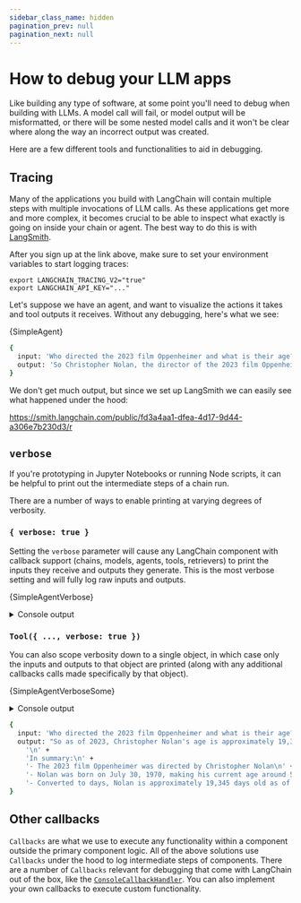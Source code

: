 ```yaml
---
sidebar_class_name: hidden
pagination_prev: null
pagination_next: null
---
```


# How to debug your LLM apps


Like building any type of software, at some point you'll need to debug when building with LLMs.
A model call will fail, or model output will be misformatted, or there will be some nested model calls and it won't be clear where along the way an incorrect output was created.

Here are a few different tools and functionalities to aid in debugging.

## Tracing

Many of the applications you build with LangChain will contain multiple steps with multiple invocations of LLM calls.
As these applications get more and more complex, it becomes crucial to be able to inspect what exactly is going on inside your chain or agent.
The best way to do this is with [LangSmith](https://smith.langchain.com).

After you sign up at the link above, make sure to set your environment variables to start logging traces:

```shell
export LANGCHAIN_TRACING_V2="true"
export LANGCHAIN_API_KEY="..."
```

Let's suppose we have an agent, and want to visualize the actions it takes and tool outputs it receives. Without any debugging, here's what we see:


<CodeBlock language="typescript">{SimpleAgent}</CodeBlock>

```bash
{
  input: 'Who directed the 2023 film Oppenheimer and what is their age? What is their age in days (assume 365 days per year)?',
  output: 'So Christopher Nolan, the director of the 2023 film Oppenheimer, is 53 years old, which is approximately 19,345 days old (assuming 365 days per year).'
}
```

We don't get much output, but since we set up LangSmith we can easily see what happened under the hood:

https://smith.langchain.com/public/fd3a4aa1-dfea-4d17-9d44-a306e7b230d3/r

## `verbose`

If you're prototyping in Jupyter Notebooks or running Node scripts, it can be helpful to print out the intermediate steps of a chain run.

There are a number of ways to enable printing at varying degrees of verbosity.

### `{ verbose: true }`

Setting the `verbose` parameter will cause any LangChain component with callback support (chains, models, agents, tools, retrievers) to print the inputs they receive and outputs they generate.
This is the most verbose setting and will fully log raw inputs and outputs.


<CodeBlock language="typescript">{SimpleAgentVerbose}</CodeBlock>

<details> 
  <summary>Console output</summary>

```bash
[chain/start] [1:chain:AgentExecutor] Entering Chain run with input: {
  "input": "Who directed the 2023 film Oppenheimer and what is their age? What is their age in days (assume 365 days per year)?"
}
[chain/start] [1:chain:AgentExecutor > 2:chain:ToolCallingAgent] Entering Chain run with input: {
  "input": "Who directed the 2023 film Oppenheimer and what is their age? What is their age in days (assume 365 days per year)?",
  "steps": []
}
[chain/start] [1:chain:AgentExecutor > 2:chain:ToolCallingAgent > 3:chain:RunnableAssign] Entering Chain run with input: {
  "input": ""
}
[chain/start] [1:chain:AgentExecutor > 2:chain:ToolCallingAgent > 3:chain:RunnableAssign > 4:chain:RunnableMap] Entering Chain run with input: {
  "input": ""
}
[chain/start] [1:chain:AgentExecutor > 2:chain:ToolCallingAgent > 3:chain:RunnableAssign > 4:chain:RunnableMap > 5:chain:RunnableLambda] Entering Chain run with input: {
  "input": ""
}
[chain/end] [1:chain:AgentExecutor > 2:chain:ToolCallingAgent > 3:chain:RunnableAssign > 4:chain:RunnableMap > 5:chain:RunnableLambda] [0ms] Exiting Chain run with output: {
  "output": []
}
[chain/end] [1:chain:AgentExecutor > 2:chain:ToolCallingAgent > 3:chain:RunnableAssign > 4:chain:RunnableMap] [1ms] Exiting Chain run with output: {
  "agent_scratchpad": []
}
[chain/end] [1:chain:AgentExecutor > 2:chain:ToolCallingAgent > 3:chain:RunnableAssign] [1ms] Exiting Chain run with output: {
  "input": "Who directed the 2023 film Oppenheimer and what is their age? What is their age in days (assume 365 days per year)?",
  "steps": [],
  "agent_scratchpad": []
}
[chain/start] [1:chain:AgentExecutor > 2:chain:ToolCallingAgent > 6:prompt:ChatPromptTemplate] Entering Chain run with input: {
  "input": "Who directed the 2023 film Oppenheimer and what is their age? What is their age in days (assume 365 days per year)?",
  "steps": [],
  "agent_scratchpad": []
}
[chain/end] [1:chain:AgentExecutor > 2:chain:ToolCallingAgent > 6:prompt:ChatPromptTemplate] [0ms] Exiting Chain run with output: {
  "lc": 1,
  "type": "constructor",
  "id": [
    "langchain_core",
    "prompt_values",
    "ChatPromptValue"
  ],
  "kwargs": {
    "messages": [
      {
        "lc": 1,
        "type": "constructor",
        "id": [
          "langchain_core",
          "messages",
          "SystemMessage"
        ],
        "kwargs": {
          "content": "You are a helpful assistant",
          "additional_kwargs": {},
          "response_metadata": {}
        }
      },
      {
        "lc": 1,
        "type": "constructor",
        "id": [
          "langchain_core",
          "messages",
          "HumanMessage"
        ],
        "kwargs": {
          "content": "Who directed the 2023 film Oppenheimer and what is their age? What is their age in days (assume 365 days per year)?",
          "additional_kwargs": {},
          "response_metadata": {}
        }
      }
    ]
  }
}
[llm/start] [1:chain:AgentExecutor > 2:chain:ToolCallingAgent > 7:llm:ChatAnthropic] Entering LLM run with input: {
  "messages": [
    [
      {
        "lc": 1,
        "type": "constructor",
        "id": [
          "langchain_core",
          "messages",
          "SystemMessage"
        ],
        "kwargs": {
          "content": "You are a helpful assistant",
          "additional_kwargs": {},
          "response_metadata": {}
        }
      },
      {
        "lc": 1,
        "type": "constructor",
        "id": [
          "langchain_core",
          "messages",
          "HumanMessage"
        ],
        "kwargs": {
          "content": "Who directed the 2023 film Oppenheimer and what is their age? What is their age in days (assume 365 days per year)?",
          "additional_kwargs": {},
          "response_metadata": {}
        }
      }
    ]
  ]
}
[llm/start] [1:llm:ChatAnthropic] Entering LLM run with input: {
  "messages": [
    [
      {
        "lc": 1,
        "type": "constructor",
        "id": [
          "langchain_core",
          "messages",
          "SystemMessage"
        ],
        "kwargs": {
          "content": "You are a helpful assistant",
          "additional_kwargs": {},
          "response_metadata": {}
        }
      },
      {
        "lc": 1,
        "type": "constructor",
        "id": [
          "langchain_core",
          "messages",
          "HumanMessage"
        ],
        "kwargs": {
          "content": "Who directed the 2023 film Oppenheimer and what is their age? What is their age in days (assume 365 days per year)?",
          "additional_kwargs": {},
          "response_metadata": {}
        }
      }
    ]
  ]
}
[llm/end] [1:chain:AgentExecutor > 2:chain:ToolCallingAgent > 7:llm:ChatAnthropic] [1.98s] Exiting LLM run with output: {
  "generations": [
    [
      {
        "text": "",
        "message": {
          "lc": 1,
          "type": "constructor",
          "id": [
            "langchain_core",
            "messages",
            "AIMessageChunk"
          ],
          "kwargs": {
            "content": [
              {
                "type": "tool_use",
                "id": "toolu_01NUVejujVo2y8WGVtZ49KAN",
                "name": "tavily_search_results_json",
                "input": {
                  "input": "Oppenheimer 2023 film director age"
                }
              }
            ],
            "additional_kwargs": {
              "id": "msg_015MqAHr84dBCAqBgjou41Km",
              "type": "message",
              "role": "assistant",
              "model": "claude-3-sonnet-20240229",
              "stop_sequence": null,
              "usage": {
                "input_tokens": 409,
                "output_tokens": 68
              },
              "stop_reason": "tool_use"
            },
            "tool_call_chunks": [
              {
                "name": "tavily_search_results_json",
                "args": "{\"input\":\"Oppenheimer 2023 film director age\"}",
                "id": "toolu_01NUVejujVo2y8WGVtZ49KAN",
                "index": 0
              }
            ],
            "tool_calls": [
              {
                "name": "tavily_search_results_json",
                "args": {
                  "input": "Oppenheimer 2023 film director age"
                },
                "id": "toolu_01NUVejujVo2y8WGVtZ49KAN"
              }
            ],
            "invalid_tool_calls": [],
            "response_metadata": {}
          }
        }
      }
    ]
  ]
}
[llm/end] [1:llm:ChatAnthropic] [1.98s] Exiting LLM run with output: {
  "generations": [
    [
      {
        "text": "",
        "message": {
          "lc": 1,
          "type": "constructor",
          "id": [
            "langchain_core",
            "messages",
            "AIMessageChunk"
          ],
          "kwargs": {
            "content": [
              {
                "type": "tool_use",
                "id": "toolu_01NUVejujVo2y8WGVtZ49KAN",
                "name": "tavily_search_results_json",
                "input": {
                  "input": "Oppenheimer 2023 film director age"
                }
              }
            ],
            "additional_kwargs": {
              "id": "msg_015MqAHr84dBCAqBgjou41Km",
              "type": "message",
              "role": "assistant",
              "model": "claude-3-sonnet-20240229",
              "stop_sequence": null,
              "usage": {
                "input_tokens": 409,
                "output_tokens": 68
              },
              "stop_reason": "tool_use"
            },
            "tool_call_chunks": [
              {
                "name": "tavily_search_results_json",
                "args": "{\"input\":\"Oppenheimer 2023 film director age\"}",
                "id": "toolu_01NUVejujVo2y8WGVtZ49KAN",
                "index": 0
              }
            ],
            "tool_calls": [
              {
                "name": "tavily_search_results_json",
                "args": {
                  "input": "Oppenheimer 2023 film director age"
                },
                "id": "toolu_01NUVejujVo2y8WGVtZ49KAN"
              }
            ],
            "invalid_tool_calls": [],
            "response_metadata": {}
          }
        }
      }
    ]
  ]
}
[chain/start] [1:chain:AgentExecutor > 2:chain:ToolCallingAgent > 8:parser:ToolCallingAgentOutputParser] Entering Chain run with input: {
  "lc": 1,
  "type": "constructor",
  "id": [
    "langchain_core",
    "messages",
    "AIMessageChunk"
  ],
  "kwargs": {
    "content": [
      {
        "type": "tool_use",
        "id": "toolu_01NUVejujVo2y8WGVtZ49KAN",
        "name": "tavily_search_results_json",
        "input": {
          "input": "Oppenheimer 2023 film director age"
        }
      }
    ],
    "additional_kwargs": {
      "id": "msg_015MqAHr84dBCAqBgjou41Km",
      "type": "message",
      "role": "assistant",
      "model": "claude-3-sonnet-20240229",
      "stop_sequence": null,
      "usage": {
        "input_tokens": 409,
        "output_tokens": 68
      },
      "stop_reason": "tool_use"
    },
    "tool_call_chunks": [
      {
        "name": "tavily_search_results_json",
        "args": "{\"input\":\"Oppenheimer 2023 film director age\"}",
        "id": "toolu_01NUVejujVo2y8WGVtZ49KAN",
        "index": 0
      }
    ],
    "tool_calls": [
      {
        "name": "tavily_search_results_json",
        "args": {
          "input": "Oppenheimer 2023 film director age"
        },
        "id": "toolu_01NUVejujVo2y8WGVtZ49KAN"
      }
    ],
    "invalid_tool_calls": [],
    "response_metadata": {}
  }
}
[chain/end] [1:chain:AgentExecutor > 2:chain:ToolCallingAgent > 8:parser:ToolCallingAgentOutputParser] [0ms] Exiting Chain run with output: {
  "output": [
    {
      "tool": "tavily_search_results_json",
      "toolInput": {
        "input": "Oppenheimer 2023 film director age"
      },
      "toolCallId": "toolu_01NUVejujVo2y8WGVtZ49KAN",
      "log": "Invoking \"tavily_search_results_json\" with {\"input\":\"Oppenheimer 2023 film director age\"}\n[{\"type\":\"tool_use\",\"id\":\"toolu_01NUVejujVo2y8WGVtZ49KAN\",\"name\":\"tavily_search_results_json\",\"input\":{\"input\":\"Oppenheimer 2023 film director age\"}}]",
      "messageLog": [
        {
          "lc": 1,
          "type": "constructor",
          "id": [
            "langchain_core",
            "messages",
            "AIMessageChunk"
          ],
          "kwargs": {
            "content": [
              {
                "type": "tool_use",
                "id": "toolu_01NUVejujVo2y8WGVtZ49KAN",
                "name": "tavily_search_results_json",
                "input": {
                  "input": "Oppenheimer 2023 film director age"
                }
              }
            ],
            "additional_kwargs": {
              "id": "msg_015MqAHr84dBCAqBgjou41Km",
              "type": "message",
              "role": "assistant",
              "model": "claude-3-sonnet-20240229",
              "stop_sequence": null,
              "usage": {
                "input_tokens": 409,
                "output_tokens": 68
              },
              "stop_reason": "tool_use"
            },
            "tool_call_chunks": [
              {
                "name": "tavily_search_results_json",
                "args": "{\"input\":\"Oppenheimer 2023 film director age\"}",
                "id": "toolu_01NUVejujVo2y8WGVtZ49KAN",
                "index": 0
              }
            ],
            "tool_calls": [
              {
                "name": "tavily_search_results_json",
                "args": {
                  "input": "Oppenheimer 2023 film director age"
                },
                "id": "toolu_01NUVejujVo2y8WGVtZ49KAN"
              }
            ],
            "invalid_tool_calls": [],
            "response_metadata": {}
          }
        }
      ]
    }
  ]
}
[chain/end] [1:chain:AgentExecutor > 2:chain:ToolCallingAgent] [1.98s] Exiting Chain run with output: {
  "output": [
    {
      "tool": "tavily_search_results_json",
      "toolInput": {
        "input": "Oppenheimer 2023 film director age"
      },
      "toolCallId": "toolu_01NUVejujVo2y8WGVtZ49KAN",
      "log": "Invoking \"tavily_search_results_json\" with {\"input\":\"Oppenheimer 2023 film director age\"}\n[{\"type\":\"tool_use\",\"id\":\"toolu_01NUVejujVo2y8WGVtZ49KAN\",\"name\":\"tavily_search_results_json\",\"input\":{\"input\":\"Oppenheimer 2023 film director age\"}}]",
      "messageLog": [
        {
          "lc": 1,
          "type": "constructor",
          "id": [
            "langchain_core",
            "messages",
            "AIMessageChunk"
          ],
          "kwargs": {
            "content": [
              {
                "type": "tool_use",
                "id": "toolu_01NUVejujVo2y8WGVtZ49KAN",
                "name": "tavily_search_results_json",
                "input": {
                  "input": "Oppenheimer 2023 film director age"
                }
              }
            ],
            "additional_kwargs": {
              "id": "msg_015MqAHr84dBCAqBgjou41Km",
              "type": "message",
              "role": "assistant",
              "model": "claude-3-sonnet-20240229",
              "stop_sequence": null,
              "usage": {
                "input_tokens": 409,
                "output_tokens": 68
              },
              "stop_reason": "tool_use"
            },
            "tool_call_chunks": [
              {
                "name": "tavily_search_results_json",
                "args": "{\"input\":\"Oppenheimer 2023 film director age\"}",
                "id": "toolu_01NUVejujVo2y8WGVtZ49KAN",
                "index": 0
              }
            ],
            "tool_calls": [
              {
                "name": "tavily_search_results_json",
                "args": {
                  "input": "Oppenheimer 2023 film director age"
                },
                "id": "toolu_01NUVejujVo2y8WGVtZ49KAN"
              }
            ],
            "invalid_tool_calls": [],
            "response_metadata": {}
          }
        }
      ]
    }
  ]
}
[agent/action] [1:chain:AgentExecutor] Agent selected action: {
  "tool": "tavily_search_results_json",
  "toolInput": {
    "input": "Oppenheimer 2023 film director age"
  },
  "toolCallId": "toolu_01NUVejujVo2y8WGVtZ49KAN",
  "log": "Invoking \"tavily_search_results_json\" with {\"input\":\"Oppenheimer 2023 film director age\"}\n[{\"type\":\"tool_use\",\"id\":\"toolu_01NUVejujVo2y8WGVtZ49KAN\",\"name\":\"tavily_search_results_json\",\"input\":{\"input\":\"Oppenheimer 2023 film director age\"}}]",
  "messageLog": [
    {
      "lc": 1,
      "type": "constructor",
      "id": [
        "langchain_core",
        "messages",
        "AIMessageChunk"
      ],
      "kwargs": {
        "content": [
          {
            "type": "tool_use",
            "id": "toolu_01NUVejujVo2y8WGVtZ49KAN",
            "name": "tavily_search_results_json",
            "input": {
              "input": "Oppenheimer 2023 film director age"
            }
          }
        ],
        "additional_kwargs": {
          "id": "msg_015MqAHr84dBCAqBgjou41Km",
          "type": "message",
          "role": "assistant",
          "model": "claude-3-sonnet-20240229",
          "stop_sequence": null,
          "usage": {
            "input_tokens": 409,
            "output_tokens": 68
          },
          "stop_reason": "tool_use"
        },
        "tool_call_chunks": [
          {
            "name": "tavily_search_results_json",
            "args": "{\"input\":\"Oppenheimer 2023 film director age\"}",
            "id": "toolu_01NUVejujVo2y8WGVtZ49KAN",
            "index": 0
          }
        ],
        "tool_calls": [
          {
            "name": "tavily_search_results_json",
            "args": {
              "input": "Oppenheimer 2023 film director age"
            },
            "id": "toolu_01NUVejujVo2y8WGVtZ49KAN"
          }
        ],
        "invalid_tool_calls": [],
        "response_metadata": {}
      }
    }
  ]
}
[tool/start] [1:chain:AgentExecutor > 9:tool:TavilySearchResults] Entering Tool run with input: "Oppenheimer 2023 film director age"
[tool/start] [1:tool:TavilySearchResults] Entering Tool run with input: "Oppenheimer 2023 film director age"
[tool/end] [1:chain:AgentExecutor > 9:tool:TavilySearchResults] [2.20s] Exiting Tool run with output: "[{"title":"Oppenheimer (2023) - IMDb","url":"https://www.imdb.com/title/tt15398776/","content":"Oppenheimer: Directed by Christopher Nolan. With Cillian Murphy, Emily Blunt, Robert Downey Jr., Alden Ehrenreich. The story of American scientist J. Robert Oppenheimer and his role in the development of the atomic bomb.","score":0.96643,"raw_content":null},{"title":"Christopher Nolan's Oppenheimer - Rotten Tomatoes","url":"https://editorial.rottentomatoes.com/article/everything-we-know-about-christopher-nolans-oppenheimer/","content":"Billboards and movie theater pop-ups across Los Angeles have been ticking down for months now: Christopher Nolan's epic account of J. Robert Oppenheimer, the father of the atomic bomb, is nearing an explosive release on July 21, 2023. Nolan movies are always incredibly secretive, twists locked alongside totems behind safe doors, actors not spilling an ounce of Earl Grey tea.","score":0.92804,"raw_content":null},{"title":"Oppenheimer (film) - Wikipedia","url":"https://en.wikipedia.org/wiki/Oppenheimer_(film)","content":"The film continued to hold well in the following weeks, making $32 million and $29.1 million in its fifth and sixth weekends.[174][175] As of September 10, 2023, the highest grossing territories were the United Kingdom ($72 million), Germany ($46.9 million), China ($46.8 million), France ($40.1 million) and Australia ($25.9 million).[176]\nCritical response\nThe film received critical acclaim.[a] Critics praised Oppenheimer primarily for its screenplay, the performances of the cast (particularly Murphy and Downey), and the visuals;[b] it was frequently cited as one of Nolan's best films,[191][192][183] and of 2023, although some criticism was aimed towards the writing of the female characters.[187] Hindustan Times reported that the film was also hailed as one of the best films of the 21st century.[193] He also chose to alternate between scenes in color and black-and-white to convey the story from both subjective and objective perspectives, respectively,[68] with most of Oppenheimer's view shown via the former, while the latter depicts a \"more objective view of his story from a different character's point of view\".[69][67] Wanting to make the film as subjective as possible, the production team decided to include visions of Oppenheimer's conceptions of the quantum world and waves of energy.[70] Nolan noted that Oppenheimer never publicly apologized for his role in the atomic bombings of Hiroshima and Nagasaki, but still desired to portray Oppenheimer as feeling genuine guilt for his actions, believing this to be accurate.[71]\nI think of any character I've dealt with, Oppenheimer is by far the most ambiguous and paradoxical. The production team was able to obtain government permission to film at White Sands Missile Range, but only at highly inconvenient hours, and therefore chose to film the scene elsewhere in the New Mexico desert.[2][95]\nThe production filmed the Trinity test scenes in Belen, New Mexico, with Murphy climbing a 100-foot steel tower, a replica of the original site used in the Manhattan Project, in rough weather.[2][95]\nA special set was built in which gasoline, propane, aluminum powder, and magnesium were used to create the explosive effect.[54] Although they used miniatures for the practical effect, the film's special effects supervisor Scott R. Fisher referred to them as \"big-atures\", since the special effects team had tried to build the models as physically large as possible. He felt that \"while our relationship with that [nuclear] fear has ebbed and flowed with time, the threat itself never actually went away\", and felt the 2022 Russian invasion of Ukraine had caused a resurgence of nuclear anxiety.[54] Nolan had also penned a script for a biopic of Howard Hughes approximately during the time of production of Martin Scorsese's The Aviator (2004), which had given him insight on how to write a script regarding a person's life.[53] Emily Blunt described the Oppenheimer script as \"emotional\" and resembling that of a thriller, while also remarking that Nolan had \"Trojan-Horsed a biopic into a thriller\".[72]\nCasting\nOppenheimer marks the sixth collaboration between Nolan and Murphy, and the first starring Murphy as the lead. [for Oppenheimer] in his approach to trying to deal with the consequences of what he'd been involved with\", while also underscoring that it is a \"huge shift in perception about the reality of Oppenheimer's perception\".[53] He wanted to execute a quick tonal shift after the atomic bombings of Hiroshima and Nagasaki, desiring to go from the \"highest triumphalism, the highest high, to the lowest low in the shortest amount of screen time possible\".[66] For the ending, Nolan chose to make it intentionally vague to be open to interpretation and refrained from being didactic or conveying specific messages in his work.","score":0.92404,"raw_content":null},{"title":"'Oppenheimer' Director Christopher Nolan On Filmmaking at 53: \"I Try to ...","url":"https://www.everythingzoomer.com/arts-entertainment/2023/11/21/oppenheimer-director-christopher-nolan-on-filmmaking-at-53-i-try-to-challenge-myself-with-every-film/","content":"Oppenheimer will be available to own on 4K Ultra HD, Blu-ray and DVD — including more than three hours of bonus features — on November 21.\nRELATED:\nVisiting the Trinity Site Featured in ‘Oppenheimer’ Is a Sobering Reminder of the Horror of Nuclear Weapons\nBarbenheimer: How ‘Barbie’ and ‘Oppenheimer’ Became the Unlikely Movie Marriage of the Summer\nBlast From the Past: ‘Asteroid City’ & ‘Oppenheimer’ and the Age of Nuclear Anxiety\nEXPLORE  HealthMoneyTravelFoodStyleBook ClubClassifieds#ZoomerDailyPolicy & PerspectiveArts & EntertainmentStars & RoyaltySex & Love\nCONNECT  FacebookTwitterInstagram\nSUBSCRIBE  Terms of Subscription ServiceE-NewslettersSubscribe to Zoomer Magazine\nBROWSE  AboutMastheadContact UsAdvertise with UsPrivacy Policy\nEverythingZoomer.com is part of the ZoomerMedia Digital Network “I think with experience — and with the experience of watching your films with an audience over the years — you do more and more recognize the human elements that people respond to, and the things that move you and the things that move the audience.”\n “What’s interesting, as you watch the films over time, is that some of his preoccupations are the same, but then some of them have changed over time with who he is as a person and what’s going on in his own life,” Thomas said.\n The British-American director’s latest explosive drama, Oppenheimer, which has earned upwards of US$940 million at the global box office, follows theoretical physicist J. Robert Oppenheimer (played by Cillian Murphy) as he leads the team creating the first atomic bomb, as director of the Manhattan Project’s Los Alamos Laboratory.\n Subscribe\nEverything Zoomer\n‘Oppenheimer’ Director Christopher Nolan On Filmmaking at 53: “I Try to Challenge Myself with Every Film”\nDirector Christopher Nolan poses upon his arrival for the premiere of the movie 'Oppenheimer' in Paris on July 11, 2023.","score":0.92002,"raw_content":null},{"title":"'Oppenheimer' Review: A Man for Our Time - The New York Times","url":"https://www.nytimes.com/2023/07/19/movies/oppenheimer-review-christopher-nolan.html","content":"Instead, it is here that the film’s complexities and all its many fragments finally converge as Nolan puts the finishing touches on his portrait of a man who contributed to an age of transformational scientific discovery, who personified the intersection of science and politics, including in his role as a Communist boogeyman, who was transformed by his role in the creation of weapons of mass destruction and soon after raised the alarm about the dangers of nuclear war.\n He served as director of a clandestine weapons lab built in a near-desolate stretch of Los Alamos, in New Mexico, where he and many other of the era’s most dazzling scientific minds puzzled through how to harness nuclear reactions for the weapons that killed tens of thousands instantly, ending the war in the Pacific.\n Nolan integrates these black-and-white sections with the color ones, using scenes from the hearing and the confirmation — Strauss’s role in the hearing and his relationship with Oppenheimer directly affected the confirmation’s outcome — to create a dialectical synthesis. To signal his conceit, he stamps the film with the words “fission” (a splitting into parts) and “fusion” (a merging of elements); Nolan being Nolan, he further complicates the film by recurrently kinking up the overarching chronology — it is a lot.\n It’s also at Berkeley that Oppenheimer meets the project’s military head, Leslie Groves (a predictably good Damon), who makes him Los Alamos’s director, despite the leftist causes he supported — among them, the fight against fascism during the Spanish Civil War — and some of his associations, including with Communist Party members like his brother, Frank (Dylan Arnold).\n","score":0.91831,"raw_content":null}]"
[tool/end] [1:tool:TavilySearchResults] [2.20s] Exiting Tool run with output: "[{"title":"Oppenheimer (2023) - IMDb","url":"https://www.imdb.com/title/tt15398776/","content":"Oppenheimer: Directed by Christopher Nolan. With Cillian Murphy, Emily Blunt, Robert Downey Jr., Alden Ehrenreich. The story of American scientist J. Robert Oppenheimer and his role in the development of the atomic bomb.","score":0.96643,"raw_content":null},{"title":"Christopher Nolan's Oppenheimer - Rotten Tomatoes","url":"https://editorial.rottentomatoes.com/article/everything-we-know-about-christopher-nolans-oppenheimer/","content":"Billboards and movie theater pop-ups across Los Angeles have been ticking down for months now: Christopher Nolan's epic account of J. Robert Oppenheimer, the father of the atomic bomb, is nearing an explosive release on July 21, 2023. Nolan movies are always incredibly secretive, twists locked alongside totems behind safe doors, actors not spilling an ounce of Earl Grey tea.","score":0.92804,"raw_content":null},{"title":"Oppenheimer (film) - Wikipedia","url":"https://en.wikipedia.org/wiki/Oppenheimer_(film)","content":"The film continued to hold well in the following weeks, making $32 million and $29.1 million in its fifth and sixth weekends.[174][175] As of September 10, 2023, the highest grossing territories were the United Kingdom ($72 million), Germany ($46.9 million), China ($46.8 million), France ($40.1 million) and Australia ($25.9 million).[176]\nCritical response\nThe film received critical acclaim.[a] Critics praised Oppenheimer primarily for its screenplay, the performances of the cast (particularly Murphy and Downey), and the visuals;[b] it was frequently cited as one of Nolan's best films,[191][192][183] and of 2023, although some criticism was aimed towards the writing of the female characters.[187] Hindustan Times reported that the film was also hailed as one of the best films of the 21st century.[193] He also chose to alternate between scenes in color and black-and-white to convey the story from both subjective and objective perspectives, respectively,[68] with most of Oppenheimer's view shown via the former, while the latter depicts a \"more objective view of his story from a different character's point of view\".[69][67] Wanting to make the film as subjective as possible, the production team decided to include visions of Oppenheimer's conceptions of the quantum world and waves of energy.[70] Nolan noted that Oppenheimer never publicly apologized for his role in the atomic bombings of Hiroshima and Nagasaki, but still desired to portray Oppenheimer as feeling genuine guilt for his actions, believing this to be accurate.[71]\nI think of any character I've dealt with, Oppenheimer is by far the most ambiguous and paradoxical. The production team was able to obtain government permission to film at White Sands Missile Range, but only at highly inconvenient hours, and therefore chose to film the scene elsewhere in the New Mexico desert.[2][95]\nThe production filmed the Trinity test scenes in Belen, New Mexico, with Murphy climbing a 100-foot steel tower, a replica of the original site used in the Manhattan Project, in rough weather.[2][95]\nA special set was built in which gasoline, propane, aluminum powder, and magnesium were used to create the explosive effect.[54] Although they used miniatures for the practical effect, the film's special effects supervisor Scott R. Fisher referred to them as \"big-atures\", since the special effects team had tried to build the models as physically large as possible. He felt that \"while our relationship with that [nuclear] fear has ebbed and flowed with time, the threat itself never actually went away\", and felt the 2022 Russian invasion of Ukraine had caused a resurgence of nuclear anxiety.[54] Nolan had also penned a script for a biopic of Howard Hughes approximately during the time of production of Martin Scorsese's The Aviator (2004), which had given him insight on how to write a script regarding a person's life.[53] Emily Blunt described the Oppenheimer script as \"emotional\" and resembling that of a thriller, while also remarking that Nolan had \"Trojan-Horsed a biopic into a thriller\".[72]\nCasting\nOppenheimer marks the sixth collaboration between Nolan and Murphy, and the first starring Murphy as the lead. [for Oppenheimer] in his approach to trying to deal with the consequences of what he'd been involved with\", while also underscoring that it is a \"huge shift in perception about the reality of Oppenheimer's perception\".[53] He wanted to execute a quick tonal shift after the atomic bombings of Hiroshima and Nagasaki, desiring to go from the \"highest triumphalism, the highest high, to the lowest low in the shortest amount of screen time possible\".[66] For the ending, Nolan chose to make it intentionally vague to be open to interpretation and refrained from being didactic or conveying specific messages in his work.","score":0.92404,"raw_content":null},{"title":"'Oppenheimer' Director Christopher Nolan On Filmmaking at 53: \"I Try to ...","url":"https://www.everythingzoomer.com/arts-entertainment/2023/11/21/oppenheimer-director-christopher-nolan-on-filmmaking-at-53-i-try-to-challenge-myself-with-every-film/","content":"Oppenheimer will be available to own on 4K Ultra HD, Blu-ray and DVD — including more than three hours of bonus features — on November 21.\nRELATED:\nVisiting the Trinity Site Featured in ‘Oppenheimer’ Is a Sobering Reminder of the Horror of Nuclear Weapons\nBarbenheimer: How ‘Barbie’ and ‘Oppenheimer’ Became the Unlikely Movie Marriage of the Summer\nBlast From the Past: ‘Asteroid City’ & ‘Oppenheimer’ and the Age of Nuclear Anxiety\nEXPLORE  HealthMoneyTravelFoodStyleBook ClubClassifieds#ZoomerDailyPolicy & PerspectiveArts & EntertainmentStars & RoyaltySex & Love\nCONNECT  FacebookTwitterInstagram\nSUBSCRIBE  Terms of Subscription ServiceE-NewslettersSubscribe to Zoomer Magazine\nBROWSE  AboutMastheadContact UsAdvertise with UsPrivacy Policy\nEverythingZoomer.com is part of the ZoomerMedia Digital Network “I think with experience — and with the experience of watching your films with an audience over the years — you do more and more recognize the human elements that people respond to, and the things that move you and the things that move the audience.”\n “What’s interesting, as you watch the films over time, is that some of his preoccupations are the same, but then some of them have changed over time with who he is as a person and what’s going on in his own life,” Thomas said.\n The British-American director’s latest explosive drama, Oppenheimer, which has earned upwards of US$940 million at the global box office, follows theoretical physicist J. Robert Oppenheimer (played by Cillian Murphy) as he leads the team creating the first atomic bomb, as director of the Manhattan Project’s Los Alamos Laboratory.\n Subscribe\nEverything Zoomer\n‘Oppenheimer’ Director Christopher Nolan On Filmmaking at 53: “I Try to Challenge Myself with Every Film”\nDirector Christopher Nolan poses upon his arrival for the premiere of the movie 'Oppenheimer' in Paris on July 11, 2023.","score":0.92002,"raw_content":null},{"title":"'Oppenheimer' Review: A Man for Our Time - The New York Times","url":"https://www.nytimes.com/2023/07/19/movies/oppenheimer-review-christopher-nolan.html","content":"Instead, it is here that the film’s complexities and all its many fragments finally converge as Nolan puts the finishing touches on his portrait of a man who contributed to an age of transformational scientific discovery, who personified the intersection of science and politics, including in his role as a Communist boogeyman, who was transformed by his role in the creation of weapons of mass destruction and soon after raised the alarm about the dangers of nuclear war.\n He served as director of a clandestine weapons lab built in a near-desolate stretch of Los Alamos, in New Mexico, where he and many other of the era’s most dazzling scientific minds puzzled through how to harness nuclear reactions for the weapons that killed tens of thousands instantly, ending the war in the Pacific.\n Nolan integrates these black-and-white sections with the color ones, using scenes from the hearing and the confirmation — Strauss’s role in the hearing and his relationship with Oppenheimer directly affected the confirmation’s outcome — to create a dialectical synthesis. To signal his conceit, he stamps the film with the words “fission” (a splitting into parts) and “fusion” (a merging of elements); Nolan being Nolan, he further complicates the film by recurrently kinking up the overarching chronology — it is a lot.\n It’s also at Berkeley that Oppenheimer meets the project’s military head, Leslie Groves (a predictably good Damon), who makes him Los Alamos’s director, despite the leftist causes he supported — among them, the fight against fascism during the Spanish Civil War — and some of his associations, including with Communist Party members like his brother, Frank (Dylan Arnold).\n","score":0.91831,"raw_content":null}]"
[chain/start] [1:chain:AgentExecutor > 10:chain:ToolCallingAgent] Entering Chain run with input: {
  "input": "Who directed the 2023 film Oppenheimer and what is their age? What is their age in days (assume 365 days per year)?",
  "steps": [
    {
      "action": {
        "tool": "tavily_search_results_json",
        "toolInput": {
          "input": "Oppenheimer 2023 film director age"
        },
        "toolCallId": "toolu_01NUVejujVo2y8WGVtZ49KAN",
        "log": "Invoking \"tavily_search_results_json\" with {\"input\":\"Oppenheimer 2023 film director age\"}\n[{\"type\":\"tool_use\",\"id\":\"toolu_01NUVejujVo2y8WGVtZ49KAN\",\"name\":\"tavily_search_results_json\",\"input\":{\"input\":\"Oppenheimer 2023 film director age\"}}]",
        "messageLog": [
          {
            "lc": 1,
            "type": "constructor",
            "id": [
              "langchain_core",
              "messages",
              "AIMessageChunk"
            ],
            "kwargs": {
              "content": [
                {
                  "type": "tool_use",
                  "id": "toolu_01NUVejujVo2y8WGVtZ49KAN",
                  "name": "tavily_search_results_json",
                  "input": {
                    "input": "Oppenheimer 2023 film director age"
                  }
                }
              ],
              "additional_kwargs": {
                "id": "msg_015MqAHr84dBCAqBgjou41Km",
                "type": "message",
                "role": "assistant",
                "model": "claude-3-sonnet-20240229",
                "stop_sequence": null,
                "usage": {
                  "input_tokens": 409,
                  "output_tokens": 68
                },
                "stop_reason": "tool_use"
              },
              "tool_call_chunks": [
                {
                  "name": "tavily_search_results_json",
                  "args": "{\"input\":\"Oppenheimer 2023 film director age\"}",
                  "id": "toolu_01NUVejujVo2y8WGVtZ49KAN",
                  "index": 0
                }
              ],
              "tool_calls": [
                {
                  "name": "tavily_search_results_json",
                  "args": {
                    "input": "Oppenheimer 2023 film director age"
                  },
                  "id": "toolu_01NUVejujVo2y8WGVtZ49KAN"
                }
              ],
              "invalid_tool_calls": [],
              "response_metadata": {}
            }
          }
        ]
      },
      "observation": "[{\"title\":\"Oppenheimer (2023) - IMDb\",\"url\":\"https://www.imdb.com/title/tt15398776/\",\"content\":\"Oppenheimer: Directed by Christopher Nolan. With Cillian Murphy, Emily Blunt, Robert Downey Jr., Alden Ehrenreich. The story of American scientist J. Robert Oppenheimer and his role in the development of the atomic bomb.\",\"score\":0.96643,\"raw_content\":null},{\"title\":\"Christopher Nolan's Oppenheimer - Rotten Tomatoes\",\"url\":\"https://editorial.rottentomatoes.com/article/everything-we-know-about-christopher-nolans-oppenheimer/\",\"content\":\"Billboards and movie theater pop-ups across Los Angeles have been ticking down for months now: Christopher Nolan's epic account of J. Robert Oppenheimer, the father of the atomic bomb, is nearing an explosive release on July 21, 2023. Nolan movies are always incredibly secretive, twists locked alongside totems behind safe doors, actors not spilling an ounce of Earl Grey tea.\",\"score\":0.92804,\"raw_content\":null},{\"title\":\"Oppenheimer (film) - Wikipedia\",\"url\":\"https://en.wikipedia.org/wiki/Oppenheimer_(film)\",\"content\":\"The film continued to hold well in the following weeks, making $32 million and $29.1 million in its fifth and sixth weekends.[174][175] As of September 10, 2023, the highest grossing territories were the United Kingdom ($72 million), Germany ($46.9 million), China ($46.8 million), France ($40.1 million) and Australia ($25.9 million).[176]\\nCritical response\\nThe film received critical acclaim.[a] Critics praised Oppenheimer primarily for its screenplay, the performances of the cast (particularly Murphy and Downey), and the visuals;[b] it was frequently cited as one of Nolan's best films,[191][192][183] and of 2023, although some criticism was aimed towards the writing of the female characters.[187] Hindustan Times reported that the film was also hailed as one of the best films of the 21st century.[193] He also chose to alternate between scenes in color and black-and-white to convey the story from both subjective and objective perspectives, respectively,[68] with most of Oppenheimer's view shown via the former, while the latter depicts a \\\"more objective view of his story from a different character's point of view\\\".[69][67] Wanting to make the film as subjective as possible, the production team decided to include visions of Oppenheimer's conceptions of the quantum world and waves of energy.[70] Nolan noted that Oppenheimer never publicly apologized for his role in the atomic bombings of Hiroshima and Nagasaki, but still desired to portray Oppenheimer as feeling genuine guilt for his actions, believing this to be accurate.[71]\\nI think of any character I've dealt with, Oppenheimer is by far the most ambiguous and paradoxical. The production team was able to obtain government permission to film at White Sands Missile Range, but only at highly inconvenient hours, and therefore chose to film the scene elsewhere in the New Mexico desert.[2][95]\\nThe production filmed the Trinity test scenes in Belen, New Mexico, with Murphy climbing a 100-foot steel tower, a replica of the original site used in the Manhattan Project, in rough weather.[2][95]\\nA special set was built in which gasoline, propane, aluminum powder, and magnesium were used to create the explosive effect.[54] Although they used miniatures for the practical effect, the film's special effects supervisor Scott R. Fisher referred to them as \\\"big-atures\\\", since the special effects team had tried to build the models as physically large as possible. He felt that \\\"while our relationship with that [nuclear] fear has ebbed and flowed with time, the threat itself never actually went away\\\", and felt the 2022 Russian invasion of Ukraine had caused a resurgence of nuclear anxiety.[54] Nolan had also penned a script for a biopic of Howard Hughes approximately during the time of production of Martin Scorsese's The Aviator (2004), which had given him insight on how to write a script regarding a person's life.[53] Emily Blunt described the Oppenheimer script as \\\"emotional\\\" and resembling that of a thriller, while also remarking that Nolan had \\\"Trojan-Horsed a biopic into a thriller\\\".[72]\\nCasting\\nOppenheimer marks the sixth collaboration between Nolan and Murphy, and the first starring Murphy as the lead. [for Oppenheimer] in his approach to trying to deal with the consequences of what he'd been involved with\\\", while also underscoring that it is a \\\"huge shift in perception about the reality of Oppenheimer's perception\\\".[53] He wanted to execute a quick tonal shift after the atomic bombings of Hiroshima and Nagasaki, desiring to go from the \\\"highest triumphalism, the highest high, to the lowest low in the shortest amount of screen time possible\\\".[66] For the ending, Nolan chose to make it intentionally vague to be open to interpretation and refrained from being didactic or conveying specific messages in his work.\",\"score\":0.92404,\"raw_content\":null},{\"title\":\"'Oppenheimer' Director Christopher Nolan On Filmmaking at 53: \\\"I Try to ...\",\"url\":\"https://www.everythingzoomer.com/arts-entertainment/2023/11/21/oppenheimer-director-christopher-nolan-on-filmmaking-at-53-i-try-to-challenge-myself-with-every-film/\",\"content\":\"Oppenheimer will be available to own on 4K Ultra HD, Blu-ray and DVD — including more than three hours of bonus features — on November 21.\\nRELATED:\\nVisiting the Trinity Site Featured in ‘Oppenheimer’ Is a Sobering Reminder of the Horror of Nuclear Weapons\\nBarbenheimer: How ‘Barbie’ and ‘Oppenheimer’ Became the Unlikely Movie Marriage of the Summer\\nBlast From the Past: ‘Asteroid City’ & ‘Oppenheimer’ and the Age of Nuclear Anxiety\\nEXPLORE  HealthMoneyTravelFoodStyleBook ClubClassifieds#ZoomerDailyPolicy & PerspectiveArts & EntertainmentStars & RoyaltySex & Love\\nCONNECT  FacebookTwitterInstagram\\nSUBSCRIBE  Terms of Subscription ServiceE-NewslettersSubscribe to Zoomer Magazine\\nBROWSE  AboutMastheadContact UsAdvertise with UsPrivacy Policy\\nEverythingZoomer.com is part of the ZoomerMedia Digital Network “I think with experience — and with the experience of watching your films with an audience over the years — you do more and more recognize the human elements that people respond to, and the things that move you and the things that move the audience.”\\n “What’s interesting, as you watch the films over time, is that some of his preoccupations are the same, but then some of them have changed over time with who he is as a person and what’s going on in his own life,” Thomas said.\\n The British-American director’s latest explosive drama, Oppenheimer, which has earned upwards of US$940 million at the global box office, follows theoretical physicist J. Robert Oppenheimer (played by Cillian Murphy) as he leads the team creating the first atomic bomb, as director of the Manhattan Project’s Los Alamos Laboratory.\\n Subscribe\\nEverything Zoomer\\n‘Oppenheimer’ Director Christopher Nolan On Filmmaking at 53: “I Try to Challenge Myself with Every Film”\\nDirector Christopher Nolan poses upon his arrival for the premiere of the movie 'Oppenheimer' in Paris on July 11, 2023.\",\"score\":0.92002,\"raw_content\":null},{\"title\":\"'Oppenheimer' Review: A Man for Our Time - The New York Times\",\"url\":\"https://www.nytimes.com/2023/07/19/movies/oppenheimer-review-christopher-nolan.html\",\"content\":\"Instead, it is here that the film’s complexities and all its many fragments finally converge as Nolan puts the finishing touches on his portrait of a man who contributed to an age of transformational scientific discovery, who personified the intersection of science and politics, including in his role as a Communist boogeyman, who was transformed by his role in the creation of weapons of mass destruction and soon after raised the alarm about the dangers of nuclear war.\\n He served as director of a clandestine weapons lab built in a near-desolate stretch of Los Alamos, in New Mexico, where he and many other of the era’s most dazzling scientific minds puzzled through how to harness nuclear reactions for the weapons that killed tens of thousands instantly, ending the war in the Pacific.\\n Nolan integrates these black-and-white sections with the color ones, using scenes from the hearing and the confirmation — Strauss’s role in the hearing and his relationship with Oppenheimer directly affected the confirmation’s outcome — to create a dialectical synthesis. To signal his conceit, he stamps the film with the words “fission” (a splitting into parts) and “fusion” (a merging of elements); Nolan being Nolan, he further complicates the film by recurrently kinking up the overarching chronology — it is a lot.\\n It’s also at Berkeley that Oppenheimer meets the project’s military head, Leslie Groves (a predictably good Damon), who makes him Los Alamos’s director, despite the leftist causes he supported — among them, the fight against fascism during the Spanish Civil War — and some of his associations, including with Communist Party members like his brother, Frank (Dylan Arnold).\\n\",\"score\":0.91831,\"raw_content\":null}]"
    }
  ]
}
[chain/start] [1:chain:AgentExecutor > 10:chain:ToolCallingAgent > 11:chain:RunnableAssign] Entering Chain run with input: {
  "input": ""
}
[chain/start] [1:chain:AgentExecutor > 10:chain:ToolCallingAgent > 11:chain:RunnableAssign > 12:chain:RunnableMap] Entering Chain run with input: {
  "input": ""
}
[chain/start] [1:chain:AgentExecutor > 10:chain:ToolCallingAgent > 11:chain:RunnableAssign > 12:chain:RunnableMap > 13:chain:RunnableLambda] Entering Chain run with input: {
  "input": ""
}
[chain/end] [1:chain:AgentExecutor > 10:chain:ToolCallingAgent > 11:chain:RunnableAssign > 12:chain:RunnableMap > 13:chain:RunnableLambda] [1ms] Exiting Chain run with output: {
  "output": [
    {
      "lc": 1,
      "type": "constructor",
      "id": [
        "langchain_core",
        "messages",
        "AIMessageChunk"
      ],
      "kwargs": {
        "content": [
          {
            "type": "tool_use",
            "id": "toolu_01NUVejujVo2y8WGVtZ49KAN",
            "name": "tavily_search_results_json",
            "input": {
              "input": "Oppenheimer 2023 film director age"
            }
          }
        ],
        "additional_kwargs": {
          "id": "msg_015MqAHr84dBCAqBgjou41Km",
          "type": "message",
          "role": "assistant",
          "model": "claude-3-sonnet-20240229",
          "stop_sequence": null,
          "usage": {
            "input_tokens": 409,
            "output_tokens": 68
          },
          "stop_reason": "tool_use"
        },
        "tool_call_chunks": [
          {
            "name": "tavily_search_results_json",
            "args": "{\"input\":\"Oppenheimer 2023 film director age\"}",
            "id": "toolu_01NUVejujVo2y8WGVtZ49KAN",
            "index": 0
          }
        ],
        "tool_calls": [
          {
            "name": "tavily_search_results_json",
            "args": {
              "input": "Oppenheimer 2023 film director age"
            },
            "id": "toolu_01NUVejujVo2y8WGVtZ49KAN"
          }
        ],
        "invalid_tool_calls": [],
        "response_metadata": {}
      }
    },
    {
      "lc": 1,
      "type": "constructor",
      "id": [
        "langchain_core",
        "messages",
        "ToolMessage"
      ],
      "kwargs": {
        "tool_call_id": "toolu_01NUVejujVo2y8WGVtZ49KAN",
        "content": "[{\"title\":\"Oppenheimer (2023) - IMDb\",\"url\":\"https://www.imdb.com/title/tt15398776/\",\"content\":\"Oppenheimer: Directed by Christopher Nolan. With Cillian Murphy, Emily Blunt, Robert Downey Jr., Alden Ehrenreich. The story of American scientist J. Robert Oppenheimer and his role in the development of the atomic bomb.\",\"score\":0.96643,\"raw_content\":null},{\"title\":\"Christopher Nolan's Oppenheimer - Rotten Tomatoes\",\"url\":\"https://editorial.rottentomatoes.com/article/everything-we-know-about-christopher-nolans-oppenheimer/\",\"content\":\"Billboards and movie theater pop-ups across Los Angeles have been ticking down for months now: Christopher Nolan's epic account of J. Robert Oppenheimer, the father of the atomic bomb, is nearing an explosive release on July 21, 2023. Nolan movies are always incredibly secretive, twists locked alongside totems behind safe doors, actors not spilling an ounce of Earl Grey tea.\",\"score\":0.92804,\"raw_content\":null},{\"title\":\"Oppenheimer (film) - Wikipedia\",\"url\":\"https://en.wikipedia.org/wiki/Oppenheimer_(film)\",\"content\":\"The film continued to hold well in the following weeks, making $32 million and $29.1 million in its fifth and sixth weekends.[174][175] As of September 10, 2023, the highest grossing territories were the United Kingdom ($72 million), Germany ($46.9 million), China ($46.8 million), France ($40.1 million) and Australia ($25.9 million).[176]\\nCritical response\\nThe film received critical acclaim.[a] Critics praised Oppenheimer primarily for its screenplay, the performances of the cast (particularly Murphy and Downey), and the visuals;[b] it was frequently cited as one of Nolan's best films,[191][192][183] and of 2023, although some criticism was aimed towards the writing of the female characters.[187] Hindustan Times reported that the film was also hailed as one of the best films of the 21st century.[193] He also chose to alternate between scenes in color and black-and-white to convey the story from both subjective and objective perspectives, respectively,[68] with most of Oppenheimer's view shown via the former, while the latter depicts a \\\"more objective view of his story from a different character's point of view\\\".[69][67] Wanting to make the film as subjective as possible, the production team decided to include visions of Oppenheimer's conceptions of the quantum world and waves of energy.[70] Nolan noted that Oppenheimer never publicly apologized for his role in the atomic bombings of Hiroshima and Nagasaki, but still desired to portray Oppenheimer as feeling genuine guilt for his actions, believing this to be accurate.[71]\\nI think of any character I've dealt with, Oppenheimer is by far the most ambiguous and paradoxical. The production team was able to obtain government permission to film at White Sands Missile Range, but only at highly inconvenient hours, and therefore chose to film the scene elsewhere in the New Mexico desert.[2][95]\\nThe production filmed the Trinity test scenes in Belen, New Mexico, with Murphy climbing a 100-foot steel tower, a replica of the original site used in the Manhattan Project, in rough weather.[2][95]\\nA special set was built in which gasoline, propane, aluminum powder, and magnesium were used to create the explosive effect.[54] Although they used miniatures for the practical effect, the film's special effects supervisor Scott R. Fisher referred to them as \\\"big-atures\\\", since the special effects team had tried to build the models as physically large as possible. He felt that \\\"while our relationship with that [nuclear] fear has ebbed and flowed with time, the threat itself never actually went away\\\", and felt the 2022 Russian invasion of Ukraine had caused a resurgence of nuclear anxiety.[54] Nolan had also penned a script for a biopic of Howard Hughes approximately during the time of production of Martin Scorsese's The Aviator (2004), which had given him insight on how to write a script regarding a person's life.[53] Emily Blunt described the Oppenheimer script as \\\"emotional\\\" and resembling that of a thriller, while also remarking that Nolan had \\\"Trojan-Horsed a biopic into a thriller\\\".[72]\\nCasting\\nOppenheimer marks the sixth collaboration between Nolan and Murphy, and the first starring Murphy as the lead. [for Oppenheimer] in his approach to trying to deal with the consequences of what he'd been involved with\\\", while also underscoring that it is a \\\"huge shift in perception about the reality of Oppenheimer's perception\\\".[53] He wanted to execute a quick tonal shift after the atomic bombings of Hiroshima and Nagasaki, desiring to go from the \\\"highest triumphalism, the highest high, to the lowest low in the shortest amount of screen time possible\\\".[66] For the ending, Nolan chose to make it intentionally vague to be open to interpretation and refrained from being didactic or conveying specific messages in his work.\",\"score\":0.92404,\"raw_content\":null},{\"title\":\"'Oppenheimer' Director Christopher Nolan On Filmmaking at 53: \\\"I Try to ...\",\"url\":\"https://www.everythingzoomer.com/arts-entertainment/2023/11/21/oppenheimer-director-christopher-nolan-on-filmmaking-at-53-i-try-to-challenge-myself-with-every-film/\",\"content\":\"Oppenheimer will be available to own on 4K Ultra HD, Blu-ray and DVD — including more than three hours of bonus features — on November 21.\\nRELATED:\\nVisiting the Trinity Site Featured in ‘Oppenheimer’ Is a Sobering Reminder of the Horror of Nuclear Weapons\\nBarbenheimer: How ‘Barbie’ and ‘Oppenheimer’ Became the Unlikely Movie Marriage of the Summer\\nBlast From the Past: ‘Asteroid City’ & ‘Oppenheimer’ and the Age of Nuclear Anxiety\\nEXPLORE  HealthMoneyTravelFoodStyleBook ClubClassifieds#ZoomerDailyPolicy & PerspectiveArts & EntertainmentStars & RoyaltySex & Love\\nCONNECT  FacebookTwitterInstagram\\nSUBSCRIBE  Terms of Subscription ServiceE-NewslettersSubscribe to Zoomer Magazine\\nBROWSE  AboutMastheadContact UsAdvertise with UsPrivacy Policy\\nEverythingZoomer.com is part of the ZoomerMedia Digital Network “I think with experience — and with the experience of watching your films with an audience over the years — you do more and more recognize the human elements that people respond to, and the things that move you and the things that move the audience.”\\n “What’s interesting, as you watch the films over time, is that some of his preoccupations are the same, but then some of them have changed over time with who he is as a person and what’s going on in his own life,” Thomas said.\\n The British-American director’s latest explosive drama, Oppenheimer, which has earned upwards of US$940 million at the global box office, follows theoretical physicist J. Robert Oppenheimer (played by Cillian Murphy) as he leads the team creating the first atomic bomb, as director of the Manhattan Project’s Los Alamos Laboratory.\\n Subscribe\\nEverything Zoomer\\n‘Oppenheimer’ Director Christopher Nolan On Filmmaking at 53: “I Try to Challenge Myself with Every Film”\\nDirector Christopher Nolan poses upon his arrival for the premiere of the movie 'Oppenheimer' in Paris on July 11, 2023.\",\"score\":0.92002,\"raw_content\":null},{\"title\":\"'Oppenheimer' Review: A Man for Our Time - The New York Times\",\"url\":\"https://www.nytimes.com/2023/07/19/movies/oppenheimer-review-christopher-nolan.html\",\"content\":\"Instead, it is here that the film’s complexities and all its many fragments finally converge as Nolan puts the finishing touches on his portrait of a man who contributed to an age of transformational scientific discovery, who personified the intersection of science and politics, including in his role as a Communist boogeyman, who was transformed by his role in the creation of weapons of mass destruction and soon after raised the alarm about the dangers of nuclear war.\\n He served as director of a clandestine weapons lab built in a near-desolate stretch of Los Alamos, in New Mexico, where he and many other of the era’s most dazzling scientific minds puzzled through how to harness nuclear reactions for the weapons that killed tens of thousands instantly, ending the war in the Pacific.\\n Nolan integrates these black-and-white sections with the color ones, using scenes from the hearing and the confirmation — Strauss’s role in the hearing and his relationship with Oppenheimer directly affected the confirmation’s outcome — to create a dialectical synthesis. To signal his conceit, he stamps the film with the words “fission” (a splitting into parts) and “fusion” (a merging of elements); Nolan being Nolan, he further complicates the film by recurrently kinking up the overarching chronology — it is a lot.\\n It’s also at Berkeley that Oppenheimer meets the project’s military head, Leslie Groves (a predictably good Damon), who makes him Los Alamos’s director, despite the leftist causes he supported — among them, the fight against fascism during the Spanish Civil War — and some of his associations, including with Communist Party members like his brother, Frank (Dylan Arnold).\\n\",\"score\":0.91831,\"raw_content\":null}]",
        "additional_kwargs": {
          "name": "tavily_search_results_json"
        },
        "response_metadata": {}
      }
    }
  ]
}
[chain/end] [1:chain:AgentExecutor > 10:chain:ToolCallingAgent > 11:chain:RunnableAssign > 12:chain:RunnableMap] [2ms] Exiting Chain run with output: {
  "agent_scratchpad": [
    {
      "lc": 1,
      "type": "constructor",
      "id": [
        "langchain_core",
        "messages",
        "AIMessageChunk"
      ],
      "kwargs": {
        "content": [
          {
            "type": "tool_use",
            "id": "toolu_01NUVejujVo2y8WGVtZ49KAN",
            "name": "tavily_search_results_json",
            "input": {
              "input": "Oppenheimer 2023 film director age"
            }
          }
        ],
        "additional_kwargs": {
          "id": "msg_015MqAHr84dBCAqBgjou41Km",
          "type": "message",
          "role": "assistant",
          "model": "claude-3-sonnet-20240229",
          "stop_sequence": null,
          "usage": {
            "input_tokens": 409,
            "output_tokens": 68
          },
          "stop_reason": "tool_use"
        },
        "tool_call_chunks": [
          {
            "name": "tavily_search_results_json",
            "args": "{\"input\":\"Oppenheimer 2023 film director age\"}",
            "id": "toolu_01NUVejujVo2y8WGVtZ49KAN",
            "index": 0
          }
        ],
        "tool_calls": [
          {
            "name": "tavily_search_results_json",
            "args": {
              "input": "Oppenheimer 2023 film director age"
            },
            "id": "toolu_01NUVejujVo2y8WGVtZ49KAN"
          }
        ],
        "invalid_tool_calls": [],
        "response_metadata": {}
      }
    },
    {
      "lc": 1,
      "type": "constructor",
      "id": [
        "langchain_core",
        "messages",
        "ToolMessage"
      ],
      "kwargs": {
        "tool_call_id": "toolu_01NUVejujVo2y8WGVtZ49KAN",
        "content": "[{\"title\":\"Oppenheimer (2023) - IMDb\",\"url\":\"https://www.imdb.com/title/tt15398776/\",\"content\":\"Oppenheimer: Directed by Christopher Nolan. With Cillian Murphy, Emily Blunt, Robert Downey Jr., Alden Ehrenreich. The story of American scientist J. Robert Oppenheimer and his role in the development of the atomic bomb.\",\"score\":0.96643,\"raw_content\":null},{\"title\":\"Christopher Nolan's Oppenheimer - Rotten Tomatoes\",\"url\":\"https://editorial.rottentomatoes.com/article/everything-we-know-about-christopher-nolans-oppenheimer/\",\"content\":\"Billboards and movie theater pop-ups across Los Angeles have been ticking down for months now: Christopher Nolan's epic account of J. Robert Oppenheimer, the father of the atomic bomb, is nearing an explosive release on July 21, 2023. Nolan movies are always incredibly secretive, twists locked alongside totems behind safe doors, actors not spilling an ounce of Earl Grey tea.\",\"score\":0.92804,\"raw_content\":null},{\"title\":\"Oppenheimer (film) - Wikipedia\",\"url\":\"https://en.wikipedia.org/wiki/Oppenheimer_(film)\",\"content\":\"The film continued to hold well in the following weeks, making $32 million and $29.1 million in its fifth and sixth weekends.[174][175] As of September 10, 2023, the highest grossing territories were the United Kingdom ($72 million), Germany ($46.9 million), China ($46.8 million), France ($40.1 million) and Australia ($25.9 million).[176]\\nCritical response\\nThe film received critical acclaim.[a] Critics praised Oppenheimer primarily for its screenplay, the performances of the cast (particularly Murphy and Downey), and the visuals;[b] it was frequently cited as one of Nolan's best films,[191][192][183] and of 2023, although some criticism was aimed towards the writing of the female characters.[187] Hindustan Times reported that the film was also hailed as one of the best films of the 21st century.[193] He also chose to alternate between scenes in color and black-and-white to convey the story from both subjective and objective perspectives, respectively,[68] with most of Oppenheimer's view shown via the former, while the latter depicts a \\\"more objective view of his story from a different character's point of view\\\".[69][67] Wanting to make the film as subjective as possible, the production team decided to include visions of Oppenheimer's conceptions of the quantum world and waves of energy.[70] Nolan noted that Oppenheimer never publicly apologized for his role in the atomic bombings of Hiroshima and Nagasaki, but still desired to portray Oppenheimer as feeling genuine guilt for his actions, believing this to be accurate.[71]\\nI think of any character I've dealt with, Oppenheimer is by far the most ambiguous and paradoxical. The production team was able to obtain government permission to film at White Sands Missile Range, but only at highly inconvenient hours, and therefore chose to film the scene elsewhere in the New Mexico desert.[2][95]\\nThe production filmed the Trinity test scenes in Belen, New Mexico, with Murphy climbing a 100-foot steel tower, a replica of the original site used in the Manhattan Project, in rough weather.[2][95]\\nA special set was built in which gasoline, propane, aluminum powder, and magnesium were used to create the explosive effect.[54] Although they used miniatures for the practical effect, the film's special effects supervisor Scott R. Fisher referred to them as \\\"big-atures\\\", since the special effects team had tried to build the models as physically large as possible. He felt that \\\"while our relationship with that [nuclear] fear has ebbed and flowed with time, the threat itself never actually went away\\\", and felt the 2022 Russian invasion of Ukraine had caused a resurgence of nuclear anxiety.[54] Nolan had also penned a script for a biopic of Howard Hughes approximately during the time of production of Martin Scorsese's The Aviator (2004), which had given him insight on how to write a script regarding a person's life.[53] Emily Blunt described the Oppenheimer script as \\\"emotional\\\" and resembling that of a thriller, while also remarking that Nolan had \\\"Trojan-Horsed a biopic into a thriller\\\".[72]\\nCasting\\nOppenheimer marks the sixth collaboration between Nolan and Murphy, and the first starring Murphy as the lead. [for Oppenheimer] in his approach to trying to deal with the consequences of what he'd been involved with\\\", while also underscoring that it is a \\\"huge shift in perception about the reality of Oppenheimer's perception\\\".[53] He wanted to execute a quick tonal shift after the atomic bombings of Hiroshima and Nagasaki, desiring to go from the \\\"highest triumphalism, the highest high, to the lowest low in the shortest amount of screen time possible\\\".[66] For the ending, Nolan chose to make it intentionally vague to be open to interpretation and refrained from being didactic or conveying specific messages in his work.\",\"score\":0.92404,\"raw_content\":null},{\"title\":\"'Oppenheimer' Director Christopher Nolan On Filmmaking at 53: \\\"I Try to ...\",\"url\":\"https://www.everythingzoomer.com/arts-entertainment/2023/11/21/oppenheimer-director-christopher-nolan-on-filmmaking-at-53-i-try-to-challenge-myself-with-every-film/\",\"content\":\"Oppenheimer will be available to own on 4K Ultra HD, Blu-ray and DVD — including more than three hours of bonus features — on November 21.\\nRELATED:\\nVisiting the Trinity Site Featured in ‘Oppenheimer’ Is a Sobering Reminder of the Horror of Nuclear Weapons\\nBarbenheimer: How ‘Barbie’ and ‘Oppenheimer’ Became the Unlikely Movie Marriage of the Summer\\nBlast From the Past: ‘Asteroid City’ & ‘Oppenheimer’ and the Age of Nuclear Anxiety\\nEXPLORE  HealthMoneyTravelFoodStyleBook ClubClassifieds#ZoomerDailyPolicy & PerspectiveArts & EntertainmentStars & RoyaltySex & Love\\nCONNECT  FacebookTwitterInstagram\\nSUBSCRIBE  Terms of Subscription ServiceE-NewslettersSubscribe to Zoomer Magazine\\nBROWSE  AboutMastheadContact UsAdvertise with UsPrivacy Policy\\nEverythingZoomer.com is part of the ZoomerMedia Digital Network “I think with experience — and with the experience of watching your films with an audience over the years — you do more and more recognize the human elements that people respond to, and the things that move you and the things that move the audience.”\\n “What’s interesting, as you watch the films over time, is that some of his preoccupations are the same, but then some of them have changed over time with who he is as a person and what’s going on in his own life,” Thomas said.\\n The British-American director’s latest explosive drama, Oppenheimer, which has earned upwards of US$940 million at the global box office, follows theoretical physicist J. Robert Oppenheimer (played by Cillian Murphy) as he leads the team creating the first atomic bomb, as director of the Manhattan Project’s Los Alamos Laboratory.\\n Subscribe\\nEverything Zoomer\\n‘Oppenheimer’ Director Christopher Nolan On Filmmaking at 53: “I Try to Challenge Myself with Every Film”\\nDirector Christopher Nolan poses upon his arrival for the premiere of the movie 'Oppenheimer' in Paris on July 11, 2023.\",\"score\":0.92002,\"raw_content\":null},{\"title\":\"'Oppenheimer' Review: A Man for Our Time - The New York Times\",\"url\":\"https://www.nytimes.com/2023/07/19/movies/oppenheimer-review-christopher-nolan.html\",\"content\":\"Instead, it is here that the film’s complexities and all its many fragments finally converge as Nolan puts the finishing touches on his portrait of a man who contributed to an age of transformational scientific discovery, who personified the intersection of science and politics, including in his role as a Communist boogeyman, who was transformed by his role in the creation of weapons of mass destruction and soon after raised the alarm about the dangers of nuclear war.\\n He served as director of a clandestine weapons lab built in a near-desolate stretch of Los Alamos, in New Mexico, where he and many other of the era’s most dazzling scientific minds puzzled through how to harness nuclear reactions for the weapons that killed tens of thousands instantly, ending the war in the Pacific.\\n Nolan integrates these black-and-white sections with the color ones, using scenes from the hearing and the confirmation — Strauss’s role in the hearing and his relationship with Oppenheimer directly affected the confirmation’s outcome — to create a dialectical synthesis. To signal his conceit, he stamps the film with the words “fission” (a splitting into parts) and “fusion” (a merging of elements); Nolan being Nolan, he further complicates the film by recurrently kinking up the overarching chronology — it is a lot.\\n It’s also at Berkeley that Oppenheimer meets the project’s military head, Leslie Groves (a predictably good Damon), who makes him Los Alamos’s director, despite the leftist causes he supported — among them, the fight against fascism during the Spanish Civil War — and some of his associations, including with Communist Party members like his brother, Frank (Dylan Arnold).\\n\",\"score\":0.91831,\"raw_content\":null}]",
        "additional_kwargs": {
          "name": "tavily_search_results_json"
        },
        "response_metadata": {}
      }
    }
  ]
}
[chain/end] [1:chain:AgentExecutor > 10:chain:ToolCallingAgent > 11:chain:RunnableAssign] [3ms] Exiting Chain run with output: {
  "input": "Who directed the 2023 film Oppenheimer and what is their age? What is their age in days (assume 365 days per year)?",
  "steps": [
    {
      "action": {
        "tool": "tavily_search_results_json",
        "toolInput": {
          "input": "Oppenheimer 2023 film director age"
        },
        "toolCallId": "toolu_01NUVejujVo2y8WGVtZ49KAN",
        "log": "Invoking \"tavily_search_results_json\" with {\"input\":\"Oppenheimer 2023 film director age\"}\n[{\"type\":\"tool_use\",\"id\":\"toolu_01NUVejujVo2y8WGVtZ49KAN\",\"name\":\"tavily_search_results_json\",\"input\":{\"input\":\"Oppenheimer 2023 film director age\"}}]",
        "messageLog": [
          {
            "lc": 1,
            "type": "constructor",
            "id": [
              "langchain_core",
              "messages",
              "AIMessageChunk"
            ],
            "kwargs": {
              "content": [
                {
                  "type": "tool_use",
                  "id": "toolu_01NUVejujVo2y8WGVtZ49KAN",
                  "name": "tavily_search_results_json",
                  "input": {
                    "input": "Oppenheimer 2023 film director age"
                  }
                }
              ],
              "additional_kwargs": {
                "id": "msg_015MqAHr84dBCAqBgjou41Km",
                "type": "message",
                "role": "assistant",
                "model": "claude-3-sonnet-20240229",
                "stop_sequence": null,
                "usage": {
                  "input_tokens": 409,
                  "output_tokens": 68
                },
                "stop_reason": "tool_use"
              },
              "tool_call_chunks": [
                {
                  "name": "tavily_search_results_json",
                  "args": "{\"input\":\"Oppenheimer 2023 film director age\"}",
                  "id": "toolu_01NUVejujVo2y8WGVtZ49KAN",
                  "index": 0
                }
              ],
              "tool_calls": [
                {
                  "name": "tavily_search_results_json",
                  "args": {
                    "input": "Oppenheimer 2023 film director age"
                  },
                  "id": "toolu_01NUVejujVo2y8WGVtZ49KAN"
                }
              ],
              "invalid_tool_calls": [],
              "response_metadata": {}
            }
          }
        ]
      },
      "observation": "[{\"title\":\"Oppenheimer (2023) - IMDb\",\"url\":\"https://www.imdb.com/title/tt15398776/\",\"content\":\"Oppenheimer: Directed by Christopher Nolan. With Cillian Murphy, Emily Blunt, Robert Downey Jr., Alden Ehrenreich. The story of American scientist J. Robert Oppenheimer and his role in the development of the atomic bomb.\",\"score\":0.96643,\"raw_content\":null},{\"title\":\"Christopher Nolan's Oppenheimer - Rotten Tomatoes\",\"url\":\"https://editorial.rottentomatoes.com/article/everything-we-know-about-christopher-nolans-oppenheimer/\",\"content\":\"Billboards and movie theater pop-ups across Los Angeles have been ticking down for months now: Christopher Nolan's epic account of J. Robert Oppenheimer, the father of the atomic bomb, is nearing an explosive release on July 21, 2023. Nolan movies are always incredibly secretive, twists locked alongside totems behind safe doors, actors not spilling an ounce of Earl Grey tea.\",\"score\":0.92804,\"raw_content\":null},{\"title\":\"Oppenheimer (film) - Wikipedia\",\"url\":\"https://en.wikipedia.org/wiki/Oppenheimer_(film)\",\"content\":\"The film continued to hold well in the following weeks, making $32 million and $29.1 million in its fifth and sixth weekends.[174][175] As of September 10, 2023, the highest grossing territories were the United Kingdom ($72 million), Germany ($46.9 million), China ($46.8 million), France ($40.1 million) and Australia ($25.9 million).[176]\\nCritical response\\nThe film received critical acclaim.[a] Critics praised Oppenheimer primarily for its screenplay, the performances of the cast (particularly Murphy and Downey), and the visuals;[b] it was frequently cited as one of Nolan's best films,[191][192][183] and of 2023, although some criticism was aimed towards the writing of the female characters.[187] Hindustan Times reported that the film was also hailed as one of the best films of the 21st century.[193] He also chose to alternate between scenes in color and black-and-white to convey the story from both subjective and objective perspectives, respectively,[68] with most of Oppenheimer's view shown via the former, while the latter depicts a \\\"more objective view of his story from a different character's point of view\\\".[69][67] Wanting to make the film as subjective as possible, the production team decided to include visions of Oppenheimer's conceptions of the quantum world and waves of energy.[70] Nolan noted that Oppenheimer never publicly apologized for his role in the atomic bombings of Hiroshima and Nagasaki, but still desired to portray Oppenheimer as feeling genuine guilt for his actions, believing this to be accurate.[71]\\nI think of any character I've dealt with, Oppenheimer is by far the most ambiguous and paradoxical. The production team was able to obtain government permission to film at White Sands Missile Range, but only at highly inconvenient hours, and therefore chose to film the scene elsewhere in the New Mexico desert.[2][95]\\nThe production filmed the Trinity test scenes in Belen, New Mexico, with Murphy climbing a 100-foot steel tower, a replica of the original site used in the Manhattan Project, in rough weather.[2][95]\\nA special set was built in which gasoline, propane, aluminum powder, and magnesium were used to create the explosive effect.[54] Although they used miniatures for the practical effect, the film's special effects supervisor Scott R. Fisher referred to them as \\\"big-atures\\\", since the special effects team had tried to build the models as physically large as possible. He felt that \\\"while our relationship with that [nuclear] fear has ebbed and flowed with time, the threat itself never actually went away\\\", and felt the 2022 Russian invasion of Ukraine had caused a resurgence of nuclear anxiety.[54] Nolan had also penned a script for a biopic of Howard Hughes approximately during the time of production of Martin Scorsese's The Aviator (2004), which had given him insight on how to write a script regarding a person's life.[53] Emily Blunt described the Oppenheimer script as \\\"emotional\\\" and resembling that of a thriller, while also remarking that Nolan had \\\"Trojan-Horsed a biopic into a thriller\\\".[72]\\nCasting\\nOppenheimer marks the sixth collaboration between Nolan and Murphy, and the first starring Murphy as the lead. [for Oppenheimer] in his approach to trying to deal with the consequences of what he'd been involved with\\\", while also underscoring that it is a \\\"huge shift in perception about the reality of Oppenheimer's perception\\\".[53] He wanted to execute a quick tonal shift after the atomic bombings of Hiroshima and Nagasaki, desiring to go from the \\\"highest triumphalism, the highest high, to the lowest low in the shortest amount of screen time possible\\\".[66] For the ending, Nolan chose to make it intentionally vague to be open to interpretation and refrained from being didactic or conveying specific messages in his work.\",\"score\":0.92404,\"raw_content\":null},{\"title\":\"'Oppenheimer' Director Christopher Nolan On Filmmaking at 53: \\\"I Try to ...\",\"url\":\"https://www.everythingzoomer.com/arts-entertainment/2023/11/21/oppenheimer-director-christopher-nolan-on-filmmaking-at-53-i-try-to-challenge-myself-with-every-film/\",\"content\":\"Oppenheimer will be available to own on 4K Ultra HD, Blu-ray and DVD — including more than three hours of bonus features — on November 21.\\nRELATED:\\nVisiting the Trinity Site Featured in ‘Oppenheimer’ Is a Sobering Reminder of the Horror of Nuclear Weapons\\nBarbenheimer: How ‘Barbie’ and ‘Oppenheimer’ Became the Unlikely Movie Marriage of the Summer\\nBlast From the Past: ‘Asteroid City’ & ‘Oppenheimer’ and the Age of Nuclear Anxiety\\nEXPLORE  HealthMoneyTravelFoodStyleBook ClubClassifieds#ZoomerDailyPolicy & PerspectiveArts & EntertainmentStars & RoyaltySex & Love\\nCONNECT  FacebookTwitterInstagram\\nSUBSCRIBE  Terms of Subscription ServiceE-NewslettersSubscribe to Zoomer Magazine\\nBROWSE  AboutMastheadContact UsAdvertise with UsPrivacy Policy\\nEverythingZoomer.com is part of the ZoomerMedia Digital Network “I think with experience — and with the experience of watching your films with an audience over the years — you do more and more recognize the human elements that people respond to, and the things that move you and the things that move the audience.”\\n “What’s interesting, as you watch the films over time, is that some of his preoccupations are the same, but then some of them have changed over time with who he is as a person and what’s going on in his own life,” Thomas said.\\n The British-American director’s latest explosive drama, Oppenheimer, which has earned upwards of US$940 million at the global box office, follows theoretical physicist J. Robert Oppenheimer (played by Cillian Murphy) as he leads the team creating the first atomic bomb, as director of the Manhattan Project’s Los Alamos Laboratory.\\n Subscribe\\nEverything Zoomer\\n‘Oppenheimer’ Director Christopher Nolan On Filmmaking at 53: “I Try to Challenge Myself with Every Film”\\nDirector Christopher Nolan poses upon his arrival for the premiere of the movie 'Oppenheimer' in Paris on July 11, 2023.\",\"score\":0.92002,\"raw_content\":null},{\"title\":\"'Oppenheimer' Review: A Man for Our Time - The New York Times\",\"url\":\"https://www.nytimes.com/2023/07/19/movies/oppenheimer-review-christopher-nolan.html\",\"content\":\"Instead, it is here that the film’s complexities and all its many fragments finally converge as Nolan puts the finishing touches on his portrait of a man who contributed to an age of transformational scientific discovery, who personified the intersection of science and politics, including in his role as a Communist boogeyman, who was transformed by his role in the creation of weapons of mass destruction and soon after raised the alarm about the dangers of nuclear war.\\n He served as director of a clandestine weapons lab built in a near-desolate stretch of Los Alamos, in New Mexico, where he and many other of the era’s most dazzling scientific minds puzzled through how to harness nuclear reactions for the weapons that killed tens of thousands instantly, ending the war in the Pacific.\\n Nolan integrates these black-and-white sections with the color ones, using scenes from the hearing and the confirmation — Strauss’s role in the hearing and his relationship with Oppenheimer directly affected the confirmation’s outcome — to create a dialectical synthesis. To signal his conceit, he stamps the film with the words “fission” (a splitting into parts) and “fusion” (a merging of elements); Nolan being Nolan, he further complicates the film by recurrently kinking up the overarching chronology — it is a lot.\\n It’s also at Berkeley that Oppenheimer meets the project’s military head, Leslie Groves (a predictably good Damon), who makes him Los Alamos’s director, despite the leftist causes he supported — among them, the fight against fascism during the Spanish Civil War — and some of his associations, including with Communist Party members like his brother, Frank (Dylan Arnold).\\n\",\"score\":0.91831,\"raw_content\":null}]"
    }
  ],
  "agent_scratchpad": [
    {
      "lc": 1,
      "type": "constructor",
      "id": [
        "langchain_core",
        "messages",
        "AIMessageChunk"
      ],
      "kwargs": {
        "content": [
          {
            "type": "tool_use",
            "id": "toolu_01NUVejujVo2y8WGVtZ49KAN",
            "name": "tavily_search_results_json",
            "input": {
              "input": "Oppenheimer 2023 film director age"
            }
          }
        ],
        "additional_kwargs": {
          "id": "msg_015MqAHr84dBCAqBgjou41Km",
          "type": "message",
          "role": "assistant",
          "model": "claude-3-sonnet-20240229",
          "stop_sequence": null,
          "usage": {
            "input_tokens": 409,
            "output_tokens": 68
          },
          "stop_reason": "tool_use"
        },
        "tool_call_chunks": [
          {
            "name": "tavily_search_results_json",
            "args": "{\"input\":\"Oppenheimer 2023 film director age\"}",
            "id": "toolu_01NUVejujVo2y8WGVtZ49KAN",
            "index": 0
          }
        ],
        "tool_calls": [
          {
            "name": "tavily_search_results_json",
            "args": {
              "input": "Oppenheimer 2023 film director age"
            },
            "id": "toolu_01NUVejujVo2y8WGVtZ49KAN"
          }
        ],
        "invalid_tool_calls": [],
        "response_metadata": {}
      }
    },
    {
      "lc": 1,
      "type": "constructor",
      "id": [
        "langchain_core",
        "messages",
        "ToolMessage"
      ],
      "kwargs": {
        "tool_call_id": "toolu_01NUVejujVo2y8WGVtZ49KAN",
        "content": "[{\"title\":\"Oppenheimer (2023) - IMDb\",\"url\":\"https://www.imdb.com/title/tt15398776/\",\"content\":\"Oppenheimer: Directed by Christopher Nolan. With Cillian Murphy, Emily Blunt, Robert Downey Jr., Alden Ehrenreich. The story of American scientist J. Robert Oppenheimer and his role in the development of the atomic bomb.\",\"score\":0.96643,\"raw_content\":null},{\"title\":\"Christopher Nolan's Oppenheimer - Rotten Tomatoes\",\"url\":\"https://editorial.rottentomatoes.com/article/everything-we-know-about-christopher-nolans-oppenheimer/\",\"content\":\"Billboards and movie theater pop-ups across Los Angeles have been ticking down for months now: Christopher Nolan's epic account of J. Robert Oppenheimer, the father of the atomic bomb, is nearing an explosive release on July 21, 2023. Nolan movies are always incredibly secretive, twists locked alongside totems behind safe doors, actors not spilling an ounce of Earl Grey tea.\",\"score\":0.92804,\"raw_content\":null},{\"title\":\"Oppenheimer (film) - Wikipedia\",\"url\":\"https://en.wikipedia.org/wiki/Oppenheimer_(film)\",\"content\":\"The film continued to hold well in the following weeks, making $32 million and $29.1 million in its fifth and sixth weekends.[174][175] As of September 10, 2023, the highest grossing territories were the United Kingdom ($72 million), Germany ($46.9 million), China ($46.8 million), France ($40.1 million) and Australia ($25.9 million).[176]\\nCritical response\\nThe film received critical acclaim.[a] Critics praised Oppenheimer primarily for its screenplay, the performances of the cast (particularly Murphy and Downey), and the visuals;[b] it was frequently cited as one of Nolan's best films,[191][192][183] and of 2023, although some criticism was aimed towards the writing of the female characters.[187] Hindustan Times reported that the film was also hailed as one of the best films of the 21st century.[193] He also chose to alternate between scenes in color and black-and-white to convey the story from both subjective and objective perspectives, respectively,[68] with most of Oppenheimer's view shown via the former, while the latter depicts a \\\"more objective view of his story from a different character's point of view\\\".[69][67] Wanting to make the film as subjective as possible, the production team decided to include visions of Oppenheimer's conceptions of the quantum world and waves of energy.[70] Nolan noted that Oppenheimer never publicly apologized for his role in the atomic bombings of Hiroshima and Nagasaki, but still desired to portray Oppenheimer as feeling genuine guilt for his actions, believing this to be accurate.[71]\\nI think of any character I've dealt with, Oppenheimer is by far the most ambiguous and paradoxical. The production team was able to obtain government permission to film at White Sands Missile Range, but only at highly inconvenient hours, and therefore chose to film the scene elsewhere in the New Mexico desert.[2][95]\\nThe production filmed the Trinity test scenes in Belen, New Mexico, with Murphy climbing a 100-foot steel tower, a replica of the original site used in the Manhattan Project, in rough weather.[2][95]\\nA special set was built in which gasoline, propane, aluminum powder, and magnesium were used to create the explosive effect.[54] Although they used miniatures for the practical effect, the film's special effects supervisor Scott R. Fisher referred to them as \\\"big-atures\\\", since the special effects team had tried to build the models as physically large as possible. He felt that \\\"while our relationship with that [nuclear] fear has ebbed and flowed with time, the threat itself never actually went away\\\", and felt the 2022 Russian invasion of Ukraine had caused a resurgence of nuclear anxiety.[54] Nolan had also penned a script for a biopic of Howard Hughes approximately during the time of production of Martin Scorsese's The Aviator (2004), which had given him insight on how to write a script regarding a person's life.[53] Emily Blunt described the Oppenheimer script as \\\"emotional\\\" and resembling that of a thriller, while also remarking that Nolan had \\\"Trojan-Horsed a biopic into a thriller\\\".[72]\\nCasting\\nOppenheimer marks the sixth collaboration between Nolan and Murphy, and the first starring Murphy as the lead. [for Oppenheimer] in his approach to trying to deal with the consequences of what he'd been involved with\\\", while also underscoring that it is a \\\"huge shift in perception about the reality of Oppenheimer's perception\\\".[53] He wanted to execute a quick tonal shift after the atomic bombings of Hiroshima and Nagasaki, desiring to go from the \\\"highest triumphalism, the highest high, to the lowest low in the shortest amount of screen time possible\\\".[66] For the ending, Nolan chose to make it intentionally vague to be open to interpretation and refrained from being didactic or conveying specific messages in his work.\",\"score\":0.92404,\"raw_content\":null},{\"title\":\"'Oppenheimer' Director Christopher Nolan On Filmmaking at 53: \\\"I Try to ...\",\"url\":\"https://www.everythingzoomer.com/arts-entertainment/2023/11/21/oppenheimer-director-christopher-nolan-on-filmmaking-at-53-i-try-to-challenge-myself-with-every-film/\",\"content\":\"Oppenheimer will be available to own on 4K Ultra HD, Blu-ray and DVD — including more than three hours of bonus features — on November 21.\\nRELATED:\\nVisiting the Trinity Site Featured in ‘Oppenheimer’ Is a Sobering Reminder of the Horror of Nuclear Weapons\\nBarbenheimer: How ‘Barbie’ and ‘Oppenheimer’ Became the Unlikely Movie Marriage of the Summer\\nBlast From the Past: ‘Asteroid City’ & ‘Oppenheimer’ and the Age of Nuclear Anxiety\\nEXPLORE  HealthMoneyTravelFoodStyleBook ClubClassifieds#ZoomerDailyPolicy & PerspectiveArts & EntertainmentStars & RoyaltySex & Love\\nCONNECT  FacebookTwitterInstagram\\nSUBSCRIBE  Terms of Subscription ServiceE-NewslettersSubscribe to Zoomer Magazine\\nBROWSE  AboutMastheadContact UsAdvertise with UsPrivacy Policy\\nEverythingZoomer.com is part of the ZoomerMedia Digital Network “I think with experience — and with the experience of watching your films with an audience over the years — you do more and more recognize the human elements that people respond to, and the things that move you and the things that move the audience.”\\n “What’s interesting, as you watch the films over time, is that some of his preoccupations are the same, but then some of them have changed over time with who he is as a person and what’s going on in his own life,” Thomas said.\\n The British-American director’s latest explosive drama, Oppenheimer, which has earned upwards of US$940 million at the global box office, follows theoretical physicist J. Robert Oppenheimer (played by Cillian Murphy) as he leads the team creating the first atomic bomb, as director of the Manhattan Project’s Los Alamos Laboratory.\\n Subscribe\\nEverything Zoomer\\n‘Oppenheimer’ Director Christopher Nolan On Filmmaking at 53: “I Try to Challenge Myself with Every Film”\\nDirector Christopher Nolan poses upon his arrival for the premiere of the movie 'Oppenheimer' in Paris on July 11, 2023.\",\"score\":0.92002,\"raw_content\":null},{\"title\":\"'Oppenheimer' Review: A Man for Our Time - The New York Times\",\"url\":\"https://www.nytimes.com/2023/07/19/movies/oppenheimer-review-christopher-nolan.html\",\"content\":\"Instead, it is here that the film’s complexities and all its many fragments finally converge as Nolan puts the finishing touches on his portrait of a man who contributed to an age of transformational scientific discovery, who personified the intersection of science and politics, including in his role as a Communist boogeyman, who was transformed by his role in the creation of weapons of mass destruction and soon after raised the alarm about the dangers of nuclear war.\\n He served as director of a clandestine weapons lab built in a near-desolate stretch of Los Alamos, in New Mexico, where he and many other of the era’s most dazzling scientific minds puzzled through how to harness nuclear reactions for the weapons that killed tens of thousands instantly, ending the war in the Pacific.\\n Nolan integrates these black-and-white sections with the color ones, using scenes from the hearing and the confirmation — Strauss’s role in the hearing and his relationship with Oppenheimer directly affected the confirmation’s outcome — to create a dialectical synthesis. To signal his conceit, he stamps the film with the words “fission” (a splitting into parts) and “fusion” (a merging of elements); Nolan being Nolan, he further complicates the film by recurrently kinking up the overarching chronology — it is a lot.\\n It’s also at Berkeley that Oppenheimer meets the project’s military head, Leslie Groves (a predictably good Damon), who makes him Los Alamos’s director, despite the leftist causes he supported — among them, the fight against fascism during the Spanish Civil War — and some of his associations, including with Communist Party members like his brother, Frank (Dylan Arnold).\\n\",\"score\":0.91831,\"raw_content\":null}]",
        "additional_kwargs": {
          "name": "tavily_search_results_json"
        },
        "response_metadata": {}
      }
    }
  ]
}
[chain/start] [1:chain:AgentExecutor > 10:chain:ToolCallingAgent > 14:prompt:ChatPromptTemplate] Entering Chain run with input: {
  "input": "Who directed the 2023 film Oppenheimer and what is their age? What is their age in days (assume 365 days per year)?",
  "steps": [
    {
      "action": {
        "tool": "tavily_search_results_json",
        "toolInput": {
          "input": "Oppenheimer 2023 film director age"
        },
        "toolCallId": "toolu_01NUVejujVo2y8WGVtZ49KAN",
        "log": "Invoking \"tavily_search_results_json\" with {\"input\":\"Oppenheimer 2023 film director age\"}\n[{\"type\":\"tool_use\",\"id\":\"toolu_01NUVejujVo2y8WGVtZ49KAN\",\"name\":\"tavily_search_results_json\",\"input\":{\"input\":\"Oppenheimer 2023 film director age\"}}]",
        "messageLog": [
          {
            "lc": 1,
            "type": "constructor",
            "id": [
              "langchain_core",
              "messages",
              "AIMessageChunk"
            ],
            "kwargs": {
              "content": [
                {
                  "type": "tool_use",
                  "id": "toolu_01NUVejujVo2y8WGVtZ49KAN",
                  "name": "tavily_search_results_json",
                  "input": {
                    "input": "Oppenheimer 2023 film director age"
                  }
                }
              ],
              "additional_kwargs": {
                "id": "msg_015MqAHr84dBCAqBgjou41Km",
                "type": "message",
                "role": "assistant",
                "model": "claude-3-sonnet-20240229",
                "stop_sequence": null,
                "usage": {
                  "input_tokens": 409,
                  "output_tokens": 68
                },
                "stop_reason": "tool_use"
              },
              "tool_call_chunks": [
                {
                  "name": "tavily_search_results_json",
                  "args": "{\"input\":\"Oppenheimer 2023 film director age\"}",
                  "id": "toolu_01NUVejujVo2y8WGVtZ49KAN",
                  "index": 0
                }
              ],
              "tool_calls": [
                {
                  "name": "tavily_search_results_json",
                  "args": {
                    "input": "Oppenheimer 2023 film director age"
                  },
                  "id": "toolu_01NUVejujVo2y8WGVtZ49KAN"
                }
              ],
              "invalid_tool_calls": [],
              "response_metadata": {}
            }
          }
        ]
      },
      "observation": "[{\"title\":\"Oppenheimer (2023) - IMDb\",\"url\":\"https://www.imdb.com/title/tt15398776/\",\"content\":\"Oppenheimer: Directed by Christopher Nolan. With Cillian Murphy, Emily Blunt, Robert Downey Jr., Alden Ehrenreich. The story of American scientist J. Robert Oppenheimer and his role in the development of the atomic bomb.\",\"score\":0.96643,\"raw_content\":null},{\"title\":\"Christopher Nolan's Oppenheimer - Rotten Tomatoes\",\"url\":\"https://editorial.rottentomatoes.com/article/everything-we-know-about-christopher-nolans-oppenheimer/\",\"content\":\"Billboards and movie theater pop-ups across Los Angeles have been ticking down for months now: Christopher Nolan's epic account of J. Robert Oppenheimer, the father of the atomic bomb, is nearing an explosive release on July 21, 2023. Nolan movies are always incredibly secretive, twists locked alongside totems behind safe doors, actors not spilling an ounce of Earl Grey tea.\",\"score\":0.92804,\"raw_content\":null},{\"title\":\"Oppenheimer (film) - Wikipedia\",\"url\":\"https://en.wikipedia.org/wiki/Oppenheimer_(film)\",\"content\":\"The film continued to hold well in the following weeks, making $32 million and $29.1 million in its fifth and sixth weekends.[174][175] As of September 10, 2023, the highest grossing territories were the United Kingdom ($72 million), Germany ($46.9 million), China ($46.8 million), France ($40.1 million) and Australia ($25.9 million).[176]\\nCritical response\\nThe film received critical acclaim.[a] Critics praised Oppenheimer primarily for its screenplay, the performances of the cast (particularly Murphy and Downey), and the visuals;[b] it was frequently cited as one of Nolan's best films,[191][192][183] and of 2023, although some criticism was aimed towards the writing of the female characters.[187] Hindustan Times reported that the film was also hailed as one of the best films of the 21st century.[193] He also chose to alternate between scenes in color and black-and-white to convey the story from both subjective and objective perspectives, respectively,[68] with most of Oppenheimer's view shown via the former, while the latter depicts a \\\"more objective view of his story from a different character's point of view\\\".[69][67] Wanting to make the film as subjective as possible, the production team decided to include visions of Oppenheimer's conceptions of the quantum world and waves of energy.[70] Nolan noted that Oppenheimer never publicly apologized for his role in the atomic bombings of Hiroshima and Nagasaki, but still desired to portray Oppenheimer as feeling genuine guilt for his actions, believing this to be accurate.[71]\\nI think of any character I've dealt with, Oppenheimer is by far the most ambiguous and paradoxical. The production team was able to obtain government permission to film at White Sands Missile Range, but only at highly inconvenient hours, and therefore chose to film the scene elsewhere in the New Mexico desert.[2][95]\\nThe production filmed the Trinity test scenes in Belen, New Mexico, with Murphy climbing a 100-foot steel tower, a replica of the original site used in the Manhattan Project, in rough weather.[2][95]\\nA special set was built in which gasoline, propane, aluminum powder, and magnesium were used to create the explosive effect.[54] Although they used miniatures for the practical effect, the film's special effects supervisor Scott R. Fisher referred to them as \\\"big-atures\\\", since the special effects team had tried to build the models as physically large as possible. He felt that \\\"while our relationship with that [nuclear] fear has ebbed and flowed with time, the threat itself never actually went away\\\", and felt the 2022 Russian invasion of Ukraine had caused a resurgence of nuclear anxiety.[54] Nolan had also penned a script for a biopic of Howard Hughes approximately during the time of production of Martin Scorsese's The Aviator (2004), which had given him insight on how to write a script regarding a person's life.[53] Emily Blunt described the Oppenheimer script as \\\"emotional\\\" and resembling that of a thriller, while also remarking that Nolan had \\\"Trojan-Horsed a biopic into a thriller\\\".[72]\\nCasting\\nOppenheimer marks the sixth collaboration between Nolan and Murphy, and the first starring Murphy as the lead. [for Oppenheimer] in his approach to trying to deal with the consequences of what he'd been involved with\\\", while also underscoring that it is a \\\"huge shift in perception about the reality of Oppenheimer's perception\\\".[53] He wanted to execute a quick tonal shift after the atomic bombings of Hiroshima and Nagasaki, desiring to go from the \\\"highest triumphalism, the highest high, to the lowest low in the shortest amount of screen time possible\\\".[66] For the ending, Nolan chose to make it intentionally vague to be open to interpretation and refrained from being didactic or conveying specific messages in his work.\",\"score\":0.92404,\"raw_content\":null},{\"title\":\"'Oppenheimer' Director Christopher Nolan On Filmmaking at 53: \\\"I Try to ...\",\"url\":\"https://www.everythingzoomer.com/arts-entertainment/2023/11/21/oppenheimer-director-christopher-nolan-on-filmmaking-at-53-i-try-to-challenge-myself-with-every-film/\",\"content\":\"Oppenheimer will be available to own on 4K Ultra HD, Blu-ray and DVD — including more than three hours of bonus features — on November 21.\\nRELATED:\\nVisiting the Trinity Site Featured in ‘Oppenheimer’ Is a Sobering Reminder of the Horror of Nuclear Weapons\\nBarbenheimer: How ‘Barbie’ and ‘Oppenheimer’ Became the Unlikely Movie Marriage of the Summer\\nBlast From the Past: ‘Asteroid City’ & ‘Oppenheimer’ and the Age of Nuclear Anxiety\\nEXPLORE  HealthMoneyTravelFoodStyleBook ClubClassifieds#ZoomerDailyPolicy & PerspectiveArts & EntertainmentStars & RoyaltySex & Love\\nCONNECT  FacebookTwitterInstagram\\nSUBSCRIBE  Terms of Subscription ServiceE-NewslettersSubscribe to Zoomer Magazine\\nBROWSE  AboutMastheadContact UsAdvertise with UsPrivacy Policy\\nEverythingZoomer.com is part of the ZoomerMedia Digital Network “I think with experience — and with the experience of watching your films with an audience over the years — you do more and more recognize the human elements that people respond to, and the things that move you and the things that move the audience.”\\n “What’s interesting, as you watch the films over time, is that some of his preoccupations are the same, but then some of them have changed over time with who he is as a person and what’s going on in his own life,” Thomas said.\\n The British-American director’s latest explosive drama, Oppenheimer, which has earned upwards of US$940 million at the global box office, follows theoretical physicist J. Robert Oppenheimer (played by Cillian Murphy) as he leads the team creating the first atomic bomb, as director of the Manhattan Project’s Los Alamos Laboratory.\\n Subscribe\\nEverything Zoomer\\n‘Oppenheimer’ Director Christopher Nolan On Filmmaking at 53: “I Try to Challenge Myself with Every Film”\\nDirector Christopher Nolan poses upon his arrival for the premiere of the movie 'Oppenheimer' in Paris on July 11, 2023.\",\"score\":0.92002,\"raw_content\":null},{\"title\":\"'Oppenheimer' Review: A Man for Our Time - The New York Times\",\"url\":\"https://www.nytimes.com/2023/07/19/movies/oppenheimer-review-christopher-nolan.html\",\"content\":\"Instead, it is here that the film’s complexities and all its many fragments finally converge as Nolan puts the finishing touches on his portrait of a man who contributed to an age of transformational scientific discovery, who personified the intersection of science and politics, including in his role as a Communist boogeyman, who was transformed by his role in the creation of weapons of mass destruction and soon after raised the alarm about the dangers of nuclear war.\\n He served as director of a clandestine weapons lab built in a near-desolate stretch of Los Alamos, in New Mexico, where he and many other of the era’s most dazzling scientific minds puzzled through how to harness nuclear reactions for the weapons that killed tens of thousands instantly, ending the war in the Pacific.\\n Nolan integrates these black-and-white sections with the color ones, using scenes from the hearing and the confirmation — Strauss’s role in the hearing and his relationship with Oppenheimer directly affected the confirmation’s outcome — to create a dialectical synthesis. To signal his conceit, he stamps the film with the words “fission” (a splitting into parts) and “fusion” (a merging of elements); Nolan being Nolan, he further complicates the film by recurrently kinking up the overarching chronology — it is a lot.\\n It’s also at Berkeley that Oppenheimer meets the project’s military head, Leslie Groves (a predictably good Damon), who makes him Los Alamos’s director, despite the leftist causes he supported — among them, the fight against fascism during the Spanish Civil War — and some of his associations, including with Communist Party members like his brother, Frank (Dylan Arnold).\\n\",\"score\":0.91831,\"raw_content\":null}]"
    }
  ],
  "agent_scratchpad": [
    {
      "lc": 1,
      "type": "constructor",
      "id": [
        "langchain_core",
        "messages",
        "AIMessageChunk"
      ],
      "kwargs": {
        "content": [
          {
            "type": "tool_use",
            "id": "toolu_01NUVejujVo2y8WGVtZ49KAN",
            "name": "tavily_search_results_json",
            "input": {
              "input": "Oppenheimer 2023 film director age"
            }
          }
        ],
        "additional_kwargs": {
          "id": "msg_015MqAHr84dBCAqBgjou41Km",
          "type": "message",
          "role": "assistant",
          "model": "claude-3-sonnet-20240229",
          "stop_sequence": null,
          "usage": {
            "input_tokens": 409,
            "output_tokens": 68
          },
          "stop_reason": "tool_use"
        },
        "tool_call_chunks": [
          {
            "name": "tavily_search_results_json",
            "args": "{\"input\":\"Oppenheimer 2023 film director age\"}",
            "id": "toolu_01NUVejujVo2y8WGVtZ49KAN",
            "index": 0
          }
        ],
        "tool_calls": [
          {
            "name": "tavily_search_results_json",
            "args": {
              "input": "Oppenheimer 2023 film director age"
            },
            "id": "toolu_01NUVejujVo2y8WGVtZ49KAN"
          }
        ],
        "invalid_tool_calls": [],
        "response_metadata": {}
      }
    },
    {
      "lc": 1,
      "type": "constructor",
      "id": [
        "langchain_core",
        "messages",
        "ToolMessage"
      ],
      "kwargs": {
        "tool_call_id": "toolu_01NUVejujVo2y8WGVtZ49KAN",
        "content": "[{\"title\":\"Oppenheimer (2023) - IMDb\",\"url\":\"https://www.imdb.com/title/tt15398776/\",\"content\":\"Oppenheimer: Directed by Christopher Nolan. With Cillian Murphy, Emily Blunt, Robert Downey Jr., Alden Ehrenreich. The story of American scientist J. Robert Oppenheimer and his role in the development of the atomic bomb.\",\"score\":0.96643,\"raw_content\":null},{\"title\":\"Christopher Nolan's Oppenheimer - Rotten Tomatoes\",\"url\":\"https://editorial.rottentomatoes.com/article/everything-we-know-about-christopher-nolans-oppenheimer/\",\"content\":\"Billboards and movie theater pop-ups across Los Angeles have been ticking down for months now: Christopher Nolan's epic account of J. Robert Oppenheimer, the father of the atomic bomb, is nearing an explosive release on July 21, 2023. Nolan movies are always incredibly secretive, twists locked alongside totems behind safe doors, actors not spilling an ounce of Earl Grey tea.\",\"score\":0.92804,\"raw_content\":null},{\"title\":\"Oppenheimer (film) - Wikipedia\",\"url\":\"https://en.wikipedia.org/wiki/Oppenheimer_(film)\",\"content\":\"The film continued to hold well in the following weeks, making $32 million and $29.1 million in its fifth and sixth weekends.[174][175] As of September 10, 2023, the highest grossing territories were the United Kingdom ($72 million), Germany ($46.9 million), China ($46.8 million), France ($40.1 million) and Australia ($25.9 million).[176]\\nCritical response\\nThe film received critical acclaim.[a] Critics praised Oppenheimer primarily for its screenplay, the performances of the cast (particularly Murphy and Downey), and the visuals;[b] it was frequently cited as one of Nolan's best films,[191][192][183] and of 2023, although some criticism was aimed towards the writing of the female characters.[187] Hindustan Times reported that the film was also hailed as one of the best films of the 21st century.[193] He also chose to alternate between scenes in color and black-and-white to convey the story from both subjective and objective perspectives, respectively,[68] with most of Oppenheimer's view shown via the former, while the latter depicts a \\\"more objective view of his story from a different character's point of view\\\".[69][67] Wanting to make the film as subjective as possible, the production team decided to include visions of Oppenheimer's conceptions of the quantum world and waves of energy.[70] Nolan noted that Oppenheimer never publicly apologized for his role in the atomic bombings of Hiroshima and Nagasaki, but still desired to portray Oppenheimer as feeling genuine guilt for his actions, believing this to be accurate.[71]\\nI think of any character I've dealt with, Oppenheimer is by far the most ambiguous and paradoxical. The production team was able to obtain government permission to film at White Sands Missile Range, but only at highly inconvenient hours, and therefore chose to film the scene elsewhere in the New Mexico desert.[2][95]\\nThe production filmed the Trinity test scenes in Belen, New Mexico, with Murphy climbing a 100-foot steel tower, a replica of the original site used in the Manhattan Project, in rough weather.[2][95]\\nA special set was built in which gasoline, propane, aluminum powder, and magnesium were used to create the explosive effect.[54] Although they used miniatures for the practical effect, the film's special effects supervisor Scott R. Fisher referred to them as \\\"big-atures\\\", since the special effects team had tried to build the models as physically large as possible. He felt that \\\"while our relationship with that [nuclear] fear has ebbed and flowed with time, the threat itself never actually went away\\\", and felt the 2022 Russian invasion of Ukraine had caused a resurgence of nuclear anxiety.[54] Nolan had also penned a script for a biopic of Howard Hughes approximately during the time of production of Martin Scorsese's The Aviator (2004), which had given him insight on how to write a script regarding a person's life.[53] Emily Blunt described the Oppenheimer script as \\\"emotional\\\" and resembling that of a thriller, while also remarking that Nolan had \\\"Trojan-Horsed a biopic into a thriller\\\".[72]\\nCasting\\nOppenheimer marks the sixth collaboration between Nolan and Murphy, and the first starring Murphy as the lead. [for Oppenheimer] in his approach to trying to deal with the consequences of what he'd been involved with\\\", while also underscoring that it is a \\\"huge shift in perception about the reality of Oppenheimer's perception\\\".[53] He wanted to execute a quick tonal shift after the atomic bombings of Hiroshima and Nagasaki, desiring to go from the \\\"highest triumphalism, the highest high, to the lowest low in the shortest amount of screen time possible\\\".[66] For the ending, Nolan chose to make it intentionally vague to be open to interpretation and refrained from being didactic or conveying specific messages in his work.\",\"score\":0.92404,\"raw_content\":null},{\"title\":\"'Oppenheimer' Director Christopher Nolan On Filmmaking at 53: \\\"I Try to ...\",\"url\":\"https://www.everythingzoomer.com/arts-entertainment/2023/11/21/oppenheimer-director-christopher-nolan-on-filmmaking-at-53-i-try-to-challenge-myself-with-every-film/\",\"content\":\"Oppenheimer will be available to own on 4K Ultra HD, Blu-ray and DVD — including more than three hours of bonus features — on November 21.\\nRELATED:\\nVisiting the Trinity Site Featured in ‘Oppenheimer’ Is a Sobering Reminder of the Horror of Nuclear Weapons\\nBarbenheimer: How ‘Barbie’ and ‘Oppenheimer’ Became the Unlikely Movie Marriage of the Summer\\nBlast From the Past: ‘Asteroid City’ & ‘Oppenheimer’ and the Age of Nuclear Anxiety\\nEXPLORE  HealthMoneyTravelFoodStyleBook ClubClassifieds#ZoomerDailyPolicy & PerspectiveArts & EntertainmentStars & RoyaltySex & Love\\nCONNECT  FacebookTwitterInstagram\\nSUBSCRIBE  Terms of Subscription ServiceE-NewslettersSubscribe to Zoomer Magazine\\nBROWSE  AboutMastheadContact UsAdvertise with UsPrivacy Policy\\nEverythingZoomer.com is part of the ZoomerMedia Digital Network “I think with experience — and with the experience of watching your films with an audience over the years — you do more and more recognize the human elements that people respond to, and the things that move you and the things that move the audience.”\\n “What’s interesting, as you watch the films over time, is that some of his preoccupations are the same, but then some of them have changed over time with who he is as a person and what’s going on in his own life,” Thomas said.\\n The British-American director’s latest explosive drama, Oppenheimer, which has earned upwards of US$940 million at the global box office, follows theoretical physicist J. Robert Oppenheimer (played by Cillian Murphy) as he leads the team creating the first atomic bomb, as director of the Manhattan Project’s Los Alamos Laboratory.\\n Subscribe\\nEverything Zoomer\\n‘Oppenheimer’ Director Christopher Nolan On Filmmaking at 53: “I Try to Challenge Myself with Every Film”\\nDirector Christopher Nolan poses upon his arrival for the premiere of the movie 'Oppenheimer' in Paris on July 11, 2023.\",\"score\":0.92002,\"raw_content\":null},{\"title\":\"'Oppenheimer' Review: A Man for Our Time - The New York Times\",\"url\":\"https://www.nytimes.com/2023/07/19/movies/oppenheimer-review-christopher-nolan.html\",\"content\":\"Instead, it is here that the film’s complexities and all its many fragments finally converge as Nolan puts the finishing touches on his portrait of a man who contributed to an age of transformational scientific discovery, who personified the intersection of science and politics, including in his role as a Communist boogeyman, who was transformed by his role in the creation of weapons of mass destruction and soon after raised the alarm about the dangers of nuclear war.\\n He served as director of a clandestine weapons lab built in a near-desolate stretch of Los Alamos, in New Mexico, where he and many other of the era’s most dazzling scientific minds puzzled through how to harness nuclear reactions for the weapons that killed tens of thousands instantly, ending the war in the Pacific.\\n Nolan integrates these black-and-white sections with the color ones, using scenes from the hearing and the confirmation — Strauss’s role in the hearing and his relationship with Oppenheimer directly affected the confirmation’s outcome — to create a dialectical synthesis. To signal his conceit, he stamps the film with the words “fission” (a splitting into parts) and “fusion” (a merging of elements); Nolan being Nolan, he further complicates the film by recurrently kinking up the overarching chronology — it is a lot.\\n It’s also at Berkeley that Oppenheimer meets the project’s military head, Leslie Groves (a predictably good Damon), who makes him Los Alamos’s director, despite the leftist causes he supported — among them, the fight against fascism during the Spanish Civil War — and some of his associations, including with Communist Party members like his brother, Frank (Dylan Arnold).\\n\",\"score\":0.91831,\"raw_content\":null}]",
        "additional_kwargs": {
          "name": "tavily_search_results_json"
        },
        "response_metadata": {}
      }
    }
  ]
}
[chain/end] [1:chain:AgentExecutor > 10:chain:ToolCallingAgent > 14:prompt:ChatPromptTemplate] [2ms] Exiting Chain run with output: {
  "lc": 1,
  "type": "constructor",
  "id": [
    "langchain_core",
    "prompt_values",
    "ChatPromptValue"
  ],
  "kwargs": {
    "messages": [
      {
        "lc": 1,
        "type": "constructor",
        "id": [
          "langchain_core",
          "messages",
          "SystemMessage"
        ],
        "kwargs": {
          "content": "You are a helpful assistant",
          "additional_kwargs": {},
          "response_metadata": {}
        }
      },
      {
        "lc": 1,
        "type": "constructor",
        "id": [
          "langchain_core",
          "messages",
          "HumanMessage"
        ],
        "kwargs": {
          "content": "Who directed the 2023 film Oppenheimer and what is their age? What is their age in days (assume 365 days per year)?",
          "additional_kwargs": {},
          "response_metadata": {}
        }
      },
      {
        "lc": 1,
        "type": "constructor",
        "id": [
          "langchain_core",
          "messages",
          "AIMessageChunk"
        ],
        "kwargs": {
          "content": [
            {
              "type": "tool_use",
              "id": "toolu_01NUVejujVo2y8WGVtZ49KAN",
              "name": "tavily_search_results_json",
              "input": {
                "input": "Oppenheimer 2023 film director age"
              }
            }
          ],
          "additional_kwargs": {
            "id": "msg_015MqAHr84dBCAqBgjou41Km",
            "type": "message",
            "role": "assistant",
            "model": "claude-3-sonnet-20240229",
            "stop_sequence": null,
            "usage": {
              "input_tokens": 409,
              "output_tokens": 68
            },
            "stop_reason": "tool_use"
          },
          "tool_call_chunks": [
            {
              "name": "tavily_search_results_json",
              "args": "{\"input\":\"Oppenheimer 2023 film director age\"}",
              "id": "toolu_01NUVejujVo2y8WGVtZ49KAN",
              "index": 0
            }
          ],
          "tool_calls": [
            {
              "name": "tavily_search_results_json",
              "args": {
                "input": "Oppenheimer 2023 film director age"
              },
              "id": "toolu_01NUVejujVo2y8WGVtZ49KAN"
            }
          ],
          "invalid_tool_calls": [],
          "response_metadata": {}
        }
      },
      {
        "lc": 1,
        "type": "constructor",
        "id": [
          "langchain_core",
          "messages",
          "ToolMessage"
        ],
        "kwargs": {
          "tool_call_id": "toolu_01NUVejujVo2y8WGVtZ49KAN",
          "content": "[{\"title\":\"Oppenheimer (2023) - IMDb\",\"url\":\"https://www.imdb.com/title/tt15398776/\",\"content\":\"Oppenheimer: Directed by Christopher Nolan. With Cillian Murphy, Emily Blunt, Robert Downey Jr., Alden Ehrenreich. The story of American scientist J. Robert Oppenheimer and his role in the development of the atomic bomb.\",\"score\":0.96643,\"raw_content\":null},{\"title\":\"Christopher Nolan's Oppenheimer - Rotten Tomatoes\",\"url\":\"https://editorial.rottentomatoes.com/article/everything-we-know-about-christopher-nolans-oppenheimer/\",\"content\":\"Billboards and movie theater pop-ups across Los Angeles have been ticking down for months now: Christopher Nolan's epic account of J. Robert Oppenheimer, the father of the atomic bomb, is nearing an explosive release on July 21, 2023. Nolan movies are always incredibly secretive, twists locked alongside totems behind safe doors, actors not spilling an ounce of Earl Grey tea.\",\"score\":0.92804,\"raw_content\":null},{\"title\":\"Oppenheimer (film) - Wikipedia\",\"url\":\"https://en.wikipedia.org/wiki/Oppenheimer_(film)\",\"content\":\"The film continued to hold well in the following weeks, making $32 million and $29.1 million in its fifth and sixth weekends.[174][175] As of September 10, 2023, the highest grossing territories were the United Kingdom ($72 million), Germany ($46.9 million), China ($46.8 million), France ($40.1 million) and Australia ($25.9 million).[176]\\nCritical response\\nThe film received critical acclaim.[a] Critics praised Oppenheimer primarily for its screenplay, the performances of the cast (particularly Murphy and Downey), and the visuals;[b] it was frequently cited as one of Nolan's best films,[191][192][183] and of 2023, although some criticism was aimed towards the writing of the female characters.[187] Hindustan Times reported that the film was also hailed as one of the best films of the 21st century.[193] He also chose to alternate between scenes in color and black-and-white to convey the story from both subjective and objective perspectives, respectively,[68] with most of Oppenheimer's view shown via the former, while the latter depicts a \\\"more objective view of his story from a different character's point of view\\\".[69][67] Wanting to make the film as subjective as possible, the production team decided to include visions of Oppenheimer's conceptions of the quantum world and waves of energy.[70] Nolan noted that Oppenheimer never publicly apologized for his role in the atomic bombings of Hiroshima and Nagasaki, but still desired to portray Oppenheimer as feeling genuine guilt for his actions, believing this to be accurate.[71]\\nI think of any character I've dealt with, Oppenheimer is by far the most ambiguous and paradoxical. The production team was able to obtain government permission to film at White Sands Missile Range, but only at highly inconvenient hours, and therefore chose to film the scene elsewhere in the New Mexico desert.[2][95]\\nThe production filmed the Trinity test scenes in Belen, New Mexico, with Murphy climbing a 100-foot steel tower, a replica of the original site used in the Manhattan Project, in rough weather.[2][95]\\nA special set was built in which gasoline, propane, aluminum powder, and magnesium were used to create the explosive effect.[54] Although they used miniatures for the practical effect, the film's special effects supervisor Scott R. Fisher referred to them as \\\"big-atures\\\", since the special effects team had tried to build the models as physically large as possible. He felt that \\\"while our relationship with that [nuclear] fear has ebbed and flowed with time, the threat itself never actually went away\\\", and felt the 2022 Russian invasion of Ukraine had caused a resurgence of nuclear anxiety.[54] Nolan had also penned a script for a biopic of Howard Hughes approximately during the time of production of Martin Scorsese's The Aviator (2004), which had given him insight on how to write a script regarding a person's life.[53] Emily Blunt described the Oppenheimer script as \\\"emotional\\\" and resembling that of a thriller, while also remarking that Nolan had \\\"Trojan-Horsed a biopic into a thriller\\\".[72]\\nCasting\\nOppenheimer marks the sixth collaboration between Nolan and Murphy, and the first starring Murphy as the lead. [for Oppenheimer] in his approach to trying to deal with the consequences of what he'd been involved with\\\", while also underscoring that it is a \\\"huge shift in perception about the reality of Oppenheimer's perception\\\".[53] He wanted to execute a quick tonal shift after the atomic bombings of Hiroshima and Nagasaki, desiring to go from the \\\"highest triumphalism, the highest high, to the lowest low in the shortest amount of screen time possible\\\".[66] For the ending, Nolan chose to make it intentionally vague to be open to interpretation and refrained from being didactic or conveying specific messages in his work.\",\"score\":0.92404,\"raw_content\":null},{\"title\":\"'Oppenheimer' Director Christopher Nolan On Filmmaking at 53: \\\"I Try to ...\",\"url\":\"https://www.everythingzoomer.com/arts-entertainment/2023/11/21/oppenheimer-director-christopher-nolan-on-filmmaking-at-53-i-try-to-challenge-myself-with-every-film/\",\"content\":\"Oppenheimer will be available to own on 4K Ultra HD, Blu-ray and DVD — including more than three hours of bonus features — on November 21.\\nRELATED:\\nVisiting the Trinity Site Featured in ‘Oppenheimer’ Is a Sobering Reminder of the Horror of Nuclear Weapons\\nBarbenheimer: How ‘Barbie’ and ‘Oppenheimer’ Became the Unlikely Movie Marriage of the Summer\\nBlast From the Past: ‘Asteroid City’ & ‘Oppenheimer’ and the Age of Nuclear Anxiety\\nEXPLORE  HealthMoneyTravelFoodStyleBook ClubClassifieds#ZoomerDailyPolicy & PerspectiveArts & EntertainmentStars & RoyaltySex & Love\\nCONNECT  FacebookTwitterInstagram\\nSUBSCRIBE  Terms of Subscription ServiceE-NewslettersSubscribe to Zoomer Magazine\\nBROWSE  AboutMastheadContact UsAdvertise with UsPrivacy Policy\\nEverythingZoomer.com is part of the ZoomerMedia Digital Network “I think with experience — and with the experience of watching your films with an audience over the years — you do more and more recognize the human elements that people respond to, and the things that move you and the things that move the audience.”\\n “What’s interesting, as you watch the films over time, is that some of his preoccupations are the same, but then some of them have changed over time with who he is as a person and what’s going on in his own life,” Thomas said.\\n The British-American director’s latest explosive drama, Oppenheimer, which has earned upwards of US$940 million at the global box office, follows theoretical physicist J. Robert Oppenheimer (played by Cillian Murphy) as he leads the team creating the first atomic bomb, as director of the Manhattan Project’s Los Alamos Laboratory.\\n Subscribe\\nEverything Zoomer\\n‘Oppenheimer’ Director Christopher Nolan On Filmmaking at 53: “I Try to Challenge Myself with Every Film”\\nDirector Christopher Nolan poses upon his arrival for the premiere of the movie 'Oppenheimer' in Paris on July 11, 2023.\",\"score\":0.92002,\"raw_content\":null},{\"title\":\"'Oppenheimer' Review: A Man for Our Time - The New York Times\",\"url\":\"https://www.nytimes.com/2023/07/19/movies/oppenheimer-review-christopher-nolan.html\",\"content\":\"Instead, it is here that the film’s complexities and all its many fragments finally converge as Nolan puts the finishing touches on his portrait of a man who contributed to an age of transformational scientific discovery, who personified the intersection of science and politics, including in his role as a Communist boogeyman, who was transformed by his role in the creation of weapons of mass destruction and soon after raised the alarm about the dangers of nuclear war.\\n He served as director of a clandestine weapons lab built in a near-desolate stretch of Los Alamos, in New Mexico, where he and many other of the era’s most dazzling scientific minds puzzled through how to harness nuclear reactions for the weapons that killed tens of thousands instantly, ending the war in the Pacific.\\n Nolan integrates these black-and-white sections with the color ones, using scenes from the hearing and the confirmation — Strauss’s role in the hearing and his relationship with Oppenheimer directly affected the confirmation’s outcome — to create a dialectical synthesis. To signal his conceit, he stamps the film with the words “fission” (a splitting into parts) and “fusion” (a merging of elements); Nolan being Nolan, he further complicates the film by recurrently kinking up the overarching chronology — it is a lot.\\n It’s also at Berkeley that Oppenheimer meets the project’s military head, Leslie Groves (a predictably good Damon), who makes him Los Alamos’s director, despite the leftist causes he supported — among them, the fight against fascism during the Spanish Civil War — and some of his associations, including with Communist Party members like his brother, Frank (Dylan Arnold).\\n\",\"score\":0.91831,\"raw_content\":null}]",
          "additional_kwargs": {
            "name": "tavily_search_results_json"
          },
          "response_metadata": {}
        }
      }
    ]
  }
}
[llm/start] [1:chain:AgentExecutor > 10:chain:ToolCallingAgent > 15:llm:ChatAnthropic] Entering LLM run with input: {
  "messages": [
    [
      {
        "lc": 1,
        "type": "constructor",
        "id": [
          "langchain_core",
          "messages",
          "SystemMessage"
        ],
        "kwargs": {
          "content": "You are a helpful assistant",
          "additional_kwargs": {},
          "response_metadata": {}
        }
      },
      {
        "lc": 1,
        "type": "constructor",
        "id": [
          "langchain_core",
          "messages",
          "HumanMessage"
        ],
        "kwargs": {
          "content": "Who directed the 2023 film Oppenheimer and what is their age? What is their age in days (assume 365 days per year)?",
          "additional_kwargs": {},
          "response_metadata": {}
        }
      },
      {
        "lc": 1,
        "type": "constructor",
        "id": [
          "langchain_core",
          "messages",
          "AIMessageChunk"
        ],
        "kwargs": {
          "content": [
            {
              "type": "tool_use",
              "id": "toolu_01NUVejujVo2y8WGVtZ49KAN",
              "name": "tavily_search_results_json",
              "input": {
                "input": "Oppenheimer 2023 film director age"
              }
            }
          ],
          "additional_kwargs": {
            "id": "msg_015MqAHr84dBCAqBgjou41Km",
            "type": "message",
            "role": "assistant",
            "model": "claude-3-sonnet-20240229",
            "stop_sequence": null,
            "usage": {
              "input_tokens": 409,
              "output_tokens": 68
            },
            "stop_reason": "tool_use"
          },
          "tool_call_chunks": [
            {
              "name": "tavily_search_results_json",
              "args": "{\"input\":\"Oppenheimer 2023 film director age\"}",
              "id": "toolu_01NUVejujVo2y8WGVtZ49KAN",
              "index": 0
            }
          ],
          "tool_calls": [
            {
              "name": "tavily_search_results_json",
              "args": {
                "input": "Oppenheimer 2023 film director age"
              },
              "id": "toolu_01NUVejujVo2y8WGVtZ49KAN"
            }
          ],
          "invalid_tool_calls": [],
          "response_metadata": {}
        }
      },
      {
        "lc": 1,
        "type": "constructor",
        "id": [
          "langchain_core",
          "messages",
          "ToolMessage"
        ],
        "kwargs": {
          "tool_call_id": "toolu_01NUVejujVo2y8WGVtZ49KAN",
          "content": "[{\"title\":\"Oppenheimer (2023) - IMDb\",\"url\":\"https://www.imdb.com/title/tt15398776/\",\"content\":\"Oppenheimer: Directed by Christopher Nolan. With Cillian Murphy, Emily Blunt, Robert Downey Jr., Alden Ehrenreich. The story of American scientist J. Robert Oppenheimer and his role in the development of the atomic bomb.\",\"score\":0.96643,\"raw_content\":null},{\"title\":\"Christopher Nolan's Oppenheimer - Rotten Tomatoes\",\"url\":\"https://editorial.rottentomatoes.com/article/everything-we-know-about-christopher-nolans-oppenheimer/\",\"content\":\"Billboards and movie theater pop-ups across Los Angeles have been ticking down for months now: Christopher Nolan's epic account of J. Robert Oppenheimer, the father of the atomic bomb, is nearing an explosive release on July 21, 2023. Nolan movies are always incredibly secretive, twists locked alongside totems behind safe doors, actors not spilling an ounce of Earl Grey tea.\",\"score\":0.92804,\"raw_content\":null},{\"title\":\"Oppenheimer (film) - Wikipedia\",\"url\":\"https://en.wikipedia.org/wiki/Oppenheimer_(film)\",\"content\":\"The film continued to hold well in the following weeks, making $32 million and $29.1 million in its fifth and sixth weekends.[174][175] As of September 10, 2023, the highest grossing territories were the United Kingdom ($72 million), Germany ($46.9 million), China ($46.8 million), France ($40.1 million) and Australia ($25.9 million).[176]\\nCritical response\\nThe film received critical acclaim.[a] Critics praised Oppenheimer primarily for its screenplay, the performances of the cast (particularly Murphy and Downey), and the visuals;[b] it was frequently cited as one of Nolan's best films,[191][192][183] and of 2023, although some criticism was aimed towards the writing of the female characters.[187] Hindustan Times reported that the film was also hailed as one of the best films of the 21st century.[193] He also chose to alternate between scenes in color and black-and-white to convey the story from both subjective and objective perspectives, respectively,[68] with most of Oppenheimer's view shown via the former, while the latter depicts a \\\"more objective view of his story from a different character's point of view\\\".[69][67] Wanting to make the film as subjective as possible, the production team decided to include visions of Oppenheimer's conceptions of the quantum world and waves of energy.[70] Nolan noted that Oppenheimer never publicly apologized for his role in the atomic bombings of Hiroshima and Nagasaki, but still desired to portray Oppenheimer as feeling genuine guilt for his actions, believing this to be accurate.[71]\\nI think of any character I've dealt with, Oppenheimer is by far the most ambiguous and paradoxical. The production team was able to obtain government permission to film at White Sands Missile Range, but only at highly inconvenient hours, and therefore chose to film the scene elsewhere in the New Mexico desert.[2][95]\\nThe production filmed the Trinity test scenes in Belen, New Mexico, with Murphy climbing a 100-foot steel tower, a replica of the original site used in the Manhattan Project, in rough weather.[2][95]\\nA special set was built in which gasoline, propane, aluminum powder, and magnesium were used to create the explosive effect.[54] Although they used miniatures for the practical effect, the film's special effects supervisor Scott R. Fisher referred to them as \\\"big-atures\\\", since the special effects team had tried to build the models as physically large as possible. He felt that \\\"while our relationship with that [nuclear] fear has ebbed and flowed with time, the threat itself never actually went away\\\", and felt the 2022 Russian invasion of Ukraine had caused a resurgence of nuclear anxiety.[54] Nolan had also penned a script for a biopic of Howard Hughes approximately during the time of production of Martin Scorsese's The Aviator (2004), which had given him insight on how to write a script regarding a person's life.[53] Emily Blunt described the Oppenheimer script as \\\"emotional\\\" and resembling that of a thriller, while also remarking that Nolan had \\\"Trojan-Horsed a biopic into a thriller\\\".[72]\\nCasting\\nOppenheimer marks the sixth collaboration between Nolan and Murphy, and the first starring Murphy as the lead. [for Oppenheimer] in his approach to trying to deal with the consequences of what he'd been involved with\\\", while also underscoring that it is a \\\"huge shift in perception about the reality of Oppenheimer's perception\\\".[53] He wanted to execute a quick tonal shift after the atomic bombings of Hiroshima and Nagasaki, desiring to go from the \\\"highest triumphalism, the highest high, to the lowest low in the shortest amount of screen time possible\\\".[66] For the ending, Nolan chose to make it intentionally vague to be open to interpretation and refrained from being didactic or conveying specific messages in his work.\",\"score\":0.92404,\"raw_content\":null},{\"title\":\"'Oppenheimer' Director Christopher Nolan On Filmmaking at 53: \\\"I Try to ...\",\"url\":\"https://www.everythingzoomer.com/arts-entertainment/2023/11/21/oppenheimer-director-christopher-nolan-on-filmmaking-at-53-i-try-to-challenge-myself-with-every-film/\",\"content\":\"Oppenheimer will be available to own on 4K Ultra HD, Blu-ray and DVD — including more than three hours of bonus features — on November 21.\\nRELATED:\\nVisiting the Trinity Site Featured in ‘Oppenheimer’ Is a Sobering Reminder of the Horror of Nuclear Weapons\\nBarbenheimer: How ‘Barbie’ and ‘Oppenheimer’ Became the Unlikely Movie Marriage of the Summer\\nBlast From the Past: ‘Asteroid City’ & ‘Oppenheimer’ and the Age of Nuclear Anxiety\\nEXPLORE  HealthMoneyTravelFoodStyleBook ClubClassifieds#ZoomerDailyPolicy & PerspectiveArts & EntertainmentStars & RoyaltySex & Love\\nCONNECT  FacebookTwitterInstagram\\nSUBSCRIBE  Terms of Subscription ServiceE-NewslettersSubscribe to Zoomer Magazine\\nBROWSE  AboutMastheadContact UsAdvertise with UsPrivacy Policy\\nEverythingZoomer.com is part of the ZoomerMedia Digital Network “I think with experience — and with the experience of watching your films with an audience over the years — you do more and more recognize the human elements that people respond to, and the things that move you and the things that move the audience.”\\n “What’s interesting, as you watch the films over time, is that some of his preoccupations are the same, but then some of them have changed over time with who he is as a person and what’s going on in his own life,” Thomas said.\\n The British-American director’s latest explosive drama, Oppenheimer, which has earned upwards of US$940 million at the global box office, follows theoretical physicist J. Robert Oppenheimer (played by Cillian Murphy) as he leads the team creating the first atomic bomb, as director of the Manhattan Project’s Los Alamos Laboratory.\\n Subscribe\\nEverything Zoomer\\n‘Oppenheimer’ Director Christopher Nolan On Filmmaking at 53: “I Try to Challenge Myself with Every Film”\\nDirector Christopher Nolan poses upon his arrival for the premiere of the movie 'Oppenheimer' in Paris on July 11, 2023.\",\"score\":0.92002,\"raw_content\":null},{\"title\":\"'Oppenheimer' Review: A Man for Our Time - The New York Times\",\"url\":\"https://www.nytimes.com/2023/07/19/movies/oppenheimer-review-christopher-nolan.html\",\"content\":\"Instead, it is here that the film’s complexities and all its many fragments finally converge as Nolan puts the finishing touches on his portrait of a man who contributed to an age of transformational scientific discovery, who personified the intersection of science and politics, including in his role as a Communist boogeyman, who was transformed by his role in the creation of weapons of mass destruction and soon after raised the alarm about the dangers of nuclear war.\\n He served as director of a clandestine weapons lab built in a near-desolate stretch of Los Alamos, in New Mexico, where he and many other of the era’s most dazzling scientific minds puzzled through how to harness nuclear reactions for the weapons that killed tens of thousands instantly, ending the war in the Pacific.\\n Nolan integrates these black-and-white sections with the color ones, using scenes from the hearing and the confirmation — Strauss’s role in the hearing and his relationship with Oppenheimer directly affected the confirmation’s outcome — to create a dialectical synthesis. To signal his conceit, he stamps the film with the words “fission” (a splitting into parts) and “fusion” (a merging of elements); Nolan being Nolan, he further complicates the film by recurrently kinking up the overarching chronology — it is a lot.\\n It’s also at Berkeley that Oppenheimer meets the project’s military head, Leslie Groves (a predictably good Damon), who makes him Los Alamos’s director, despite the leftist causes he supported — among them, the fight against fascism during the Spanish Civil War — and some of his associations, including with Communist Party members like his brother, Frank (Dylan Arnold).\\n\",\"score\":0.91831,\"raw_content\":null}]",
          "additional_kwargs": {
            "name": "tavily_search_results_json"
          },
          "response_metadata": {}
        }
      }
    ]
  ]
}
[llm/start] [1:llm:ChatAnthropic] Entering LLM run with input: {
  "messages": [
    [
      {
        "lc": 1,
        "type": "constructor",
        "id": [
          "langchain_core",
          "messages",
          "SystemMessage"
        ],
        "kwargs": {
          "content": "You are a helpful assistant",
          "additional_kwargs": {},
          "response_metadata": {}
        }
      },
      {
        "lc": 1,
        "type": "constructor",
        "id": [
          "langchain_core",
          "messages",
          "HumanMessage"
        ],
        "kwargs": {
          "content": "Who directed the 2023 film Oppenheimer and what is their age? What is their age in days (assume 365 days per year)?",
          "additional_kwargs": {},
          "response_metadata": {}
        }
      },
      {
        "lc": 1,
        "type": "constructor",
        "id": [
          "langchain_core",
          "messages",
          "AIMessageChunk"
        ],
        "kwargs": {
          "content": [
            {
              "type": "tool_use",
              "id": "toolu_01NUVejujVo2y8WGVtZ49KAN",
              "name": "tavily_search_results_json",
              "input": {
                "input": "Oppenheimer 2023 film director age"
              }
            }
          ],
          "additional_kwargs": {
            "id": "msg_015MqAHr84dBCAqBgjou41Km",
            "type": "message",
            "role": "assistant",
            "model": "claude-3-sonnet-20240229",
            "stop_sequence": null,
            "usage": {
              "input_tokens": 409,
              "output_tokens": 68
            },
            "stop_reason": "tool_use"
          },
          "tool_call_chunks": [
            {
              "name": "tavily_search_results_json",
              "args": "{\"input\":\"Oppenheimer 2023 film director age\"}",
              "id": "toolu_01NUVejujVo2y8WGVtZ49KAN",
              "index": 0
            }
          ],
          "tool_calls": [
            {
              "name": "tavily_search_results_json",
              "args": {
                "input": "Oppenheimer 2023 film director age"
              },
              "id": "toolu_01NUVejujVo2y8WGVtZ49KAN"
            }
          ],
          "invalid_tool_calls": [],
          "response_metadata": {}
        }
      },
      {
        "lc": 1,
        "type": "constructor",
        "id": [
          "langchain_core",
          "messages",
          "ToolMessage"
        ],
        "kwargs": {
          "tool_call_id": "toolu_01NUVejujVo2y8WGVtZ49KAN",
          "content": "[{\"title\":\"Oppenheimer (2023) - IMDb\",\"url\":\"https://www.imdb.com/title/tt15398776/\",\"content\":\"Oppenheimer: Directed by Christopher Nolan. With Cillian Murphy, Emily Blunt, Robert Downey Jr., Alden Ehrenreich. The story of American scientist J. Robert Oppenheimer and his role in the development of the atomic bomb.\",\"score\":0.96643,\"raw_content\":null},{\"title\":\"Christopher Nolan's Oppenheimer - Rotten Tomatoes\",\"url\":\"https://editorial.rottentomatoes.com/article/everything-we-know-about-christopher-nolans-oppenheimer/\",\"content\":\"Billboards and movie theater pop-ups across Los Angeles have been ticking down for months now: Christopher Nolan's epic account of J. Robert Oppenheimer, the father of the atomic bomb, is nearing an explosive release on July 21, 2023. Nolan movies are always incredibly secretive, twists locked alongside totems behind safe doors, actors not spilling an ounce of Earl Grey tea.\",\"score\":0.92804,\"raw_content\":null},{\"title\":\"Oppenheimer (film) - Wikipedia\",\"url\":\"https://en.wikipedia.org/wiki/Oppenheimer_(film)\",\"content\":\"The film continued to hold well in the following weeks, making $32 million and $29.1 million in its fifth and sixth weekends.[174][175] As of September 10, 2023, the highest grossing territories were the United Kingdom ($72 million), Germany ($46.9 million), China ($46.8 million), France ($40.1 million) and Australia ($25.9 million).[176]\\nCritical response\\nThe film received critical acclaim.[a] Critics praised Oppenheimer primarily for its screenplay, the performances of the cast (particularly Murphy and Downey), and the visuals;[b] it was frequently cited as one of Nolan's best films,[191][192][183] and of 2023, although some criticism was aimed towards the writing of the female characters.[187] Hindustan Times reported that the film was also hailed as one of the best films of the 21st century.[193] He also chose to alternate between scenes in color and black-and-white to convey the story from both subjective and objective perspectives, respectively,[68] with most of Oppenheimer's view shown via the former, while the latter depicts a \\\"more objective view of his story from a different character's point of view\\\".[69][67] Wanting to make the film as subjective as possible, the production team decided to include visions of Oppenheimer's conceptions of the quantum world and waves of energy.[70] Nolan noted that Oppenheimer never publicly apologized for his role in the atomic bombings of Hiroshima and Nagasaki, but still desired to portray Oppenheimer as feeling genuine guilt for his actions, believing this to be accurate.[71]\\nI think of any character I've dealt with, Oppenheimer is by far the most ambiguous and paradoxical. The production team was able to obtain government permission to film at White Sands Missile Range, but only at highly inconvenient hours, and therefore chose to film the scene elsewhere in the New Mexico desert.[2][95]\\nThe production filmed the Trinity test scenes in Belen, New Mexico, with Murphy climbing a 100-foot steel tower, a replica of the original site used in the Manhattan Project, in rough weather.[2][95]\\nA special set was built in which gasoline, propane, aluminum powder, and magnesium were used to create the explosive effect.[54] Although they used miniatures for the practical effect, the film's special effects supervisor Scott R. Fisher referred to them as \\\"big-atures\\\", since the special effects team had tried to build the models as physically large as possible. He felt that \\\"while our relationship with that [nuclear] fear has ebbed and flowed with time, the threat itself never actually went away\\\", and felt the 2022 Russian invasion of Ukraine had caused a resurgence of nuclear anxiety.[54] Nolan had also penned a script for a biopic of Howard Hughes approximately during the time of production of Martin Scorsese's The Aviator (2004), which had given him insight on how to write a script regarding a person's life.[53] Emily Blunt described the Oppenheimer script as \\\"emotional\\\" and resembling that of a thriller, while also remarking that Nolan had \\\"Trojan-Horsed a biopic into a thriller\\\".[72]\\nCasting\\nOppenheimer marks the sixth collaboration between Nolan and Murphy, and the first starring Murphy as the lead. [for Oppenheimer] in his approach to trying to deal with the consequences of what he'd been involved with\\\", while also underscoring that it is a \\\"huge shift in perception about the reality of Oppenheimer's perception\\\".[53] He wanted to execute a quick tonal shift after the atomic bombings of Hiroshima and Nagasaki, desiring to go from the \\\"highest triumphalism, the highest high, to the lowest low in the shortest amount of screen time possible\\\".[66] For the ending, Nolan chose to make it intentionally vague to be open to interpretation and refrained from being didactic or conveying specific messages in his work.\",\"score\":0.92404,\"raw_content\":null},{\"title\":\"'Oppenheimer' Director Christopher Nolan On Filmmaking at 53: \\\"I Try to ...\",\"url\":\"https://www.everythingzoomer.com/arts-entertainment/2023/11/21/oppenheimer-director-christopher-nolan-on-filmmaking-at-53-i-try-to-challenge-myself-with-every-film/\",\"content\":\"Oppenheimer will be available to own on 4K Ultra HD, Blu-ray and DVD — including more than three hours of bonus features — on November 21.\\nRELATED:\\nVisiting the Trinity Site Featured in ‘Oppenheimer’ Is a Sobering Reminder of the Horror of Nuclear Weapons\\nBarbenheimer: How ‘Barbie’ and ‘Oppenheimer’ Became the Unlikely Movie Marriage of the Summer\\nBlast From the Past: ‘Asteroid City’ & ‘Oppenheimer’ and the Age of Nuclear Anxiety\\nEXPLORE  HealthMoneyTravelFoodStyleBook ClubClassifieds#ZoomerDailyPolicy & PerspectiveArts & EntertainmentStars & RoyaltySex & Love\\nCONNECT  FacebookTwitterInstagram\\nSUBSCRIBE  Terms of Subscription ServiceE-NewslettersSubscribe to Zoomer Magazine\\nBROWSE  AboutMastheadContact UsAdvertise with UsPrivacy Policy\\nEverythingZoomer.com is part of the ZoomerMedia Digital Network “I think with experience — and with the experience of watching your films with an audience over the years — you do more and more recognize the human elements that people respond to, and the things that move you and the things that move the audience.”\\n “What’s interesting, as you watch the films over time, is that some of his preoccupations are the same, but then some of them have changed over time with who he is as a person and what’s going on in his own life,” Thomas said.\\n The British-American director’s latest explosive drama, Oppenheimer, which has earned upwards of US$940 million at the global box office, follows theoretical physicist J. Robert Oppenheimer (played by Cillian Murphy) as he leads the team creating the first atomic bomb, as director of the Manhattan Project’s Los Alamos Laboratory.\\n Subscribe\\nEverything Zoomer\\n‘Oppenheimer’ Director Christopher Nolan On Filmmaking at 53: “I Try to Challenge Myself with Every Film”\\nDirector Christopher Nolan poses upon his arrival for the premiere of the movie 'Oppenheimer' in Paris on July 11, 2023.\",\"score\":0.92002,\"raw_content\":null},{\"title\":\"'Oppenheimer' Review: A Man for Our Time - The New York Times\",\"url\":\"https://www.nytimes.com/2023/07/19/movies/oppenheimer-review-christopher-nolan.html\",\"content\":\"Instead, it is here that the film’s complexities and all its many fragments finally converge as Nolan puts the finishing touches on his portrait of a man who contributed to an age of transformational scientific discovery, who personified the intersection of science and politics, including in his role as a Communist boogeyman, who was transformed by his role in the creation of weapons of mass destruction and soon after raised the alarm about the dangers of nuclear war.\\n He served as director of a clandestine weapons lab built in a near-desolate stretch of Los Alamos, in New Mexico, where he and many other of the era’s most dazzling scientific minds puzzled through how to harness nuclear reactions for the weapons that killed tens of thousands instantly, ending the war in the Pacific.\\n Nolan integrates these black-and-white sections with the color ones, using scenes from the hearing and the confirmation — Strauss’s role in the hearing and his relationship with Oppenheimer directly affected the confirmation’s outcome — to create a dialectical synthesis. To signal his conceit, he stamps the film with the words “fission” (a splitting into parts) and “fusion” (a merging of elements); Nolan being Nolan, he further complicates the film by recurrently kinking up the overarching chronology — it is a lot.\\n It’s also at Berkeley that Oppenheimer meets the project’s military head, Leslie Groves (a predictably good Damon), who makes him Los Alamos’s director, despite the leftist causes he supported — among them, the fight against fascism during the Spanish Civil War — and some of his associations, including with Communist Party members like his brother, Frank (Dylan Arnold).\\n\",\"score\":0.91831,\"raw_content\":null}]",
          "additional_kwargs": {
            "name": "tavily_search_results_json"
          },
          "response_metadata": {}
        }
      }
    ]
  ]
}
[llm/end] [1:chain:AgentExecutor > 10:chain:ToolCallingAgent > 15:llm:ChatAnthropic] [3.50s] Exiting LLM run with output: {
  "generations": [
    [
      {
        "text": "",
        "message": {
          "lc": 1,
          "type": "constructor",
          "id": [
            "langchain_core",
            "messages",
            "AIMessageChunk"
          ],
          "kwargs": {
            "content": [
              {
                "type": "text",
                "text": "Based on the search results, the 2023 film Oppenheimer was directed by Christopher Nolan. Some key information about Christopher Nolan:\n\n- He is a British-American film director, producer and screenwriter.\n- He was born on July 30, 1970, making him currently 52 years old.\n\nTo calculate his age in days:"
              },
              {
                "type": "tool_use",
                "id": "toolu_01NVTbm5aNYSm1wGYb6XF7jE",
                "name": "calculator",
                "input": {
                  "input": "52 * 365"
                }
              }
            ],
            "additional_kwargs": {
              "id": "msg_01RBDqmJKNXiEjgt5Xrng4mz",
              "type": "message",
              "role": "assistant",
              "model": "claude-3-sonnet-20240229",
              "stop_sequence": null,
              "usage": {
                "input_tokens": 2810,
                "output_tokens": 137
              },
              "stop_reason": "tool_use"
            },
            "tool_call_chunks": [
              {
                "name": "calculator",
                "args": "{\"input\":\"52 * 365\"}",
                "id": "toolu_01NVTbm5aNYSm1wGYb6XF7jE",
                "index": 0
              }
            ],
            "tool_calls": [
              {
                "name": "calculator",
                "args": {
                  "input": "52 * 365"
                },
                "id": "toolu_01NVTbm5aNYSm1wGYb6XF7jE"
              }
            ],
            "invalid_tool_calls": [],
            "response_metadata": {}
          }
        }
      }
    ]
  ]
}
[llm/end] [1:llm:ChatAnthropic] [3.50s] Exiting LLM run with output: {
  "generations": [
    [
      {
        "text": "",
        "message": {
          "lc": 1,
          "type": "constructor",
          "id": [
            "langchain_core",
            "messages",
            "AIMessageChunk"
          ],
          "kwargs": {
            "content": [
              {
                "type": "text",
                "text": "Based on the search results, the 2023 film Oppenheimer was directed by Christopher Nolan. Some key information about Christopher Nolan:\n\n- He is a British-American film director, producer and screenwriter.\n- He was born on July 30, 1970, making him currently 52 years old.\n\nTo calculate his age in days:"
              },
              {
                "type": "tool_use",
                "id": "toolu_01NVTbm5aNYSm1wGYb6XF7jE",
                "name": "calculator",
                "input": {
                  "input": "52 * 365"
                }
              }
            ],
            "additional_kwargs": {
              "id": "msg_01RBDqmJKNXiEjgt5Xrng4mz",
              "type": "message",
              "role": "assistant",
              "model": "claude-3-sonnet-20240229",
              "stop_sequence": null,
              "usage": {
                "input_tokens": 2810,
                "output_tokens": 137
              },
              "stop_reason": "tool_use"
            },
            "tool_call_chunks": [
              {
                "name": "calculator",
                "args": "{\"input\":\"52 * 365\"}",
                "id": "toolu_01NVTbm5aNYSm1wGYb6XF7jE",
                "index": 0
              }
            ],
            "tool_calls": [
              {
                "name": "calculator",
                "args": {
                  "input": "52 * 365"
                },
                "id": "toolu_01NVTbm5aNYSm1wGYb6XF7jE"
              }
            ],
            "invalid_tool_calls": [],
            "response_metadata": {}
          }
        }
      }
    ]
  ]
}
[chain/start] [1:chain:AgentExecutor > 10:chain:ToolCallingAgent > 16:parser:ToolCallingAgentOutputParser] Entering Chain run with input: {
  "lc": 1,
  "type": "constructor",
  "id": [
    "langchain_core",
    "messages",
    "AIMessageChunk"
  ],
  "kwargs": {
    "content": [
      {
        "type": "text",
        "text": "Based on the search results, the 2023 film Oppenheimer was directed by Christopher Nolan. Some key information about Christopher Nolan:\n\n- He is a British-American film director, producer and screenwriter.\n- He was born on July 30, 1970, making him currently 52 years old.\n\nTo calculate his age in days:"
      },
      {
        "type": "tool_use",
        "id": "toolu_01NVTbm5aNYSm1wGYb6XF7jE",
        "name": "calculator",
        "input": {
          "input": "52 * 365"
        }
      }
    ],
    "additional_kwargs": {
      "id": "msg_01RBDqmJKNXiEjgt5Xrng4mz",
      "type": "message",
      "role": "assistant",
      "model": "claude-3-sonnet-20240229",
      "stop_sequence": null,
      "usage": {
        "input_tokens": 2810,
        "output_tokens": 137
      },
      "stop_reason": "tool_use"
    },
    "tool_call_chunks": [
      {
        "name": "calculator",
        "args": "{\"input\":\"52 * 365\"}",
        "id": "toolu_01NVTbm5aNYSm1wGYb6XF7jE",
        "index": 0
      }
    ],
    "tool_calls": [
      {
        "name": "calculator",
        "args": {
          "input": "52 * 365"
        },
        "id": "toolu_01NVTbm5aNYSm1wGYb6XF7jE"
      }
    ],
    "invalid_tool_calls": [],
    "response_metadata": {}
  }
}
[chain/end] [1:chain:AgentExecutor > 10:chain:ToolCallingAgent > 16:parser:ToolCallingAgentOutputParser] [1ms] Exiting Chain run with output: {
  "output": [
    {
      "tool": "calculator",
      "toolInput": {
        "input": "52 * 365"
      },
      "toolCallId": "toolu_01NVTbm5aNYSm1wGYb6XF7jE",
      "log": "Invoking \"calculator\" with {\"input\":\"52 * 365\"}\n[{\"type\":\"text\",\"text\":\"Based on the search results, the 2023 film Oppenheimer was directed by Christopher Nolan. Some key information about Christopher Nolan:\\n\\n- He is a British-American film director, producer and screenwriter.\\n- He was born on July 30, 1970, making him currently 52 years old.\\n\\nTo calculate his age in days:\"},{\"type\":\"tool_use\",\"id\":\"toolu_01NVTbm5aNYSm1wGYb6XF7jE\",\"name\":\"calculator\",\"input\":{\"input\":\"52 * 365\"}}]",
      "messageLog": [
        {
          "lc": 1,
          "type": "constructor",
          "id": [
            "langchain_core",
            "messages",
            "AIMessageChunk"
          ],
          "kwargs": {
            "content": [
              {
                "type": "text",
                "text": "Based on the search results, the 2023 film Oppenheimer was directed by Christopher Nolan. Some key information about Christopher Nolan:\n\n- He is a British-American film director, producer and screenwriter.\n- He was born on July 30, 1970, making him currently 52 years old.\n\nTo calculate his age in days:"
              },
              {
                "type": "tool_use",
                "id": "toolu_01NVTbm5aNYSm1wGYb6XF7jE",
                "name": "calculator",
                "input": {
                  "input": "52 * 365"
                }
              }
            ],
            "additional_kwargs": {
              "id": "msg_01RBDqmJKNXiEjgt5Xrng4mz",
              "type": "message",
              "role": "assistant",
              "model": "claude-3-sonnet-20240229",
              "stop_sequence": null,
              "usage": {
                "input_tokens": 2810,
                "output_tokens": 137
              },
              "stop_reason": "tool_use"
            },
            "tool_call_chunks": [
              {
                "name": "calculator",
                "args": "{\"input\":\"52 * 365\"}",
                "id": "toolu_01NVTbm5aNYSm1wGYb6XF7jE",
                "index": 0
              }
            ],
            "tool_calls": [
              {
                "name": "calculator",
                "args": {
                  "input": "52 * 365"
                },
                "id": "toolu_01NVTbm5aNYSm1wGYb6XF7jE"
              }
            ],
            "invalid_tool_calls": [],
            "response_metadata": {}
          }
        }
      ]
    }
  ]
}
[chain/end] [1:chain:AgentExecutor > 10:chain:ToolCallingAgent] [3.51s] Exiting Chain run with output: {
  "output": [
    {
      "tool": "calculator",
      "toolInput": {
        "input": "52 * 365"
      },
      "toolCallId": "toolu_01NVTbm5aNYSm1wGYb6XF7jE",
      "log": "Invoking \"calculator\" with {\"input\":\"52 * 365\"}\n[{\"type\":\"text\",\"text\":\"Based on the search results, the 2023 film Oppenheimer was directed by Christopher Nolan. Some key information about Christopher Nolan:\\n\\n- He is a British-American film director, producer and screenwriter.\\n- He was born on July 30, 1970, making him currently 52 years old.\\n\\nTo calculate his age in days:\"},{\"type\":\"tool_use\",\"id\":\"toolu_01NVTbm5aNYSm1wGYb6XF7jE\",\"name\":\"calculator\",\"input\":{\"input\":\"52 * 365\"}}]",
      "messageLog": [
        {
          "lc": 1,
          "type": "constructor",
          "id": [
            "langchain_core",
            "messages",
            "AIMessageChunk"
          ],
          "kwargs": {
            "content": [
              {
                "type": "text",
                "text": "Based on the search results, the 2023 film Oppenheimer was directed by Christopher Nolan. Some key information about Christopher Nolan:\n\n- He is a British-American film director, producer and screenwriter.\n- He was born on July 30, 1970, making him currently 52 years old.\n\nTo calculate his age in days:"
              },
              {
                "type": "tool_use",
                "id": "toolu_01NVTbm5aNYSm1wGYb6XF7jE",
                "name": "calculator",
                "input": {
                  "input": "52 * 365"
                }
              }
            ],
            "additional_kwargs": {
              "id": "msg_01RBDqmJKNXiEjgt5Xrng4mz",
              "type": "message",
              "role": "assistant",
              "model": "claude-3-sonnet-20240229",
              "stop_sequence": null,
              "usage": {
                "input_tokens": 2810,
                "output_tokens": 137
              },
              "stop_reason": "tool_use"
            },
            "tool_call_chunks": [
              {
                "name": "calculator",
                "args": "{\"input\":\"52 * 365\"}",
                "id": "toolu_01NVTbm5aNYSm1wGYb6XF7jE",
                "index": 0
              }
            ],
            "tool_calls": [
              {
                "name": "calculator",
                "args": {
                  "input": "52 * 365"
                },
                "id": "toolu_01NVTbm5aNYSm1wGYb6XF7jE"
              }
            ],
            "invalid_tool_calls": [],
            "response_metadata": {}
          }
        }
      ]
    }
  ]
}
[agent/action] [1:chain:AgentExecutor] Agent selected action: {
  "tool": "calculator",
  "toolInput": {
    "input": "52 * 365"
  },
  "toolCallId": "toolu_01NVTbm5aNYSm1wGYb6XF7jE",
  "log": "Invoking \"calculator\" with {\"input\":\"52 * 365\"}\n[{\"type\":\"text\",\"text\":\"Based on the search results, the 2023 film Oppenheimer was directed by Christopher Nolan. Some key information about Christopher Nolan:\\n\\n- He is a British-American film director, producer and screenwriter.\\n- He was born on July 30, 1970, making him currently 52 years old.\\n\\nTo calculate his age in days:\"},{\"type\":\"tool_use\",\"id\":\"toolu_01NVTbm5aNYSm1wGYb6XF7jE\",\"name\":\"calculator\",\"input\":{\"input\":\"52 * 365\"}}]",
  "messageLog": [
    {
      "lc": 1,
      "type": "constructor",
      "id": [
        "langchain_core",
        "messages",
        "AIMessageChunk"
      ],
      "kwargs": {
        "content": [
          {
            "type": "text",
            "text": "Based on the search results, the 2023 film Oppenheimer was directed by Christopher Nolan. Some key information about Christopher Nolan:\n\n- He is a British-American film director, producer and screenwriter.\n- He was born on July 30, 1970, making him currently 52 years old.\n\nTo calculate his age in days:"
          },
          {
            "type": "tool_use",
            "id": "toolu_01NVTbm5aNYSm1wGYb6XF7jE",
            "name": "calculator",
            "input": {
              "input": "52 * 365"
            }
          }
        ],
        "additional_kwargs": {
          "id": "msg_01RBDqmJKNXiEjgt5Xrng4mz",
          "type": "message",
          "role": "assistant",
          "model": "claude-3-sonnet-20240229",
          "stop_sequence": null,
          "usage": {
            "input_tokens": 2810,
            "output_tokens": 137
          },
          "stop_reason": "tool_use"
        },
        "tool_call_chunks": [
          {
            "name": "calculator",
            "args": "{\"input\":\"52 * 365\"}",
            "id": "toolu_01NVTbm5aNYSm1wGYb6XF7jE",
            "index": 0
          }
        ],
        "tool_calls": [
          {
            "name": "calculator",
            "args": {
              "input": "52 * 365"
            },
            "id": "toolu_01NVTbm5aNYSm1wGYb6XF7jE"
          }
        ],
        "invalid_tool_calls": [],
        "response_metadata": {}
      }
    }
  ]
}
[tool/start] [1:chain:AgentExecutor > 17:tool:Calculator] Entering Tool run with input: "52 * 365"
[tool/start] [1:tool:Calculator] Entering Tool run with input: "52 * 365"
[tool/end] [1:chain:AgentExecutor > 17:tool:Calculator] [3ms] Exiting Tool run with output: "18980"
[tool/end] [1:tool:Calculator] [3ms] Exiting Tool run with output: "18980"
[chain/start] [1:chain:AgentExecutor > 18:chain:ToolCallingAgent] Entering Chain run with input: {
  "input": "Who directed the 2023 film Oppenheimer and what is their age? What is their age in days (assume 365 days per year)?",
  "steps": [
    {
      "action": {
        "tool": "tavily_search_results_json",
        "toolInput": {
          "input": "Oppenheimer 2023 film director age"
        },
        "toolCallId": "toolu_01NUVejujVo2y8WGVtZ49KAN",
        "log": "Invoking \"tavily_search_results_json\" with {\"input\":\"Oppenheimer 2023 film director age\"}\n[{\"type\":\"tool_use\",\"id\":\"toolu_01NUVejujVo2y8WGVtZ49KAN\",\"name\":\"tavily_search_results_json\",\"input\":{\"input\":\"Oppenheimer 2023 film director age\"}}]",
        "messageLog": [
          {
            "lc": 1,
            "type": "constructor",
            "id": [
              "langchain_core",
              "messages",
              "AIMessageChunk"
            ],
            "kwargs": {
              "content": [
                {
                  "type": "tool_use",
                  "id": "toolu_01NUVejujVo2y8WGVtZ49KAN",
                  "name": "tavily_search_results_json",
                  "input": {
                    "input": "Oppenheimer 2023 film director age"
                  }
                }
              ],
              "additional_kwargs": {
                "id": "msg_015MqAHr84dBCAqBgjou41Km",
                "type": "message",
                "role": "assistant",
                "model": "claude-3-sonnet-20240229",
                "stop_sequence": null,
                "usage": {
                  "input_tokens": 409,
                  "output_tokens": 68
                },
                "stop_reason": "tool_use"
              },
              "tool_call_chunks": [
                {
                  "name": "tavily_search_results_json",
                  "args": "{\"input\":\"Oppenheimer 2023 film director age\"}",
                  "id": "toolu_01NUVejujVo2y8WGVtZ49KAN",
                  "index": 0
                }
              ],
              "tool_calls": [
                {
                  "name": "tavily_search_results_json",
                  "args": {
                    "input": "Oppenheimer 2023 film director age"
                  },
                  "id": "toolu_01NUVejujVo2y8WGVtZ49KAN"
                }
              ],
              "invalid_tool_calls": [],
              "response_metadata": {}
            }
          }
        ]
      },
      "observation": "[{\"title\":\"Oppenheimer (2023) - IMDb\",\"url\":\"https://www.imdb.com/title/tt15398776/\",\"content\":\"Oppenheimer: Directed by Christopher Nolan. With Cillian Murphy, Emily Blunt, Robert Downey Jr., Alden Ehrenreich. The story of American scientist J. Robert Oppenheimer and his role in the development of the atomic bomb.\",\"score\":0.96643,\"raw_content\":null},{\"title\":\"Christopher Nolan's Oppenheimer - Rotten Tomatoes\",\"url\":\"https://editorial.rottentomatoes.com/article/everything-we-know-about-christopher-nolans-oppenheimer/\",\"content\":\"Billboards and movie theater pop-ups across Los Angeles have been ticking down for months now: Christopher Nolan's epic account of J. Robert Oppenheimer, the father of the atomic bomb, is nearing an explosive release on July 21, 2023. Nolan movies are always incredibly secretive, twists locked alongside totems behind safe doors, actors not spilling an ounce of Earl Grey tea.\",\"score\":0.92804,\"raw_content\":null},{\"title\":\"Oppenheimer (film) - Wikipedia\",\"url\":\"https://en.wikipedia.org/wiki/Oppenheimer_(film)\",\"content\":\"The film continued to hold well in the following weeks, making $32 million and $29.1 million in its fifth and sixth weekends.[174][175] As of September 10, 2023, the highest grossing territories were the United Kingdom ($72 million), Germany ($46.9 million), China ($46.8 million), France ($40.1 million) and Australia ($25.9 million).[176]\\nCritical response\\nThe film received critical acclaim.[a] Critics praised Oppenheimer primarily for its screenplay, the performances of the cast (particularly Murphy and Downey), and the visuals;[b] it was frequently cited as one of Nolan's best films,[191][192][183] and of 2023, although some criticism was aimed towards the writing of the female characters.[187] Hindustan Times reported that the film was also hailed as one of the best films of the 21st century.[193] He also chose to alternate between scenes in color and black-and-white to convey the story from both subjective and objective perspectives, respectively,[68] with most of Oppenheimer's view shown via the former, while the latter depicts a \\\"more objective view of his story from a different character's point of view\\\".[69][67] Wanting to make the film as subjective as possible, the production team decided to include visions of Oppenheimer's conceptions of the quantum world and waves of energy.[70] Nolan noted that Oppenheimer never publicly apologized for his role in the atomic bombings of Hiroshima and Nagasaki, but still desired to portray Oppenheimer as feeling genuine guilt for his actions, believing this to be accurate.[71]\\nI think of any character I've dealt with, Oppenheimer is by far the most ambiguous and paradoxical. The production team was able to obtain government permission to film at White Sands Missile Range, but only at highly inconvenient hours, and therefore chose to film the scene elsewhere in the New Mexico desert.[2][95]\\nThe production filmed the Trinity test scenes in Belen, New Mexico, with Murphy climbing a 100-foot steel tower, a replica of the original site used in the Manhattan Project, in rough weather.[2][95]\\nA special set was built in which gasoline, propane, aluminum powder, and magnesium were used to create the explosive effect.[54] Although they used miniatures for the practical effect, the film's special effects supervisor Scott R. Fisher referred to them as \\\"big-atures\\\", since the special effects team had tried to build the models as physically large as possible. He felt that \\\"while our relationship with that [nuclear] fear has ebbed and flowed with time, the threat itself never actually went away\\\", and felt the 2022 Russian invasion of Ukraine had caused a resurgence of nuclear anxiety.[54] Nolan had also penned a script for a biopic of Howard Hughes approximately during the time of production of Martin Scorsese's The Aviator (2004), which had given him insight on how to write a script regarding a person's life.[53] Emily Blunt described the Oppenheimer script as \\\"emotional\\\" and resembling that of a thriller, while also remarking that Nolan had \\\"Trojan-Horsed a biopic into a thriller\\\".[72]\\nCasting\\nOppenheimer marks the sixth collaboration between Nolan and Murphy, and the first starring Murphy as the lead. [for Oppenheimer] in his approach to trying to deal with the consequences of what he'd been involved with\\\", while also underscoring that it is a \\\"huge shift in perception about the reality of Oppenheimer's perception\\\".[53] He wanted to execute a quick tonal shift after the atomic bombings of Hiroshima and Nagasaki, desiring to go from the \\\"highest triumphalism, the highest high, to the lowest low in the shortest amount of screen time possible\\\".[66] For the ending, Nolan chose to make it intentionally vague to be open to interpretation and refrained from being didactic or conveying specific messages in his work.\",\"score\":0.92404,\"raw_content\":null},{\"title\":\"'Oppenheimer' Director Christopher Nolan On Filmmaking at 53: \\\"I Try to ...\",\"url\":\"https://www.everythingzoomer.com/arts-entertainment/2023/11/21/oppenheimer-director-christopher-nolan-on-filmmaking-at-53-i-try-to-challenge-myself-with-every-film/\",\"content\":\"Oppenheimer will be available to own on 4K Ultra HD, Blu-ray and DVD — including more than three hours of bonus features — on November 21.\\nRELATED:\\nVisiting the Trinity Site Featured in ‘Oppenheimer’ Is a Sobering Reminder of the Horror of Nuclear Weapons\\nBarbenheimer: How ‘Barbie’ and ‘Oppenheimer’ Became the Unlikely Movie Marriage of the Summer\\nBlast From the Past: ‘Asteroid City’ & ‘Oppenheimer’ and the Age of Nuclear Anxiety\\nEXPLORE  HealthMoneyTravelFoodStyleBook ClubClassifieds#ZoomerDailyPolicy & PerspectiveArts & EntertainmentStars & RoyaltySex & Love\\nCONNECT  FacebookTwitterInstagram\\nSUBSCRIBE  Terms of Subscription ServiceE-NewslettersSubscribe to Zoomer Magazine\\nBROWSE  AboutMastheadContact UsAdvertise with UsPrivacy Policy\\nEverythingZoomer.com is part of the ZoomerMedia Digital Network “I think with experience — and with the experience of watching your films with an audience over the years — you do more and more recognize the human elements that people respond to, and the things that move you and the things that move the audience.”\\n “What’s interesting, as you watch the films over time, is that some of his preoccupations are the same, but then some of them have changed over time with who he is as a person and what’s going on in his own life,” Thomas said.\\n The British-American director’s latest explosive drama, Oppenheimer, which has earned upwards of US$940 million at the global box office, follows theoretical physicist J. Robert Oppenheimer (played by Cillian Murphy) as he leads the team creating the first atomic bomb, as director of the Manhattan Project’s Los Alamos Laboratory.\\n Subscribe\\nEverything Zoomer\\n‘Oppenheimer’ Director Christopher Nolan On Filmmaking at 53: “I Try to Challenge Myself with Every Film”\\nDirector Christopher Nolan poses upon his arrival for the premiere of the movie 'Oppenheimer' in Paris on July 11, 2023.\",\"score\":0.92002,\"raw_content\":null},{\"title\":\"'Oppenheimer' Review: A Man for Our Time - The New York Times\",\"url\":\"https://www.nytimes.com/2023/07/19/movies/oppenheimer-review-christopher-nolan.html\",\"content\":\"Instead, it is here that the film’s complexities and all its many fragments finally converge as Nolan puts the finishing touches on his portrait of a man who contributed to an age of transformational scientific discovery, who personified the intersection of science and politics, including in his role as a Communist boogeyman, who was transformed by his role in the creation of weapons of mass destruction and soon after raised the alarm about the dangers of nuclear war.\\n He served as director of a clandestine weapons lab built in a near-desolate stretch of Los Alamos, in New Mexico, where he and many other of the era’s most dazzling scientific minds puzzled through how to harness nuclear reactions for the weapons that killed tens of thousands instantly, ending the war in the Pacific.\\n Nolan integrates these black-and-white sections with the color ones, using scenes from the hearing and the confirmation — Strauss’s role in the hearing and his relationship with Oppenheimer directly affected the confirmation’s outcome — to create a dialectical synthesis. To signal his conceit, he stamps the film with the words “fission” (a splitting into parts) and “fusion” (a merging of elements); Nolan being Nolan, he further complicates the film by recurrently kinking up the overarching chronology — it is a lot.\\n It’s also at Berkeley that Oppenheimer meets the project’s military head, Leslie Groves (a predictably good Damon), who makes him Los Alamos’s director, despite the leftist causes he supported — among them, the fight against fascism during the Spanish Civil War — and some of his associations, including with Communist Party members like his brother, Frank (Dylan Arnold).\\n\",\"score\":0.91831,\"raw_content\":null}]"
    },
    {
      "action": {
        "tool": "calculator",
        "toolInput": {
          "input": "52 * 365"
        },
        "toolCallId": "toolu_01NVTbm5aNYSm1wGYb6XF7jE",
        "log": "Invoking \"calculator\" with {\"input\":\"52 * 365\"}\n[{\"type\":\"text\",\"text\":\"Based on the search results, the 2023 film Oppenheimer was directed by Christopher Nolan. Some key information about Christopher Nolan:\\n\\n- He is a British-American film director, producer and screenwriter.\\n- He was born on July 30, 1970, making him currently 52 years old.\\n\\nTo calculate his age in days:\"},{\"type\":\"tool_use\",\"id\":\"toolu_01NVTbm5aNYSm1wGYb6XF7jE\",\"name\":\"calculator\",\"input\":{\"input\":\"52 * 365\"}}]",
        "messageLog": [
          {
            "lc": 1,
            "type": "constructor",
            "id": [
              "langchain_core",
              "messages",
              "AIMessageChunk"
            ],
            "kwargs": {
              "content": [
                {
                  "type": "text",
                  "text": "Based on the search results, the 2023 film Oppenheimer was directed by Christopher Nolan. Some key information about Christopher Nolan:\n\n- He is a British-American film director, producer and screenwriter.\n- He was born on July 30, 1970, making him currently 52 years old.\n\nTo calculate his age in days:"
                },
                {
                  "type": "tool_use",
                  "id": "toolu_01NVTbm5aNYSm1wGYb6XF7jE",
                  "name": "calculator",
                  "input": {
                    "input": "52 * 365"
                  }
                }
              ],
              "additional_kwargs": {
                "id": "msg_01RBDqmJKNXiEjgt5Xrng4mz",
                "type": "message",
                "role": "assistant",
                "model": "claude-3-sonnet-20240229",
                "stop_sequence": null,
                "usage": {
                  "input_tokens": 2810,
                  "output_tokens": 137
                },
                "stop_reason": "tool_use"
              },
              "tool_call_chunks": [
                {
                  "name": "calculator",
                  "args": "{\"input\":\"52 * 365\"}",
                  "id": "toolu_01NVTbm5aNYSm1wGYb6XF7jE",
                  "index": 0
                }
              ],
              "tool_calls": [
                {
                  "name": "calculator",
                  "args": {
                    "input": "52 * 365"
                  },
                  "id": "toolu_01NVTbm5aNYSm1wGYb6XF7jE"
                }
              ],
              "invalid_tool_calls": [],
              "response_metadata": {}
            }
          }
        ]
      },
      "observation": "18980"
    }
  ]
}
[chain/start] [1:chain:AgentExecutor > 18:chain:ToolCallingAgent > 19:chain:RunnableAssign] Entering Chain run with input: {
  "input": ""
}
[chain/start] [1:chain:AgentExecutor > 18:chain:ToolCallingAgent > 19:chain:RunnableAssign > 20:chain:RunnableMap] Entering Chain run with input: {
  "input": ""
}
[chain/start] [1:chain:AgentExecutor > 18:chain:ToolCallingAgent > 19:chain:RunnableAssign > 20:chain:RunnableMap > 21:chain:RunnableLambda] Entering Chain run with input: {
  "input": ""
}
[chain/end] [1:chain:AgentExecutor > 18:chain:ToolCallingAgent > 19:chain:RunnableAssign > 20:chain:RunnableMap > 21:chain:RunnableLambda] [1ms] Exiting Chain run with output: {
  "output": [
    {
      "lc": 1,
      "type": "constructor",
      "id": [
        "langchain_core",
        "messages",
        "AIMessageChunk"
      ],
      "kwargs": {
        "content": [
          {
            "type": "tool_use",
            "id": "toolu_01NUVejujVo2y8WGVtZ49KAN",
            "name": "tavily_search_results_json",
            "input": {
              "input": "Oppenheimer 2023 film director age"
            }
          }
        ],
        "additional_kwargs": {
          "id": "msg_015MqAHr84dBCAqBgjou41Km",
          "type": "message",
          "role": "assistant",
          "model": "claude-3-sonnet-20240229",
          "stop_sequence": null,
          "usage": {
            "input_tokens": 409,
            "output_tokens": 68
          },
          "stop_reason": "tool_use"
        },
        "tool_call_chunks": [
          {
            "name": "tavily_search_results_json",
            "args": "{\"input\":\"Oppenheimer 2023 film director age\"}",
            "id": "toolu_01NUVejujVo2y8WGVtZ49KAN",
            "index": 0
          }
        ],
        "tool_calls": [
          {
            "name": "tavily_search_results_json",
            "args": {
              "input": "Oppenheimer 2023 film director age"
            },
            "id": "toolu_01NUVejujVo2y8WGVtZ49KAN"
          }
        ],
        "invalid_tool_calls": [],
        "response_metadata": {}
      }
    },
    {
      "lc": 1,
      "type": "constructor",
      "id": [
        "langchain_core",
        "messages",
        "ToolMessage"
      ],
      "kwargs": {
        "tool_call_id": "toolu_01NUVejujVo2y8WGVtZ49KAN",
        "content": "[{\"title\":\"Oppenheimer (2023) - IMDb\",\"url\":\"https://www.imdb.com/title/tt15398776/\",\"content\":\"Oppenheimer: Directed by Christopher Nolan. With Cillian Murphy, Emily Blunt, Robert Downey Jr., Alden Ehrenreich. The story of American scientist J. Robert Oppenheimer and his role in the development of the atomic bomb.\",\"score\":0.96643,\"raw_content\":null},{\"title\":\"Christopher Nolan's Oppenheimer - Rotten Tomatoes\",\"url\":\"https://editorial.rottentomatoes.com/article/everything-we-know-about-christopher-nolans-oppenheimer/\",\"content\":\"Billboards and movie theater pop-ups across Los Angeles have been ticking down for months now: Christopher Nolan's epic account of J. Robert Oppenheimer, the father of the atomic bomb, is nearing an explosive release on July 21, 2023. Nolan movies are always incredibly secretive, twists locked alongside totems behind safe doors, actors not spilling an ounce of Earl Grey tea.\",\"score\":0.92804,\"raw_content\":null},{\"title\":\"Oppenheimer (film) - Wikipedia\",\"url\":\"https://en.wikipedia.org/wiki/Oppenheimer_(film)\",\"content\":\"The film continued to hold well in the following weeks, making $32 million and $29.1 million in its fifth and sixth weekends.[174][175] As of September 10, 2023, the highest grossing territories were the United Kingdom ($72 million), Germany ($46.9 million), China ($46.8 million), France ($40.1 million) and Australia ($25.9 million).[176]\\nCritical response\\nThe film received critical acclaim.[a] Critics praised Oppenheimer primarily for its screenplay, the performances of the cast (particularly Murphy and Downey), and the visuals;[b] it was frequently cited as one of Nolan's best films,[191][192][183] and of 2023, although some criticism was aimed towards the writing of the female characters.[187] Hindustan Times reported that the film was also hailed as one of the best films of the 21st century.[193] He also chose to alternate between scenes in color and black-and-white to convey the story from both subjective and objective perspectives, respectively,[68] with most of Oppenheimer's view shown via the former, while the latter depicts a \\\"more objective view of his story from a different character's point of view\\\".[69][67] Wanting to make the film as subjective as possible, the production team decided to include visions of Oppenheimer's conceptions of the quantum world and waves of energy.[70] Nolan noted that Oppenheimer never publicly apologized for his role in the atomic bombings of Hiroshima and Nagasaki, but still desired to portray Oppenheimer as feeling genuine guilt for his actions, believing this to be accurate.[71]\\nI think of any character I've dealt with, Oppenheimer is by far the most ambiguous and paradoxical. The production team was able to obtain government permission to film at White Sands Missile Range, but only at highly inconvenient hours, and therefore chose to film the scene elsewhere in the New Mexico desert.[2][95]\\nThe production filmed the Trinity test scenes in Belen, New Mexico, with Murphy climbing a 100-foot steel tower, a replica of the original site used in the Manhattan Project, in rough weather.[2][95]\\nA special set was built in which gasoline, propane, aluminum powder, and magnesium were used to create the explosive effect.[54] Although they used miniatures for the practical effect, the film's special effects supervisor Scott R. Fisher referred to them as \\\"big-atures\\\", since the special effects team had tried to build the models as physically large as possible. He felt that \\\"while our relationship with that [nuclear] fear has ebbed and flowed with time, the threat itself never actually went away\\\", and felt the 2022 Russian invasion of Ukraine had caused a resurgence of nuclear anxiety.[54] Nolan had also penned a script for a biopic of Howard Hughes approximately during the time of production of Martin Scorsese's The Aviator (2004), which had given him insight on how to write a script regarding a person's life.[53] Emily Blunt described the Oppenheimer script as \\\"emotional\\\" and resembling that of a thriller, while also remarking that Nolan had \\\"Trojan-Horsed a biopic into a thriller\\\".[72]\\nCasting\\nOppenheimer marks the sixth collaboration between Nolan and Murphy, and the first starring Murphy as the lead. [for Oppenheimer] in his approach to trying to deal with the consequences of what he'd been involved with\\\", while also underscoring that it is a \\\"huge shift in perception about the reality of Oppenheimer's perception\\\".[53] He wanted to execute a quick tonal shift after the atomic bombings of Hiroshima and Nagasaki, desiring to go from the \\\"highest triumphalism, the highest high, to the lowest low in the shortest amount of screen time possible\\\".[66] For the ending, Nolan chose to make it intentionally vague to be open to interpretation and refrained from being didactic or conveying specific messages in his work.\",\"score\":0.92404,\"raw_content\":null},{\"title\":\"'Oppenheimer' Director Christopher Nolan On Filmmaking at 53: \\\"I Try to ...\",\"url\":\"https://www.everythingzoomer.com/arts-entertainment/2023/11/21/oppenheimer-director-christopher-nolan-on-filmmaking-at-53-i-try-to-challenge-myself-with-every-film/\",\"content\":\"Oppenheimer will be available to own on 4K Ultra HD, Blu-ray and DVD — including more than three hours of bonus features — on November 21.\\nRELATED:\\nVisiting the Trinity Site Featured in ‘Oppenheimer’ Is a Sobering Reminder of the Horror of Nuclear Weapons\\nBarbenheimer: How ‘Barbie’ and ‘Oppenheimer’ Became the Unlikely Movie Marriage of the Summer\\nBlast From the Past: ‘Asteroid City’ & ‘Oppenheimer’ and the Age of Nuclear Anxiety\\nEXPLORE  HealthMoneyTravelFoodStyleBook ClubClassifieds#ZoomerDailyPolicy & PerspectiveArts & EntertainmentStars & RoyaltySex & Love\\nCONNECT  FacebookTwitterInstagram\\nSUBSCRIBE  Terms of Subscription ServiceE-NewslettersSubscribe to Zoomer Magazine\\nBROWSE  AboutMastheadContact UsAdvertise with UsPrivacy Policy\\nEverythingZoomer.com is part of the ZoomerMedia Digital Network “I think with experience — and with the experience of watching your films with an audience over the years — you do more and more recognize the human elements that people respond to, and the things that move you and the things that move the audience.”\\n “What’s interesting, as you watch the films over time, is that some of his preoccupations are the same, but then some of them have changed over time with who he is as a person and what’s going on in his own life,” Thomas said.\\n The British-American director’s latest explosive drama, Oppenheimer, which has earned upwards of US$940 million at the global box office, follows theoretical physicist J. Robert Oppenheimer (played by Cillian Murphy) as he leads the team creating the first atomic bomb, as director of the Manhattan Project’s Los Alamos Laboratory.\\n Subscribe\\nEverything Zoomer\\n‘Oppenheimer’ Director Christopher Nolan On Filmmaking at 53: “I Try to Challenge Myself with Every Film”\\nDirector Christopher Nolan poses upon his arrival for the premiere of the movie 'Oppenheimer' in Paris on July 11, 2023.\",\"score\":0.92002,\"raw_content\":null},{\"title\":\"'Oppenheimer' Review: A Man for Our Time - The New York Times\",\"url\":\"https://www.nytimes.com/2023/07/19/movies/oppenheimer-review-christopher-nolan.html\",\"content\":\"Instead, it is here that the film’s complexities and all its many fragments finally converge as Nolan puts the finishing touches on his portrait of a man who contributed to an age of transformational scientific discovery, who personified the intersection of science and politics, including in his role as a Communist boogeyman, who was transformed by his role in the creation of weapons of mass destruction and soon after raised the alarm about the dangers of nuclear war.\\n He served as director of a clandestine weapons lab built in a near-desolate stretch of Los Alamos, in New Mexico, where he and many other of the era’s most dazzling scientific minds puzzled through how to harness nuclear reactions for the weapons that killed tens of thousands instantly, ending the war in the Pacific.\\n Nolan integrates these black-and-white sections with the color ones, using scenes from the hearing and the confirmation — Strauss’s role in the hearing and his relationship with Oppenheimer directly affected the confirmation’s outcome — to create a dialectical synthesis. To signal his conceit, he stamps the film with the words “fission” (a splitting into parts) and “fusion” (a merging of elements); Nolan being Nolan, he further complicates the film by recurrently kinking up the overarching chronology — it is a lot.\\n It’s also at Berkeley that Oppenheimer meets the project’s military head, Leslie Groves (a predictably good Damon), who makes him Los Alamos’s director, despite the leftist causes he supported — among them, the fight against fascism during the Spanish Civil War — and some of his associations, including with Communist Party members like his brother, Frank (Dylan Arnold).\\n\",\"score\":0.91831,\"raw_content\":null}]",
        "additional_kwargs": {
          "name": "tavily_search_results_json"
        },
        "response_metadata": {}
      }
    },
    {
      "lc": 1,
      "type": "constructor",
      "id": [
        "langchain_core",
        "messages",
        "AIMessageChunk"
      ],
      "kwargs": {
        "content": [
          {
            "type": "text",
            "text": "Based on the search results, the 2023 film Oppenheimer was directed by Christopher Nolan. Some key information about Christopher Nolan:\n\n- He is a British-American film director, producer and screenwriter.\n- He was born on July 30, 1970, making him currently 52 years old.\n\nTo calculate his age in days:"
          },
          {
            "type": "tool_use",
            "id": "toolu_01NVTbm5aNYSm1wGYb6XF7jE",
            "name": "calculator",
            "input": {
              "input": "52 * 365"
            }
          }
        ],
        "additional_kwargs": {
          "id": "msg_01RBDqmJKNXiEjgt5Xrng4mz",
          "type": "message",
          "role": "assistant",
          "model": "claude-3-sonnet-20240229",
          "stop_sequence": null,
          "usage": {
            "input_tokens": 2810,
            "output_tokens": 137
          },
          "stop_reason": "tool_use"
        },
        "tool_call_chunks": [
          {
            "name": "calculator",
            "args": "{\"input\":\"52 * 365\"}",
            "id": "toolu_01NVTbm5aNYSm1wGYb6XF7jE",
            "index": 0
          }
        ],
        "tool_calls": [
          {
            "name": "calculator",
            "args": {
              "input": "52 * 365"
            },
            "id": "toolu_01NVTbm5aNYSm1wGYb6XF7jE"
          }
        ],
        "invalid_tool_calls": [],
        "response_metadata": {}
      }
    },
    {
      "lc": 1,
      "type": "constructor",
      "id": [
        "langchain_core",
        "messages",
        "ToolMessage"
      ],
      "kwargs": {
        "tool_call_id": "toolu_01NVTbm5aNYSm1wGYb6XF7jE",
        "content": "18980",
        "additional_kwargs": {
          "name": "calculator"
        },
        "response_metadata": {}
      }
    }
  ]
}
[chain/end] [1:chain:AgentExecutor > 18:chain:ToolCallingAgent > 19:chain:RunnableAssign > 20:chain:RunnableMap] [2ms] Exiting Chain run with output: {
  "agent_scratchpad": [
    {
      "lc": 1,
      "type": "constructor",
      "id": [
        "langchain_core",
        "messages",
        "AIMessageChunk"
      ],
      "kwargs": {
        "content": [
          {
            "type": "tool_use",
            "id": "toolu_01NUVejujVo2y8WGVtZ49KAN",
            "name": "tavily_search_results_json",
            "input": {
              "input": "Oppenheimer 2023 film director age"
            }
          }
        ],
        "additional_kwargs": {
          "id": "msg_015MqAHr84dBCAqBgjou41Km",
          "type": "message",
          "role": "assistant",
          "model": "claude-3-sonnet-20240229",
          "stop_sequence": null,
          "usage": {
            "input_tokens": 409,
            "output_tokens": 68
          },
          "stop_reason": "tool_use"
        },
        "tool_call_chunks": [
          {
            "name": "tavily_search_results_json",
            "args": "{\"input\":\"Oppenheimer 2023 film director age\"}",
            "id": "toolu_01NUVejujVo2y8WGVtZ49KAN",
            "index": 0
          }
        ],
        "tool_calls": [
          {
            "name": "tavily_search_results_json",
            "args": {
              "input": "Oppenheimer 2023 film director age"
            },
            "id": "toolu_01NUVejujVo2y8WGVtZ49KAN"
          }
        ],
        "invalid_tool_calls": [],
        "response_metadata": {}
      }
    },
    {
      "lc": 1,
      "type": "constructor",
      "id": [
        "langchain_core",
        "messages",
        "ToolMessage"
      ],
      "kwargs": {
        "tool_call_id": "toolu_01NUVejujVo2y8WGVtZ49KAN",
        "content": "[{\"title\":\"Oppenheimer (2023) - IMDb\",\"url\":\"https://www.imdb.com/title/tt15398776/\",\"content\":\"Oppenheimer: Directed by Christopher Nolan. With Cillian Murphy, Emily Blunt, Robert Downey Jr., Alden Ehrenreich. The story of American scientist J. Robert Oppenheimer and his role in the development of the atomic bomb.\",\"score\":0.96643,\"raw_content\":null},{\"title\":\"Christopher Nolan's Oppenheimer - Rotten Tomatoes\",\"url\":\"https://editorial.rottentomatoes.com/article/everything-we-know-about-christopher-nolans-oppenheimer/\",\"content\":\"Billboards and movie theater pop-ups across Los Angeles have been ticking down for months now: Christopher Nolan's epic account of J. Robert Oppenheimer, the father of the atomic bomb, is nearing an explosive release on July 21, 2023. Nolan movies are always incredibly secretive, twists locked alongside totems behind safe doors, actors not spilling an ounce of Earl Grey tea.\",\"score\":0.92804,\"raw_content\":null},{\"title\":\"Oppenheimer (film) - Wikipedia\",\"url\":\"https://en.wikipedia.org/wiki/Oppenheimer_(film)\",\"content\":\"The film continued to hold well in the following weeks, making $32 million and $29.1 million in its fifth and sixth weekends.[174][175] As of September 10, 2023, the highest grossing territories were the United Kingdom ($72 million), Germany ($46.9 million), China ($46.8 million), France ($40.1 million) and Australia ($25.9 million).[176]\\nCritical response\\nThe film received critical acclaim.[a] Critics praised Oppenheimer primarily for its screenplay, the performances of the cast (particularly Murphy and Downey), and the visuals;[b] it was frequently cited as one of Nolan's best films,[191][192][183] and of 2023, although some criticism was aimed towards the writing of the female characters.[187] Hindustan Times reported that the film was also hailed as one of the best films of the 21st century.[193] He also chose to alternate between scenes in color and black-and-white to convey the story from both subjective and objective perspectives, respectively,[68] with most of Oppenheimer's view shown via the former, while the latter depicts a \\\"more objective view of his story from a different character's point of view\\\".[69][67] Wanting to make the film as subjective as possible, the production team decided to include visions of Oppenheimer's conceptions of the quantum world and waves of energy.[70] Nolan noted that Oppenheimer never publicly apologized for his role in the atomic bombings of Hiroshima and Nagasaki, but still desired to portray Oppenheimer as feeling genuine guilt for his actions, believing this to be accurate.[71]\\nI think of any character I've dealt with, Oppenheimer is by far the most ambiguous and paradoxical. The production team was able to obtain government permission to film at White Sands Missile Range, but only at highly inconvenient hours, and therefore chose to film the scene elsewhere in the New Mexico desert.[2][95]\\nThe production filmed the Trinity test scenes in Belen, New Mexico, with Murphy climbing a 100-foot steel tower, a replica of the original site used in the Manhattan Project, in rough weather.[2][95]\\nA special set was built in which gasoline, propane, aluminum powder, and magnesium were used to create the explosive effect.[54] Although they used miniatures for the practical effect, the film's special effects supervisor Scott R. Fisher referred to them as \\\"big-atures\\\", since the special effects team had tried to build the models as physically large as possible. He felt that \\\"while our relationship with that [nuclear] fear has ebbed and flowed with time, the threat itself never actually went away\\\", and felt the 2022 Russian invasion of Ukraine had caused a resurgence of nuclear anxiety.[54] Nolan had also penned a script for a biopic of Howard Hughes approximately during the time of production of Martin Scorsese's The Aviator (2004), which had given him insight on how to write a script regarding a person's life.[53] Emily Blunt described the Oppenheimer script as \\\"emotional\\\" and resembling that of a thriller, while also remarking that Nolan had \\\"Trojan-Horsed a biopic into a thriller\\\".[72]\\nCasting\\nOppenheimer marks the sixth collaboration between Nolan and Murphy, and the first starring Murphy as the lead. [for Oppenheimer] in his approach to trying to deal with the consequences of what he'd been involved with\\\", while also underscoring that it is a \\\"huge shift in perception about the reality of Oppenheimer's perception\\\".[53] He wanted to execute a quick tonal shift after the atomic bombings of Hiroshima and Nagasaki, desiring to go from the \\\"highest triumphalism, the highest high, to the lowest low in the shortest amount of screen time possible\\\".[66] For the ending, Nolan chose to make it intentionally vague to be open to interpretation and refrained from being didactic or conveying specific messages in his work.\",\"score\":0.92404,\"raw_content\":null},{\"title\":\"'Oppenheimer' Director Christopher Nolan On Filmmaking at 53: \\\"I Try to ...\",\"url\":\"https://www.everythingzoomer.com/arts-entertainment/2023/11/21/oppenheimer-director-christopher-nolan-on-filmmaking-at-53-i-try-to-challenge-myself-with-every-film/\",\"content\":\"Oppenheimer will be available to own on 4K Ultra HD, Blu-ray and DVD — including more than three hours of bonus features — on November 21.\\nRELATED:\\nVisiting the Trinity Site Featured in ‘Oppenheimer’ Is a Sobering Reminder of the Horror of Nuclear Weapons\\nBarbenheimer: How ‘Barbie’ and ‘Oppenheimer’ Became the Unlikely Movie Marriage of the Summer\\nBlast From the Past: ‘Asteroid City’ & ‘Oppenheimer’ and the Age of Nuclear Anxiety\\nEXPLORE  HealthMoneyTravelFoodStyleBook ClubClassifieds#ZoomerDailyPolicy & PerspectiveArts & EntertainmentStars & RoyaltySex & Love\\nCONNECT  FacebookTwitterInstagram\\nSUBSCRIBE  Terms of Subscription ServiceE-NewslettersSubscribe to Zoomer Magazine\\nBROWSE  AboutMastheadContact UsAdvertise with UsPrivacy Policy\\nEverythingZoomer.com is part of the ZoomerMedia Digital Network “I think with experience — and with the experience of watching your films with an audience over the years — you do more and more recognize the human elements that people respond to, and the things that move you and the things that move the audience.”\\n “What’s interesting, as you watch the films over time, is that some of his preoccupations are the same, but then some of them have changed over time with who he is as a person and what’s going on in his own life,” Thomas said.\\n The British-American director’s latest explosive drama, Oppenheimer, which has earned upwards of US$940 million at the global box office, follows theoretical physicist J. Robert Oppenheimer (played by Cillian Murphy) as he leads the team creating the first atomic bomb, as director of the Manhattan Project’s Los Alamos Laboratory.\\n Subscribe\\nEverything Zoomer\\n‘Oppenheimer’ Director Christopher Nolan On Filmmaking at 53: “I Try to Challenge Myself with Every Film”\\nDirector Christopher Nolan poses upon his arrival for the premiere of the movie 'Oppenheimer' in Paris on July 11, 2023.\",\"score\":0.92002,\"raw_content\":null},{\"title\":\"'Oppenheimer' Review: A Man for Our Time - The New York Times\",\"url\":\"https://www.nytimes.com/2023/07/19/movies/oppenheimer-review-christopher-nolan.html\",\"content\":\"Instead, it is here that the film’s complexities and all its many fragments finally converge as Nolan puts the finishing touches on his portrait of a man who contributed to an age of transformational scientific discovery, who personified the intersection of science and politics, including in his role as a Communist boogeyman, who was transformed by his role in the creation of weapons of mass destruction and soon after raised the alarm about the dangers of nuclear war.\\n He served as director of a clandestine weapons lab built in a near-desolate stretch of Los Alamos, in New Mexico, where he and many other of the era’s most dazzling scientific minds puzzled through how to harness nuclear reactions for the weapons that killed tens of thousands instantly, ending the war in the Pacific.\\n Nolan integrates these black-and-white sections with the color ones, using scenes from the hearing and the confirmation — Strauss’s role in the hearing and his relationship with Oppenheimer directly affected the confirmation’s outcome — to create a dialectical synthesis. To signal his conceit, he stamps the film with the words “fission” (a splitting into parts) and “fusion” (a merging of elements); Nolan being Nolan, he further complicates the film by recurrently kinking up the overarching chronology — it is a lot.\\n It’s also at Berkeley that Oppenheimer meets the project’s military head, Leslie Groves (a predictably good Damon), who makes him Los Alamos’s director, despite the leftist causes he supported — among them, the fight against fascism during the Spanish Civil War — and some of his associations, including with Communist Party members like his brother, Frank (Dylan Arnold).\\n\",\"score\":0.91831,\"raw_content\":null}]",
        "additional_kwargs": {
          "name": "tavily_search_results_json"
        },
        "response_metadata": {}
      }
    },
    {
      "lc": 1,
      "type": "constructor",
      "id": [
        "langchain_core",
        "messages",
        "AIMessageChunk"
      ],
      "kwargs": {
        "content": [
          {
            "type": "text",
            "text": "Based on the search results, the 2023 film Oppenheimer was directed by Christopher Nolan. Some key information about Christopher Nolan:\n\n- He is a British-American film director, producer and screenwriter.\n- He was born on July 30, 1970, making him currently 52 years old.\n\nTo calculate his age in days:"
          },
          {
            "type": "tool_use",
            "id": "toolu_01NVTbm5aNYSm1wGYb6XF7jE",
            "name": "calculator",
            "input": {
              "input": "52 * 365"
            }
          }
        ],
        "additional_kwargs": {
          "id": "msg_01RBDqmJKNXiEjgt5Xrng4mz",
          "type": "message",
          "role": "assistant",
          "model": "claude-3-sonnet-20240229",
          "stop_sequence": null,
          "usage": {
            "input_tokens": 2810,
            "output_tokens": 137
          },
          "stop_reason": "tool_use"
        },
        "tool_call_chunks": [
          {
            "name": "calculator",
            "args": "{\"input\":\"52 * 365\"}",
            "id": "toolu_01NVTbm5aNYSm1wGYb6XF7jE",
            "index": 0
          }
        ],
        "tool_calls": [
          {
            "name": "calculator",
            "args": {
              "input": "52 * 365"
            },
            "id": "toolu_01NVTbm5aNYSm1wGYb6XF7jE"
          }
        ],
        "invalid_tool_calls": [],
        "response_metadata": {}
      }
    },
    {
      "lc": 1,
      "type": "constructor",
      "id": [
        "langchain_core",
        "messages",
        "ToolMessage"
      ],
      "kwargs": {
        "tool_call_id": "toolu_01NVTbm5aNYSm1wGYb6XF7jE",
        "content": "18980",
        "additional_kwargs": {
          "name": "calculator"
        },
        "response_metadata": {}
      }
    }
  ]
}
[chain/end] [1:chain:AgentExecutor > 18:chain:ToolCallingAgent > 19:chain:RunnableAssign] [4ms] Exiting Chain run with output: {
  "input": "Who directed the 2023 film Oppenheimer and what is their age? What is their age in days (assume 365 days per year)?",
  "steps": [
    {
      "action": {
        "tool": "tavily_search_results_json",
        "toolInput": {
          "input": "Oppenheimer 2023 film director age"
        },
        "toolCallId": "toolu_01NUVejujVo2y8WGVtZ49KAN",
        "log": "Invoking \"tavily_search_results_json\" with {\"input\":\"Oppenheimer 2023 film director age\"}\n[{\"type\":\"tool_use\",\"id\":\"toolu_01NUVejujVo2y8WGVtZ49KAN\",\"name\":\"tavily_search_results_json\",\"input\":{\"input\":\"Oppenheimer 2023 film director age\"}}]",
        "messageLog": [
          {
            "lc": 1,
            "type": "constructor",
            "id": [
              "langchain_core",
              "messages",
              "AIMessageChunk"
            ],
            "kwargs": {
              "content": [
                {
                  "type": "tool_use",
                  "id": "toolu_01NUVejujVo2y8WGVtZ49KAN",
                  "name": "tavily_search_results_json",
                  "input": {
                    "input": "Oppenheimer 2023 film director age"
                  }
                }
              ],
              "additional_kwargs": {
                "id": "msg_015MqAHr84dBCAqBgjou41Km",
                "type": "message",
                "role": "assistant",
                "model": "claude-3-sonnet-20240229",
                "stop_sequence": null,
                "usage": {
                  "input_tokens": 409,
                  "output_tokens": 68
                },
                "stop_reason": "tool_use"
              },
              "tool_call_chunks": [
                {
                  "name": "tavily_search_results_json",
                  "args": "{\"input\":\"Oppenheimer 2023 film director age\"}",
                  "id": "toolu_01NUVejujVo2y8WGVtZ49KAN",
                  "index": 0
                }
              ],
              "tool_calls": [
                {
                  "name": "tavily_search_results_json",
                  "args": {
                    "input": "Oppenheimer 2023 film director age"
                  },
                  "id": "toolu_01NUVejujVo2y8WGVtZ49KAN"
                }
              ],
              "invalid_tool_calls": [],
              "response_metadata": {}
            }
          }
        ]
      },
      "observation": "[{\"title\":\"Oppenheimer (2023) - IMDb\",\"url\":\"https://www.imdb.com/title/tt15398776/\",\"content\":\"Oppenheimer: Directed by Christopher Nolan. With Cillian Murphy, Emily Blunt, Robert Downey Jr., Alden Ehrenreich. The story of American scientist J. Robert Oppenheimer and his role in the development of the atomic bomb.\",\"score\":0.96643,\"raw_content\":null},{\"title\":\"Christopher Nolan's Oppenheimer - Rotten Tomatoes\",\"url\":\"https://editorial.rottentomatoes.com/article/everything-we-know-about-christopher-nolans-oppenheimer/\",\"content\":\"Billboards and movie theater pop-ups across Los Angeles have been ticking down for months now: Christopher Nolan's epic account of J. Robert Oppenheimer, the father of the atomic bomb, is nearing an explosive release on July 21, 2023. Nolan movies are always incredibly secretive, twists locked alongside totems behind safe doors, actors not spilling an ounce of Earl Grey tea.\",\"score\":0.92804,\"raw_content\":null},{\"title\":\"Oppenheimer (film) - Wikipedia\",\"url\":\"https://en.wikipedia.org/wiki/Oppenheimer_(film)\",\"content\":\"The film continued to hold well in the following weeks, making $32 million and $29.1 million in its fifth and sixth weekends.[174][175] As of September 10, 2023, the highest grossing territories were the United Kingdom ($72 million), Germany ($46.9 million), China ($46.8 million), France ($40.1 million) and Australia ($25.9 million).[176]\\nCritical response\\nThe film received critical acclaim.[a] Critics praised Oppenheimer primarily for its screenplay, the performances of the cast (particularly Murphy and Downey), and the visuals;[b] it was frequently cited as one of Nolan's best films,[191][192][183] and of 2023, although some criticism was aimed towards the writing of the female characters.[187] Hindustan Times reported that the film was also hailed as one of the best films of the 21st century.[193] He also chose to alternate between scenes in color and black-and-white to convey the story from both subjective and objective perspectives, respectively,[68] with most of Oppenheimer's view shown via the former, while the latter depicts a \\\"more objective view of his story from a different character's point of view\\\".[69][67] Wanting to make the film as subjective as possible, the production team decided to include visions of Oppenheimer's conceptions of the quantum world and waves of energy.[70] Nolan noted that Oppenheimer never publicly apologized for his role in the atomic bombings of Hiroshima and Nagasaki, but still desired to portray Oppenheimer as feeling genuine guilt for his actions, believing this to be accurate.[71]\\nI think of any character I've dealt with, Oppenheimer is by far the most ambiguous and paradoxical. The production team was able to obtain government permission to film at White Sands Missile Range, but only at highly inconvenient hours, and therefore chose to film the scene elsewhere in the New Mexico desert.[2][95]\\nThe production filmed the Trinity test scenes in Belen, New Mexico, with Murphy climbing a 100-foot steel tower, a replica of the original site used in the Manhattan Project, in rough weather.[2][95]\\nA special set was built in which gasoline, propane, aluminum powder, and magnesium were used to create the explosive effect.[54] Although they used miniatures for the practical effect, the film's special effects supervisor Scott R. Fisher referred to them as \\\"big-atures\\\", since the special effects team had tried to build the models as physically large as possible. He felt that \\\"while our relationship with that [nuclear] fear has ebbed and flowed with time, the threat itself never actually went away\\\", and felt the 2022 Russian invasion of Ukraine had caused a resurgence of nuclear anxiety.[54] Nolan had also penned a script for a biopic of Howard Hughes approximately during the time of production of Martin Scorsese's The Aviator (2004), which had given him insight on how to write a script regarding a person's life.[53] Emily Blunt described the Oppenheimer script as \\\"emotional\\\" and resembling that of a thriller, while also remarking that Nolan had \\\"Trojan-Horsed a biopic into a thriller\\\".[72]\\nCasting\\nOppenheimer marks the sixth collaboration between Nolan and Murphy, and the first starring Murphy as the lead. [for Oppenheimer] in his approach to trying to deal with the consequences of what he'd been involved with\\\", while also underscoring that it is a \\\"huge shift in perception about the reality of Oppenheimer's perception\\\".[53] He wanted to execute a quick tonal shift after the atomic bombings of Hiroshima and Nagasaki, desiring to go from the \\\"highest triumphalism, the highest high, to the lowest low in the shortest amount of screen time possible\\\".[66] For the ending, Nolan chose to make it intentionally vague to be open to interpretation and refrained from being didactic or conveying specific messages in his work.\",\"score\":0.92404,\"raw_content\":null},{\"title\":\"'Oppenheimer' Director Christopher Nolan On Filmmaking at 53: \\\"I Try to ...\",\"url\":\"https://www.everythingzoomer.com/arts-entertainment/2023/11/21/oppenheimer-director-christopher-nolan-on-filmmaking-at-53-i-try-to-challenge-myself-with-every-film/\",\"content\":\"Oppenheimer will be available to own on 4K Ultra HD, Blu-ray and DVD — including more than three hours of bonus features — on November 21.\\nRELATED:\\nVisiting the Trinity Site Featured in ‘Oppenheimer’ Is a Sobering Reminder of the Horror of Nuclear Weapons\\nBarbenheimer: How ‘Barbie’ and ‘Oppenheimer’ Became the Unlikely Movie Marriage of the Summer\\nBlast From the Past: ‘Asteroid City’ & ‘Oppenheimer’ and the Age of Nuclear Anxiety\\nEXPLORE  HealthMoneyTravelFoodStyleBook ClubClassifieds#ZoomerDailyPolicy & PerspectiveArts & EntertainmentStars & RoyaltySex & Love\\nCONNECT  FacebookTwitterInstagram\\nSUBSCRIBE  Terms of Subscription ServiceE-NewslettersSubscribe to Zoomer Magazine\\nBROWSE  AboutMastheadContact UsAdvertise with UsPrivacy Policy\\nEverythingZoomer.com is part of the ZoomerMedia Digital Network “I think with experience — and with the experience of watching your films with an audience over the years — you do more and more recognize the human elements that people respond to, and the things that move you and the things that move the audience.”\\n “What’s interesting, as you watch the films over time, is that some of his preoccupations are the same, but then some of them have changed over time with who he is as a person and what’s going on in his own life,” Thomas said.\\n The British-American director’s latest explosive drama, Oppenheimer, which has earned upwards of US$940 million at the global box office, follows theoretical physicist J. Robert Oppenheimer (played by Cillian Murphy) as he leads the team creating the first atomic bomb, as director of the Manhattan Project’s Los Alamos Laboratory.\\n Subscribe\\nEverything Zoomer\\n‘Oppenheimer’ Director Christopher Nolan On Filmmaking at 53: “I Try to Challenge Myself with Every Film”\\nDirector Christopher Nolan poses upon his arrival for the premiere of the movie 'Oppenheimer' in Paris on July 11, 2023.\",\"score\":0.92002,\"raw_content\":null},{\"title\":\"'Oppenheimer' Review: A Man for Our Time - The New York Times\",\"url\":\"https://www.nytimes.com/2023/07/19/movies/oppenheimer-review-christopher-nolan.html\",\"content\":\"Instead, it is here that the film’s complexities and all its many fragments finally converge as Nolan puts the finishing touches on his portrait of a man who contributed to an age of transformational scientific discovery, who personified the intersection of science and politics, including in his role as a Communist boogeyman, who was transformed by his role in the creation of weapons of mass destruction and soon after raised the alarm about the dangers of nuclear war.\\n He served as director of a clandestine weapons lab built in a near-desolate stretch of Los Alamos, in New Mexico, where he and many other of the era’s most dazzling scientific minds puzzled through how to harness nuclear reactions for the weapons that killed tens of thousands instantly, ending the war in the Pacific.\\n Nolan integrates these black-and-white sections with the color ones, using scenes from the hearing and the confirmation — Strauss’s role in the hearing and his relationship with Oppenheimer directly affected the confirmation’s outcome — to create a dialectical synthesis. To signal his conceit, he stamps the film with the words “fission” (a splitting into parts) and “fusion” (a merging of elements); Nolan being Nolan, he further complicates the film by recurrently kinking up the overarching chronology — it is a lot.\\n It’s also at Berkeley that Oppenheimer meets the project’s military head, Leslie Groves (a predictably good Damon), who makes him Los Alamos’s director, despite the leftist causes he supported — among them, the fight against fascism during the Spanish Civil War — and some of his associations, including with Communist Party members like his brother, Frank (Dylan Arnold).\\n\",\"score\":0.91831,\"raw_content\":null}]"
    },
    {
      "action": {
        "tool": "calculator",
        "toolInput": {
          "input": "52 * 365"
        },
        "toolCallId": "toolu_01NVTbm5aNYSm1wGYb6XF7jE",
        "log": "Invoking \"calculator\" with {\"input\":\"52 * 365\"}\n[{\"type\":\"text\",\"text\":\"Based on the search results, the 2023 film Oppenheimer was directed by Christopher Nolan. Some key information about Christopher Nolan:\\n\\n- He is a British-American film director, producer and screenwriter.\\n- He was born on July 30, 1970, making him currently 52 years old.\\n\\nTo calculate his age in days:\"},{\"type\":\"tool_use\",\"id\":\"toolu_01NVTbm5aNYSm1wGYb6XF7jE\",\"name\":\"calculator\",\"input\":{\"input\":\"52 * 365\"}}]",
        "messageLog": [
          {
            "lc": 1,
            "type": "constructor",
            "id": [
              "langchain_core",
              "messages",
              "AIMessageChunk"
            ],
            "kwargs": {
              "content": [
                {
                  "type": "text",
                  "text": "Based on the search results, the 2023 film Oppenheimer was directed by Christopher Nolan. Some key information about Christopher Nolan:\n\n- He is a British-American film director, producer and screenwriter.\n- He was born on July 30, 1970, making him currently 52 years old.\n\nTo calculate his age in days:"
                },
                {
                  "type": "tool_use",
                  "id": "toolu_01NVTbm5aNYSm1wGYb6XF7jE",
                  "name": "calculator",
                  "input": {
                    "input": "52 * 365"
                  }
                }
              ],
              "additional_kwargs": {
                "id": "msg_01RBDqmJKNXiEjgt5Xrng4mz",
                "type": "message",
                "role": "assistant",
                "model": "claude-3-sonnet-20240229",
                "stop_sequence": null,
                "usage": {
                  "input_tokens": 2810,
                  "output_tokens": 137
                },
                "stop_reason": "tool_use"
              },
              "tool_call_chunks": [
                {
                  "name": "calculator",
                  "args": "{\"input\":\"52 * 365\"}",
                  "id": "toolu_01NVTbm5aNYSm1wGYb6XF7jE",
                  "index": 0
                }
              ],
              "tool_calls": [
                {
                  "name": "calculator",
                  "args": {
                    "input": "52 * 365"
                  },
                  "id": "toolu_01NVTbm5aNYSm1wGYb6XF7jE"
                }
              ],
              "invalid_tool_calls": [],
              "response_metadata": {}
            }
          }
        ]
      },
      "observation": "18980"
    }
  ],
  "agent_scratchpad": [
    {
      "lc": 1,
      "type": "constructor",
      "id": [
        "langchain_core",
        "messages",
        "AIMessageChunk"
      ],
      "kwargs": {
        "content": [
          {
            "type": "tool_use",
            "id": "toolu_01NUVejujVo2y8WGVtZ49KAN",
            "name": "tavily_search_results_json",
            "input": {
              "input": "Oppenheimer 2023 film director age"
            }
          }
        ],
        "additional_kwargs": {
          "id": "msg_015MqAHr84dBCAqBgjou41Km",
          "type": "message",
          "role": "assistant",
          "model": "claude-3-sonnet-20240229",
          "stop_sequence": null,
          "usage": {
            "input_tokens": 409,
            "output_tokens": 68
          },
          "stop_reason": "tool_use"
        },
        "tool_call_chunks": [
          {
            "name": "tavily_search_results_json",
            "args": "{\"input\":\"Oppenheimer 2023 film director age\"}",
            "id": "toolu_01NUVejujVo2y8WGVtZ49KAN",
            "index": 0
          }
        ],
        "tool_calls": [
          {
            "name": "tavily_search_results_json",
            "args": {
              "input": "Oppenheimer 2023 film director age"
            },
            "id": "toolu_01NUVejujVo2y8WGVtZ49KAN"
          }
        ],
        "invalid_tool_calls": [],
        "response_metadata": {}
      }
    },
    {
      "lc": 1,
      "type": "constructor",
      "id": [
        "langchain_core",
        "messages",
        "ToolMessage"
      ],
      "kwargs": {
        "tool_call_id": "toolu_01NUVejujVo2y8WGVtZ49KAN",
        "content": "[{\"title\":\"Oppenheimer (2023) - IMDb\",\"url\":\"https://www.imdb.com/title/tt15398776/\",\"content\":\"Oppenheimer: Directed by Christopher Nolan. With Cillian Murphy, Emily Blunt, Robert Downey Jr., Alden Ehrenreich. The story of American scientist J. Robert Oppenheimer and his role in the development of the atomic bomb.\",\"score\":0.96643,\"raw_content\":null},{\"title\":\"Christopher Nolan's Oppenheimer - Rotten Tomatoes\",\"url\":\"https://editorial.rottentomatoes.com/article/everything-we-know-about-christopher-nolans-oppenheimer/\",\"content\":\"Billboards and movie theater pop-ups across Los Angeles have been ticking down for months now: Christopher Nolan's epic account of J. Robert Oppenheimer, the father of the atomic bomb, is nearing an explosive release on July 21, 2023. Nolan movies are always incredibly secretive, twists locked alongside totems behind safe doors, actors not spilling an ounce of Earl Grey tea.\",\"score\":0.92804,\"raw_content\":null},{\"title\":\"Oppenheimer (film) - Wikipedia\",\"url\":\"https://en.wikipedia.org/wiki/Oppenheimer_(film)\",\"content\":\"The film continued to hold well in the following weeks, making $32 million and $29.1 million in its fifth and sixth weekends.[174][175] As of September 10, 2023, the highest grossing territories were the United Kingdom ($72 million), Germany ($46.9 million), China ($46.8 million), France ($40.1 million) and Australia ($25.9 million).[176]\\nCritical response\\nThe film received critical acclaim.[a] Critics praised Oppenheimer primarily for its screenplay, the performances of the cast (particularly Murphy and Downey), and the visuals;[b] it was frequently cited as one of Nolan's best films,[191][192][183] and of 2023, although some criticism was aimed towards the writing of the female characters.[187] Hindustan Times reported that the film was also hailed as one of the best films of the 21st century.[193] He also chose to alternate between scenes in color and black-and-white to convey the story from both subjective and objective perspectives, respectively,[68] with most of Oppenheimer's view shown via the former, while the latter depicts a \\\"more objective view of his story from a different character's point of view\\\".[69][67] Wanting to make the film as subjective as possible, the production team decided to include visions of Oppenheimer's conceptions of the quantum world and waves of energy.[70] Nolan noted that Oppenheimer never publicly apologized for his role in the atomic bombings of Hiroshima and Nagasaki, but still desired to portray Oppenheimer as feeling genuine guilt for his actions, believing this to be accurate.[71]\\nI think of any character I've dealt with, Oppenheimer is by far the most ambiguous and paradoxical. The production team was able to obtain government permission to film at White Sands Missile Range, but only at highly inconvenient hours, and therefore chose to film the scene elsewhere in the New Mexico desert.[2][95]\\nThe production filmed the Trinity test scenes in Belen, New Mexico, with Murphy climbing a 100-foot steel tower, a replica of the original site used in the Manhattan Project, in rough weather.[2][95]\\nA special set was built in which gasoline, propane, aluminum powder, and magnesium were used to create the explosive effect.[54] Although they used miniatures for the practical effect, the film's special effects supervisor Scott R. Fisher referred to them as \\\"big-atures\\\", since the special effects team had tried to build the models as physically large as possible. He felt that \\\"while our relationship with that [nuclear] fear has ebbed and flowed with time, the threat itself never actually went away\\\", and felt the 2022 Russian invasion of Ukraine had caused a resurgence of nuclear anxiety.[54] Nolan had also penned a script for a biopic of Howard Hughes approximately during the time of production of Martin Scorsese's The Aviator (2004), which had given him insight on how to write a script regarding a person's life.[53] Emily Blunt described the Oppenheimer script as \\\"emotional\\\" and resembling that of a thriller, while also remarking that Nolan had \\\"Trojan-Horsed a biopic into a thriller\\\".[72]\\nCasting\\nOppenheimer marks the sixth collaboration between Nolan and Murphy, and the first starring Murphy as the lead. [for Oppenheimer] in his approach to trying to deal with the consequences of what he'd been involved with\\\", while also underscoring that it is a \\\"huge shift in perception about the reality of Oppenheimer's perception\\\".[53] He wanted to execute a quick tonal shift after the atomic bombings of Hiroshima and Nagasaki, desiring to go from the \\\"highest triumphalism, the highest high, to the lowest low in the shortest amount of screen time possible\\\".[66] For the ending, Nolan chose to make it intentionally vague to be open to interpretation and refrained from being didactic or conveying specific messages in his work.\",\"score\":0.92404,\"raw_content\":null},{\"title\":\"'Oppenheimer' Director Christopher Nolan On Filmmaking at 53: \\\"I Try to ...\",\"url\":\"https://www.everythingzoomer.com/arts-entertainment/2023/11/21/oppenheimer-director-christopher-nolan-on-filmmaking-at-53-i-try-to-challenge-myself-with-every-film/\",\"content\":\"Oppenheimer will be available to own on 4K Ultra HD, Blu-ray and DVD — including more than three hours of bonus features — on November 21.\\nRELATED:\\nVisiting the Trinity Site Featured in ‘Oppenheimer’ Is a Sobering Reminder of the Horror of Nuclear Weapons\\nBarbenheimer: How ‘Barbie’ and ‘Oppenheimer’ Became the Unlikely Movie Marriage of the Summer\\nBlast From the Past: ‘Asteroid City’ & ‘Oppenheimer’ and the Age of Nuclear Anxiety\\nEXPLORE  HealthMoneyTravelFoodStyleBook ClubClassifieds#ZoomerDailyPolicy & PerspectiveArts & EntertainmentStars & RoyaltySex & Love\\nCONNECT  FacebookTwitterInstagram\\nSUBSCRIBE  Terms of Subscription ServiceE-NewslettersSubscribe to Zoomer Magazine\\nBROWSE  AboutMastheadContact UsAdvertise with UsPrivacy Policy\\nEverythingZoomer.com is part of the ZoomerMedia Digital Network “I think with experience — and with the experience of watching your films with an audience over the years — you do more and more recognize the human elements that people respond to, and the things that move you and the things that move the audience.”\\n “What’s interesting, as you watch the films over time, is that some of his preoccupations are the same, but then some of them have changed over time with who he is as a person and what’s going on in his own life,” Thomas said.\\n The British-American director’s latest explosive drama, Oppenheimer, which has earned upwards of US$940 million at the global box office, follows theoretical physicist J. Robert Oppenheimer (played by Cillian Murphy) as he leads the team creating the first atomic bomb, as director of the Manhattan Project’s Los Alamos Laboratory.\\n Subscribe\\nEverything Zoomer\\n‘Oppenheimer’ Director Christopher Nolan On Filmmaking at 53: “I Try to Challenge Myself with Every Film”\\nDirector Christopher Nolan poses upon his arrival for the premiere of the movie 'Oppenheimer' in Paris on July 11, 2023.\",\"score\":0.92002,\"raw_content\":null},{\"title\":\"'Oppenheimer' Review: A Man for Our Time - The New York Times\",\"url\":\"https://www.nytimes.com/2023/07/19/movies/oppenheimer-review-christopher-nolan.html\",\"content\":\"Instead, it is here that the film’s complexities and all its many fragments finally converge as Nolan puts the finishing touches on his portrait of a man who contributed to an age of transformational scientific discovery, who personified the intersection of science and politics, including in his role as a Communist boogeyman, who was transformed by his role in the creation of weapons of mass destruction and soon after raised the alarm about the dangers of nuclear war.\\n He served as director of a clandestine weapons lab built in a near-desolate stretch of Los Alamos, in New Mexico, where he and many other of the era’s most dazzling scientific minds puzzled through how to harness nuclear reactions for the weapons that killed tens of thousands instantly, ending the war in the Pacific.\\n Nolan integrates these black-and-white sections with the color ones, using scenes from the hearing and the confirmation — Strauss’s role in the hearing and his relationship with Oppenheimer directly affected the confirmation’s outcome — to create a dialectical synthesis. To signal his conceit, he stamps the film with the words “fission” (a splitting into parts) and “fusion” (a merging of elements); Nolan being Nolan, he further complicates the film by recurrently kinking up the overarching chronology — it is a lot.\\n It’s also at Berkeley that Oppenheimer meets the project’s military head, Leslie Groves (a predictably good Damon), who makes him Los Alamos’s director, despite the leftist causes he supported — among them, the fight against fascism during the Spanish Civil War — and some of his associations, including with Communist Party members like his brother, Frank (Dylan Arnold).\\n\",\"score\":0.91831,\"raw_content\":null}]",
        "additional_kwargs": {
          "name": "tavily_search_results_json"
        },
        "response_metadata": {}
      }
    },
    {
      "lc": 1,
      "type": "constructor",
      "id": [
        "langchain_core",
        "messages",
        "AIMessageChunk"
      ],
      "kwargs": {
        "content": [
          {
            "type": "text",
            "text": "Based on the search results, the 2023 film Oppenheimer was directed by Christopher Nolan. Some key information about Christopher Nolan:\n\n- He is a British-American film director, producer and screenwriter.\n- He was born on July 30, 1970, making him currently 52 years old.\n\nTo calculate his age in days:"
          },
          {
            "type": "tool_use",
            "id": "toolu_01NVTbm5aNYSm1wGYb6XF7jE",
            "name": "calculator",
            "input": {
              "input": "52 * 365"
            }
          }
        ],
        "additional_kwargs": {
          "id": "msg_01RBDqmJKNXiEjgt5Xrng4mz",
          "type": "message",
          "role": "assistant",
          "model": "claude-3-sonnet-20240229",
          "stop_sequence": null,
          "usage": {
            "input_tokens": 2810,
            "output_tokens": 137
          },
          "stop_reason": "tool_use"
        },
        "tool_call_chunks": [
          {
            "name": "calculator",
            "args": "{\"input\":\"52 * 365\"}",
            "id": "toolu_01NVTbm5aNYSm1wGYb6XF7jE",
            "index": 0
          }
        ],
        "tool_calls": [
          {
            "name": "calculator",
            "args": {
              "input": "52 * 365"
            },
            "id": "toolu_01NVTbm5aNYSm1wGYb6XF7jE"
          }
        ],
        "invalid_tool_calls": [],
        "response_metadata": {}
      }
    },
    {
      "lc": 1,
      "type": "constructor",
      "id": [
        "langchain_core",
        "messages",
        "ToolMessage"
      ],
      "kwargs": {
        "tool_call_id": "toolu_01NVTbm5aNYSm1wGYb6XF7jE",
        "content": "18980",
        "additional_kwargs": {
          "name": "calculator"
        },
        "response_metadata": {}
      }
    }
  ]
}
[chain/start] [1:chain:AgentExecutor > 18:chain:ToolCallingAgent > 22:prompt:ChatPromptTemplate] Entering Chain run with input: {
  "input": "Who directed the 2023 film Oppenheimer and what is their age? What is their age in days (assume 365 days per year)?",
  "steps": [
    {
      "action": {
        "tool": "tavily_search_results_json",
        "toolInput": {
          "input": "Oppenheimer 2023 film director age"
        },
        "toolCallId": "toolu_01NUVejujVo2y8WGVtZ49KAN",
        "log": "Invoking \"tavily_search_results_json\" with {\"input\":\"Oppenheimer 2023 film director age\"}\n[{\"type\":\"tool_use\",\"id\":\"toolu_01NUVejujVo2y8WGVtZ49KAN\",\"name\":\"tavily_search_results_json\",\"input\":{\"input\":\"Oppenheimer 2023 film director age\"}}]",
        "messageLog": [
          {
            "lc": 1,
            "type": "constructor",
            "id": [
              "langchain_core",
              "messages",
              "AIMessageChunk"
            ],
            "kwargs": {
              "content": [
                {
                  "type": "tool_use",
                  "id": "toolu_01NUVejujVo2y8WGVtZ49KAN",
                  "name": "tavily_search_results_json",
                  "input": {
                    "input": "Oppenheimer 2023 film director age"
                  }
                }
              ],
              "additional_kwargs": {
                "id": "msg_015MqAHr84dBCAqBgjou41Km",
                "type": "message",
                "role": "assistant",
                "model": "claude-3-sonnet-20240229",
                "stop_sequence": null,
                "usage": {
                  "input_tokens": 409,
                  "output_tokens": 68
                },
                "stop_reason": "tool_use"
              },
              "tool_call_chunks": [
                {
                  "name": "tavily_search_results_json",
                  "args": "{\"input\":\"Oppenheimer 2023 film director age\"}",
                  "id": "toolu_01NUVejujVo2y8WGVtZ49KAN",
                  "index": 0
                }
              ],
              "tool_calls": [
                {
                  "name": "tavily_search_results_json",
                  "args": {
                    "input": "Oppenheimer 2023 film director age"
                  },
                  "id": "toolu_01NUVejujVo2y8WGVtZ49KAN"
                }
              ],
              "invalid_tool_calls": [],
              "response_metadata": {}
            }
          }
        ]
      },
      "observation": "[{\"title\":\"Oppenheimer (2023) - IMDb\",\"url\":\"https://www.imdb.com/title/tt15398776/\",\"content\":\"Oppenheimer: Directed by Christopher Nolan. With Cillian Murphy, Emily Blunt, Robert Downey Jr., Alden Ehrenreich. The story of American scientist J. Robert Oppenheimer and his role in the development of the atomic bomb.\",\"score\":0.96643,\"raw_content\":null},{\"title\":\"Christopher Nolan's Oppenheimer - Rotten Tomatoes\",\"url\":\"https://editorial.rottentomatoes.com/article/everything-we-know-about-christopher-nolans-oppenheimer/\",\"content\":\"Billboards and movie theater pop-ups across Los Angeles have been ticking down for months now: Christopher Nolan's epic account of J. Robert Oppenheimer, the father of the atomic bomb, is nearing an explosive release on July 21, 2023. Nolan movies are always incredibly secretive, twists locked alongside totems behind safe doors, actors not spilling an ounce of Earl Grey tea.\",\"score\":0.92804,\"raw_content\":null},{\"title\":\"Oppenheimer (film) - Wikipedia\",\"url\":\"https://en.wikipedia.org/wiki/Oppenheimer_(film)\",\"content\":\"The film continued to hold well in the following weeks, making $32 million and $29.1 million in its fifth and sixth weekends.[174][175] As of September 10, 2023, the highest grossing territories were the United Kingdom ($72 million), Germany ($46.9 million), China ($46.8 million), France ($40.1 million) and Australia ($25.9 million).[176]\\nCritical response\\nThe film received critical acclaim.[a] Critics praised Oppenheimer primarily for its screenplay, the performances of the cast (particularly Murphy and Downey), and the visuals;[b] it was frequently cited as one of Nolan's best films,[191][192][183] and of 2023, although some criticism was aimed towards the writing of the female characters.[187] Hindustan Times reported that the film was also hailed as one of the best films of the 21st century.[193] He also chose to alternate between scenes in color and black-and-white to convey the story from both subjective and objective perspectives, respectively,[68] with most of Oppenheimer's view shown via the former, while the latter depicts a \\\"more objective view of his story from a different character's point of view\\\".[69][67] Wanting to make the film as subjective as possible, the production team decided to include visions of Oppenheimer's conceptions of the quantum world and waves of energy.[70] Nolan noted that Oppenheimer never publicly apologized for his role in the atomic bombings of Hiroshima and Nagasaki, but still desired to portray Oppenheimer as feeling genuine guilt for his actions, believing this to be accurate.[71]\\nI think of any character I've dealt with, Oppenheimer is by far the most ambiguous and paradoxical. The production team was able to obtain government permission to film at White Sands Missile Range, but only at highly inconvenient hours, and therefore chose to film the scene elsewhere in the New Mexico desert.[2][95]\\nThe production filmed the Trinity test scenes in Belen, New Mexico, with Murphy climbing a 100-foot steel tower, a replica of the original site used in the Manhattan Project, in rough weather.[2][95]\\nA special set was built in which gasoline, propane, aluminum powder, and magnesium were used to create the explosive effect.[54] Although they used miniatures for the practical effect, the film's special effects supervisor Scott R. Fisher referred to them as \\\"big-atures\\\", since the special effects team had tried to build the models as physically large as possible. He felt that \\\"while our relationship with that [nuclear] fear has ebbed and flowed with time, the threat itself never actually went away\\\", and felt the 2022 Russian invasion of Ukraine had caused a resurgence of nuclear anxiety.[54] Nolan had also penned a script for a biopic of Howard Hughes approximately during the time of production of Martin Scorsese's The Aviator (2004), which had given him insight on how to write a script regarding a person's life.[53] Emily Blunt described the Oppenheimer script as \\\"emotional\\\" and resembling that of a thriller, while also remarking that Nolan had \\\"Trojan-Horsed a biopic into a thriller\\\".[72]\\nCasting\\nOppenheimer marks the sixth collaboration between Nolan and Murphy, and the first starring Murphy as the lead. [for Oppenheimer] in his approach to trying to deal with the consequences of what he'd been involved with\\\", while also underscoring that it is a \\\"huge shift in perception about the reality of Oppenheimer's perception\\\".[53] He wanted to execute a quick tonal shift after the atomic bombings of Hiroshima and Nagasaki, desiring to go from the \\\"highest triumphalism, the highest high, to the lowest low in the shortest amount of screen time possible\\\".[66] For the ending, Nolan chose to make it intentionally vague to be open to interpretation and refrained from being didactic or conveying specific messages in his work.\",\"score\":0.92404,\"raw_content\":null},{\"title\":\"'Oppenheimer' Director Christopher Nolan On Filmmaking at 53: \\\"I Try to ...\",\"url\":\"https://www.everythingzoomer.com/arts-entertainment/2023/11/21/oppenheimer-director-christopher-nolan-on-filmmaking-at-53-i-try-to-challenge-myself-with-every-film/\",\"content\":\"Oppenheimer will be available to own on 4K Ultra HD, Blu-ray and DVD — including more than three hours of bonus features — on November 21.\\nRELATED:\\nVisiting the Trinity Site Featured in ‘Oppenheimer’ Is a Sobering Reminder of the Horror of Nuclear Weapons\\nBarbenheimer: How ‘Barbie’ and ‘Oppenheimer’ Became the Unlikely Movie Marriage of the Summer\\nBlast From the Past: ‘Asteroid City’ & ‘Oppenheimer’ and the Age of Nuclear Anxiety\\nEXPLORE  HealthMoneyTravelFoodStyleBook ClubClassifieds#ZoomerDailyPolicy & PerspectiveArts & EntertainmentStars & RoyaltySex & Love\\nCONNECT  FacebookTwitterInstagram\\nSUBSCRIBE  Terms of Subscription ServiceE-NewslettersSubscribe to Zoomer Magazine\\nBROWSE  AboutMastheadContact UsAdvertise with UsPrivacy Policy\\nEverythingZoomer.com is part of the ZoomerMedia Digital Network “I think with experience — and with the experience of watching your films with an audience over the years — you do more and more recognize the human elements that people respond to, and the things that move you and the things that move the audience.”\\n “What’s interesting, as you watch the films over time, is that some of his preoccupations are the same, but then some of them have changed over time with who he is as a person and what’s going on in his own life,” Thomas said.\\n The British-American director’s latest explosive drama, Oppenheimer, which has earned upwards of US$940 million at the global box office, follows theoretical physicist J. Robert Oppenheimer (played by Cillian Murphy) as he leads the team creating the first atomic bomb, as director of the Manhattan Project’s Los Alamos Laboratory.\\n Subscribe\\nEverything Zoomer\\n‘Oppenheimer’ Director Christopher Nolan On Filmmaking at 53: “I Try to Challenge Myself with Every Film”\\nDirector Christopher Nolan poses upon his arrival for the premiere of the movie 'Oppenheimer' in Paris on July 11, 2023.\",\"score\":0.92002,\"raw_content\":null},{\"title\":\"'Oppenheimer' Review: A Man for Our Time - The New York Times\",\"url\":\"https://www.nytimes.com/2023/07/19/movies/oppenheimer-review-christopher-nolan.html\",\"content\":\"Instead, it is here that the film’s complexities and all its many fragments finally converge as Nolan puts the finishing touches on his portrait of a man who contributed to an age of transformational scientific discovery, who personified the intersection of science and politics, including in his role as a Communist boogeyman, who was transformed by his role in the creation of weapons of mass destruction and soon after raised the alarm about the dangers of nuclear war.\\n He served as director of a clandestine weapons lab built in a near-desolate stretch of Los Alamos, in New Mexico, where he and many other of the era’s most dazzling scientific minds puzzled through how to harness nuclear reactions for the weapons that killed tens of thousands instantly, ending the war in the Pacific.\\n Nolan integrates these black-and-white sections with the color ones, using scenes from the hearing and the confirmation — Strauss’s role in the hearing and his relationship with Oppenheimer directly affected the confirmation’s outcome — to create a dialectical synthesis. To signal his conceit, he stamps the film with the words “fission” (a splitting into parts) and “fusion” (a merging of elements); Nolan being Nolan, he further complicates the film by recurrently kinking up the overarching chronology — it is a lot.\\n It’s also at Berkeley that Oppenheimer meets the project’s military head, Leslie Groves (a predictably good Damon), who makes him Los Alamos’s director, despite the leftist causes he supported — among them, the fight against fascism during the Spanish Civil War — and some of his associations, including with Communist Party members like his brother, Frank (Dylan Arnold).\\n\",\"score\":0.91831,\"raw_content\":null}]"
    },
    {
      "action": {
        "tool": "calculator",
        "toolInput": {
          "input": "52 * 365"
        },
        "toolCallId": "toolu_01NVTbm5aNYSm1wGYb6XF7jE",
        "log": "Invoking \"calculator\" with {\"input\":\"52 * 365\"}\n[{\"type\":\"text\",\"text\":\"Based on the search results, the 2023 film Oppenheimer was directed by Christopher Nolan. Some key information about Christopher Nolan:\\n\\n- He is a British-American film director, producer and screenwriter.\\n- He was born on July 30, 1970, making him currently 52 years old.\\n\\nTo calculate his age in days:\"},{\"type\":\"tool_use\",\"id\":\"toolu_01NVTbm5aNYSm1wGYb6XF7jE\",\"name\":\"calculator\",\"input\":{\"input\":\"52 * 365\"}}]",
        "messageLog": [
          {
            "lc": 1,
            "type": "constructor",
            "id": [
              "langchain_core",
              "messages",
              "AIMessageChunk"
            ],
            "kwargs": {
              "content": [
                {
                  "type": "text",
                  "text": "Based on the search results, the 2023 film Oppenheimer was directed by Christopher Nolan. Some key information about Christopher Nolan:\n\n- He is a British-American film director, producer and screenwriter.\n- He was born on July 30, 1970, making him currently 52 years old.\n\nTo calculate his age in days:"
                },
                {
                  "type": "tool_use",
                  "id": "toolu_01NVTbm5aNYSm1wGYb6XF7jE",
                  "name": "calculator",
                  "input": {
                    "input": "52 * 365"
                  }
                }
              ],
              "additional_kwargs": {
                "id": "msg_01RBDqmJKNXiEjgt5Xrng4mz",
                "type": "message",
                "role": "assistant",
                "model": "claude-3-sonnet-20240229",
                "stop_sequence": null,
                "usage": {
                  "input_tokens": 2810,
                  "output_tokens": 137
                },
                "stop_reason": "tool_use"
              },
              "tool_call_chunks": [
                {
                  "name": "calculator",
                  "args": "{\"input\":\"52 * 365\"}",
                  "id": "toolu_01NVTbm5aNYSm1wGYb6XF7jE",
                  "index": 0
                }
              ],
              "tool_calls": [
                {
                  "name": "calculator",
                  "args": {
                    "input": "52 * 365"
                  },
                  "id": "toolu_01NVTbm5aNYSm1wGYb6XF7jE"
                }
              ],
              "invalid_tool_calls": [],
              "response_metadata": {}
            }
          }
        ]
      },
      "observation": "18980"
    }
  ],
  "agent_scratchpad": [
    {
      "lc": 1,
      "type": "constructor",
      "id": [
        "langchain_core",
        "messages",
        "AIMessageChunk"
      ],
      "kwargs": {
        "content": [
          {
            "type": "tool_use",
            "id": "toolu_01NUVejujVo2y8WGVtZ49KAN",
            "name": "tavily_search_results_json",
            "input": {
              "input": "Oppenheimer 2023 film director age"
            }
          }
        ],
        "additional_kwargs": {
          "id": "msg_015MqAHr84dBCAqBgjou41Km",
          "type": "message",
          "role": "assistant",
          "model": "claude-3-sonnet-20240229",
          "stop_sequence": null,
          "usage": {
            "input_tokens": 409,
            "output_tokens": 68
          },
          "stop_reason": "tool_use"
        },
        "tool_call_chunks": [
          {
            "name": "tavily_search_results_json",
            "args": "{\"input\":\"Oppenheimer 2023 film director age\"}",
            "id": "toolu_01NUVejujVo2y8WGVtZ49KAN",
            "index": 0
          }
        ],
        "tool_calls": [
          {
            "name": "tavily_search_results_json",
            "args": {
              "input": "Oppenheimer 2023 film director age"
            },
            "id": "toolu_01NUVejujVo2y8WGVtZ49KAN"
          }
        ],
        "invalid_tool_calls": [],
        "response_metadata": {}
      }
    },
    {
      "lc": 1,
      "type": "constructor",
      "id": [
        "langchain_core",
        "messages",
        "ToolMessage"
      ],
      "kwargs": {
        "tool_call_id": "toolu_01NUVejujVo2y8WGVtZ49KAN",
        "content": "[{\"title\":\"Oppenheimer (2023) - IMDb\",\"url\":\"https://www.imdb.com/title/tt15398776/\",\"content\":\"Oppenheimer: Directed by Christopher Nolan. With Cillian Murphy, Emily Blunt, Robert Downey Jr., Alden Ehrenreich. The story of American scientist J. Robert Oppenheimer and his role in the development of the atomic bomb.\",\"score\":0.96643,\"raw_content\":null},{\"title\":\"Christopher Nolan's Oppenheimer - Rotten Tomatoes\",\"url\":\"https://editorial.rottentomatoes.com/article/everything-we-know-about-christopher-nolans-oppenheimer/\",\"content\":\"Billboards and movie theater pop-ups across Los Angeles have been ticking down for months now: Christopher Nolan's epic account of J. Robert Oppenheimer, the father of the atomic bomb, is nearing an explosive release on July 21, 2023. Nolan movies are always incredibly secretive, twists locked alongside totems behind safe doors, actors not spilling an ounce of Earl Grey tea.\",\"score\":0.92804,\"raw_content\":null},{\"title\":\"Oppenheimer (film) - Wikipedia\",\"url\":\"https://en.wikipedia.org/wiki/Oppenheimer_(film)\",\"content\":\"The film continued to hold well in the following weeks, making $32 million and $29.1 million in its fifth and sixth weekends.[174][175] As of September 10, 2023, the highest grossing territories were the United Kingdom ($72 million), Germany ($46.9 million), China ($46.8 million), France ($40.1 million) and Australia ($25.9 million).[176]\\nCritical response\\nThe film received critical acclaim.[a] Critics praised Oppenheimer primarily for its screenplay, the performances of the cast (particularly Murphy and Downey), and the visuals;[b] it was frequently cited as one of Nolan's best films,[191][192][183] and of 2023, although some criticism was aimed towards the writing of the female characters.[187] Hindustan Times reported that the film was also hailed as one of the best films of the 21st century.[193] He also chose to alternate between scenes in color and black-and-white to convey the story from both subjective and objective perspectives, respectively,[68] with most of Oppenheimer's view shown via the former, while the latter depicts a \\\"more objective view of his story from a different character's point of view\\\".[69][67] Wanting to make the film as subjective as possible, the production team decided to include visions of Oppenheimer's conceptions of the quantum world and waves of energy.[70] Nolan noted that Oppenheimer never publicly apologized for his role in the atomic bombings of Hiroshima and Nagasaki, but still desired to portray Oppenheimer as feeling genuine guilt for his actions, believing this to be accurate.[71]\\nI think of any character I've dealt with, Oppenheimer is by far the most ambiguous and paradoxical. The production team was able to obtain government permission to film at White Sands Missile Range, but only at highly inconvenient hours, and therefore chose to film the scene elsewhere in the New Mexico desert.[2][95]\\nThe production filmed the Trinity test scenes in Belen, New Mexico, with Murphy climbing a 100-foot steel tower, a replica of the original site used in the Manhattan Project, in rough weather.[2][95]\\nA special set was built in which gasoline, propane, aluminum powder, and magnesium were used to create the explosive effect.[54] Although they used miniatures for the practical effect, the film's special effects supervisor Scott R. Fisher referred to them as \\\"big-atures\\\", since the special effects team had tried to build the models as physically large as possible. He felt that \\\"while our relationship with that [nuclear] fear has ebbed and flowed with time, the threat itself never actually went away\\\", and felt the 2022 Russian invasion of Ukraine had caused a resurgence of nuclear anxiety.[54] Nolan had also penned a script for a biopic of Howard Hughes approximately during the time of production of Martin Scorsese's The Aviator (2004), which had given him insight on how to write a script regarding a person's life.[53] Emily Blunt described the Oppenheimer script as \\\"emotional\\\" and resembling that of a thriller, while also remarking that Nolan had \\\"Trojan-Horsed a biopic into a thriller\\\".[72]\\nCasting\\nOppenheimer marks the sixth collaboration between Nolan and Murphy, and the first starring Murphy as the lead. [for Oppenheimer] in his approach to trying to deal with the consequences of what he'd been involved with\\\", while also underscoring that it is a \\\"huge shift in perception about the reality of Oppenheimer's perception\\\".[53] He wanted to execute a quick tonal shift after the atomic bombings of Hiroshima and Nagasaki, desiring to go from the \\\"highest triumphalism, the highest high, to the lowest low in the shortest amount of screen time possible\\\".[66] For the ending, Nolan chose to make it intentionally vague to be open to interpretation and refrained from being didactic or conveying specific messages in his work.\",\"score\":0.92404,\"raw_content\":null},{\"title\":\"'Oppenheimer' Director Christopher Nolan On Filmmaking at 53: \\\"I Try to ...\",\"url\":\"https://www.everythingzoomer.com/arts-entertainment/2023/11/21/oppenheimer-director-christopher-nolan-on-filmmaking-at-53-i-try-to-challenge-myself-with-every-film/\",\"content\":\"Oppenheimer will be available to own on 4K Ultra HD, Blu-ray and DVD — including more than three hours of bonus features — on November 21.\\nRELATED:\\nVisiting the Trinity Site Featured in ‘Oppenheimer’ Is a Sobering Reminder of the Horror of Nuclear Weapons\\nBarbenheimer: How ‘Barbie’ and ‘Oppenheimer’ Became the Unlikely Movie Marriage of the Summer\\nBlast From the Past: ‘Asteroid City’ & ‘Oppenheimer’ and the Age of Nuclear Anxiety\\nEXPLORE  HealthMoneyTravelFoodStyleBook ClubClassifieds#ZoomerDailyPolicy & PerspectiveArts & EntertainmentStars & RoyaltySex & Love\\nCONNECT  FacebookTwitterInstagram\\nSUBSCRIBE  Terms of Subscription ServiceE-NewslettersSubscribe to Zoomer Magazine\\nBROWSE  AboutMastheadContact UsAdvertise with UsPrivacy Policy\\nEverythingZoomer.com is part of the ZoomerMedia Digital Network “I think with experience — and with the experience of watching your films with an audience over the years — you do more and more recognize the human elements that people respond to, and the things that move you and the things that move the audience.”\\n “What’s interesting, as you watch the films over time, is that some of his preoccupations are the same, but then some of them have changed over time with who he is as a person and what’s going on in his own life,” Thomas said.\\n The British-American director’s latest explosive drama, Oppenheimer, which has earned upwards of US$940 million at the global box office, follows theoretical physicist J. Robert Oppenheimer (played by Cillian Murphy) as he leads the team creating the first atomic bomb, as director of the Manhattan Project’s Los Alamos Laboratory.\\n Subscribe\\nEverything Zoomer\\n‘Oppenheimer’ Director Christopher Nolan On Filmmaking at 53: “I Try to Challenge Myself with Every Film”\\nDirector Christopher Nolan poses upon his arrival for the premiere of the movie 'Oppenheimer' in Paris on July 11, 2023.\",\"score\":0.92002,\"raw_content\":null},{\"title\":\"'Oppenheimer' Review: A Man for Our Time - The New York Times\",\"url\":\"https://www.nytimes.com/2023/07/19/movies/oppenheimer-review-christopher-nolan.html\",\"content\":\"Instead, it is here that the film’s complexities and all its many fragments finally converge as Nolan puts the finishing touches on his portrait of a man who contributed to an age of transformational scientific discovery, who personified the intersection of science and politics, including in his role as a Communist boogeyman, who was transformed by his role in the creation of weapons of mass destruction and soon after raised the alarm about the dangers of nuclear war.\\n He served as director of a clandestine weapons lab built in a near-desolate stretch of Los Alamos, in New Mexico, where he and many other of the era’s most dazzling scientific minds puzzled through how to harness nuclear reactions for the weapons that killed tens of thousands instantly, ending the war in the Pacific.\\n Nolan integrates these black-and-white sections with the color ones, using scenes from the hearing and the confirmation — Strauss’s role in the hearing and his relationship with Oppenheimer directly affected the confirmation’s outcome — to create a dialectical synthesis. To signal his conceit, he stamps the film with the words “fission” (a splitting into parts) and “fusion” (a merging of elements); Nolan being Nolan, he further complicates the film by recurrently kinking up the overarching chronology — it is a lot.\\n It’s also at Berkeley that Oppenheimer meets the project’s military head, Leslie Groves (a predictably good Damon), who makes him Los Alamos’s director, despite the leftist causes he supported — among them, the fight against fascism during the Spanish Civil War — and some of his associations, including with Communist Party members like his brother, Frank (Dylan Arnold).\\n\",\"score\":0.91831,\"raw_content\":null}]",
        "additional_kwargs": {
          "name": "tavily_search_results_json"
        },
        "response_metadata": {}
      }
    },
    {
      "lc": 1,
      "type": "constructor",
      "id": [
        "langchain_core",
        "messages",
        "AIMessageChunk"
      ],
      "kwargs": {
        "content": [
          {
            "type": "text",
            "text": "Based on the search results, the 2023 film Oppenheimer was directed by Christopher Nolan. Some key information about Christopher Nolan:\n\n- He is a British-American film director, producer and screenwriter.\n- He was born on July 30, 1970, making him currently 52 years old.\n\nTo calculate his age in days:"
          },
          {
            "type": "tool_use",
            "id": "toolu_01NVTbm5aNYSm1wGYb6XF7jE",
            "name": "calculator",
            "input": {
              "input": "52 * 365"
            }
          }
        ],
        "additional_kwargs": {
          "id": "msg_01RBDqmJKNXiEjgt5Xrng4mz",
          "type": "message",
          "role": "assistant",
          "model": "claude-3-sonnet-20240229",
          "stop_sequence": null,
          "usage": {
            "input_tokens": 2810,
            "output_tokens": 137
          },
          "stop_reason": "tool_use"
        },
        "tool_call_chunks": [
          {
            "name": "calculator",
            "args": "{\"input\":\"52 * 365\"}",
            "id": "toolu_01NVTbm5aNYSm1wGYb6XF7jE",
            "index": 0
          }
        ],
        "tool_calls": [
          {
            "name": "calculator",
            "args": {
              "input": "52 * 365"
            },
            "id": "toolu_01NVTbm5aNYSm1wGYb6XF7jE"
          }
        ],
        "invalid_tool_calls": [],
        "response_metadata": {}
      }
    },
    {
      "lc": 1,
      "type": "constructor",
      "id": [
        "langchain_core",
        "messages",
        "ToolMessage"
      ],
      "kwargs": {
        "tool_call_id": "toolu_01NVTbm5aNYSm1wGYb6XF7jE",
        "content": "18980",
        "additional_kwargs": {
          "name": "calculator"
        },
        "response_metadata": {}
      }
    }
  ]
}
[chain/end] [1:chain:AgentExecutor > 18:chain:ToolCallingAgent > 22:prompt:ChatPromptTemplate] [2ms] Exiting Chain run with output: {
  "lc": 1,
  "type": "constructor",
  "id": [
    "langchain_core",
    "prompt_values",
    "ChatPromptValue"
  ],
  "kwargs": {
    "messages": [
      {
        "lc": 1,
        "type": "constructor",
        "id": [
          "langchain_core",
          "messages",
          "SystemMessage"
        ],
        "kwargs": {
          "content": "You are a helpful assistant",
          "additional_kwargs": {},
          "response_metadata": {}
        }
      },
      {
        "lc": 1,
        "type": "constructor",
        "id": [
          "langchain_core",
          "messages",
          "HumanMessage"
        ],
        "kwargs": {
          "content": "Who directed the 2023 film Oppenheimer and what is their age? What is their age in days (assume 365 days per year)?",
          "additional_kwargs": {},
          "response_metadata": {}
        }
      },
      {
        "lc": 1,
        "type": "constructor",
        "id": [
          "langchain_core",
          "messages",
          "AIMessageChunk"
        ],
        "kwargs": {
          "content": [
            {
              "type": "tool_use",
              "id": "toolu_01NUVejujVo2y8WGVtZ49KAN",
              "name": "tavily_search_results_json",
              "input": {
                "input": "Oppenheimer 2023 film director age"
              }
            }
          ],
          "additional_kwargs": {
            "id": "msg_015MqAHr84dBCAqBgjou41Km",
            "type": "message",
            "role": "assistant",
            "model": "claude-3-sonnet-20240229",
            "stop_sequence": null,
            "usage": {
              "input_tokens": 409,
              "output_tokens": 68
            },
            "stop_reason": "tool_use"
          },
          "tool_call_chunks": [
            {
              "name": "tavily_search_results_json",
              "args": "{\"input\":\"Oppenheimer 2023 film director age\"}",
              "id": "toolu_01NUVejujVo2y8WGVtZ49KAN",
              "index": 0
            }
          ],
          "tool_calls": [
            {
              "name": "tavily_search_results_json",
              "args": {
                "input": "Oppenheimer 2023 film director age"
              },
              "id": "toolu_01NUVejujVo2y8WGVtZ49KAN"
            }
          ],
          "invalid_tool_calls": [],
          "response_metadata": {}
        }
      },
      {
        "lc": 1,
        "type": "constructor",
        "id": [
          "langchain_core",
          "messages",
          "ToolMessage"
        ],
        "kwargs": {
          "tool_call_id": "toolu_01NUVejujVo2y8WGVtZ49KAN",
          "content": "[{\"title\":\"Oppenheimer (2023) - IMDb\",\"url\":\"https://www.imdb.com/title/tt15398776/\",\"content\":\"Oppenheimer: Directed by Christopher Nolan. With Cillian Murphy, Emily Blunt, Robert Downey Jr., Alden Ehrenreich. The story of American scientist J. Robert Oppenheimer and his role in the development of the atomic bomb.\",\"score\":0.96643,\"raw_content\":null},{\"title\":\"Christopher Nolan's Oppenheimer - Rotten Tomatoes\",\"url\":\"https://editorial.rottentomatoes.com/article/everything-we-know-about-christopher-nolans-oppenheimer/\",\"content\":\"Billboards and movie theater pop-ups across Los Angeles have been ticking down for months now: Christopher Nolan's epic account of J. Robert Oppenheimer, the father of the atomic bomb, is nearing an explosive release on July 21, 2023. Nolan movies are always incredibly secretive, twists locked alongside totems behind safe doors, actors not spilling an ounce of Earl Grey tea.\",\"score\":0.92804,\"raw_content\":null},{\"title\":\"Oppenheimer (film) - Wikipedia\",\"url\":\"https://en.wikipedia.org/wiki/Oppenheimer_(film)\",\"content\":\"The film continued to hold well in the following weeks, making $32 million and $29.1 million in its fifth and sixth weekends.[174][175] As of September 10, 2023, the highest grossing territories were the United Kingdom ($72 million), Germany ($46.9 million), China ($46.8 million), France ($40.1 million) and Australia ($25.9 million).[176]\\nCritical response\\nThe film received critical acclaim.[a] Critics praised Oppenheimer primarily for its screenplay, the performances of the cast (particularly Murphy and Downey), and the visuals;[b] it was frequently cited as one of Nolan's best films,[191][192][183] and of 2023, although some criticism was aimed towards the writing of the female characters.[187] Hindustan Times reported that the film was also hailed as one of the best films of the 21st century.[193] He also chose to alternate between scenes in color and black-and-white to convey the story from both subjective and objective perspectives, respectively,[68] with most of Oppenheimer's view shown via the former, while the latter depicts a \\\"more objective view of his story from a different character's point of view\\\".[69][67] Wanting to make the film as subjective as possible, the production team decided to include visions of Oppenheimer's conceptions of the quantum world and waves of energy.[70] Nolan noted that Oppenheimer never publicly apologized for his role in the atomic bombings of Hiroshima and Nagasaki, but still desired to portray Oppenheimer as feeling genuine guilt for his actions, believing this to be accurate.[71]\\nI think of any character I've dealt with, Oppenheimer is by far the most ambiguous and paradoxical. The production team was able to obtain government permission to film at White Sands Missile Range, but only at highly inconvenient hours, and therefore chose to film the scene elsewhere in the New Mexico desert.[2][95]\\nThe production filmed the Trinity test scenes in Belen, New Mexico, with Murphy climbing a 100-foot steel tower, a replica of the original site used in the Manhattan Project, in rough weather.[2][95]\\nA special set was built in which gasoline, propane, aluminum powder, and magnesium were used to create the explosive effect.[54] Although they used miniatures for the practical effect, the film's special effects supervisor Scott R. Fisher referred to them as \\\"big-atures\\\", since the special effects team had tried to build the models as physically large as possible. He felt that \\\"while our relationship with that [nuclear] fear has ebbed and flowed with time, the threat itself never actually went away\\\", and felt the 2022 Russian invasion of Ukraine had caused a resurgence of nuclear anxiety.[54] Nolan had also penned a script for a biopic of Howard Hughes approximately during the time of production of Martin Scorsese's The Aviator (2004), which had given him insight on how to write a script regarding a person's life.[53] Emily Blunt described the Oppenheimer script as \\\"emotional\\\" and resembling that of a thriller, while also remarking that Nolan had \\\"Trojan-Horsed a biopic into a thriller\\\".[72]\\nCasting\\nOppenheimer marks the sixth collaboration between Nolan and Murphy, and the first starring Murphy as the lead. [for Oppenheimer] in his approach to trying to deal with the consequences of what he'd been involved with\\\", while also underscoring that it is a \\\"huge shift in perception about the reality of Oppenheimer's perception\\\".[53] He wanted to execute a quick tonal shift after the atomic bombings of Hiroshima and Nagasaki, desiring to go from the \\\"highest triumphalism, the highest high, to the lowest low in the shortest amount of screen time possible\\\".[66] For the ending, Nolan chose to make it intentionally vague to be open to interpretation and refrained from being didactic or conveying specific messages in his work.\",\"score\":0.92404,\"raw_content\":null},{\"title\":\"'Oppenheimer' Director Christopher Nolan On Filmmaking at 53: \\\"I Try to ...\",\"url\":\"https://www.everythingzoomer.com/arts-entertainment/2023/11/21/oppenheimer-director-christopher-nolan-on-filmmaking-at-53-i-try-to-challenge-myself-with-every-film/\",\"content\":\"Oppenheimer will be available to own on 4K Ultra HD, Blu-ray and DVD — including more than three hours of bonus features — on November 21.\\nRELATED:\\nVisiting the Trinity Site Featured in ‘Oppenheimer’ Is a Sobering Reminder of the Horror of Nuclear Weapons\\nBarbenheimer: How ‘Barbie’ and ‘Oppenheimer’ Became the Unlikely Movie Marriage of the Summer\\nBlast From the Past: ‘Asteroid City’ & ‘Oppenheimer’ and the Age of Nuclear Anxiety\\nEXPLORE  HealthMoneyTravelFoodStyleBook ClubClassifieds#ZoomerDailyPolicy & PerspectiveArts & EntertainmentStars & RoyaltySex & Love\\nCONNECT  FacebookTwitterInstagram\\nSUBSCRIBE  Terms of Subscription ServiceE-NewslettersSubscribe to Zoomer Magazine\\nBROWSE  AboutMastheadContact UsAdvertise with UsPrivacy Policy\\nEverythingZoomer.com is part of the ZoomerMedia Digital Network “I think with experience — and with the experience of watching your films with an audience over the years — you do more and more recognize the human elements that people respond to, and the things that move you and the things that move the audience.”\\n “What’s interesting, as you watch the films over time, is that some of his preoccupations are the same, but then some of them have changed over time with who he is as a person and what’s going on in his own life,” Thomas said.\\n The British-American director’s latest explosive drama, Oppenheimer, which has earned upwards of US$940 million at the global box office, follows theoretical physicist J. Robert Oppenheimer (played by Cillian Murphy) as he leads the team creating the first atomic bomb, as director of the Manhattan Project’s Los Alamos Laboratory.\\n Subscribe\\nEverything Zoomer\\n‘Oppenheimer’ Director Christopher Nolan On Filmmaking at 53: “I Try to Challenge Myself with Every Film”\\nDirector Christopher Nolan poses upon his arrival for the premiere of the movie 'Oppenheimer' in Paris on July 11, 2023.\",\"score\":0.92002,\"raw_content\":null},{\"title\":\"'Oppenheimer' Review: A Man for Our Time - The New York Times\",\"url\":\"https://www.nytimes.com/2023/07/19/movies/oppenheimer-review-christopher-nolan.html\",\"content\":\"Instead, it is here that the film’s complexities and all its many fragments finally converge as Nolan puts the finishing touches on his portrait of a man who contributed to an age of transformational scientific discovery, who personified the intersection of science and politics, including in his role as a Communist boogeyman, who was transformed by his role in the creation of weapons of mass destruction and soon after raised the alarm about the dangers of nuclear war.\\n He served as director of a clandestine weapons lab built in a near-desolate stretch of Los Alamos, in New Mexico, where he and many other of the era’s most dazzling scientific minds puzzled through how to harness nuclear reactions for the weapons that killed tens of thousands instantly, ending the war in the Pacific.\\n Nolan integrates these black-and-white sections with the color ones, using scenes from the hearing and the confirmation — Strauss’s role in the hearing and his relationship with Oppenheimer directly affected the confirmation’s outcome — to create a dialectical synthesis. To signal his conceit, he stamps the film with the words “fission” (a splitting into parts) and “fusion” (a merging of elements); Nolan being Nolan, he further complicates the film by recurrently kinking up the overarching chronology — it is a lot.\\n It’s also at Berkeley that Oppenheimer meets the project’s military head, Leslie Groves (a predictably good Damon), who makes him Los Alamos’s director, despite the leftist causes he supported — among them, the fight against fascism during the Spanish Civil War — and some of his associations, including with Communist Party members like his brother, Frank (Dylan Arnold).\\n\",\"score\":0.91831,\"raw_content\":null}]",
          "additional_kwargs": {
            "name": "tavily_search_results_json"
          },
          "response_metadata": {}
        }
      },
      {
        "lc": 1,
        "type": "constructor",
        "id": [
          "langchain_core",
          "messages",
          "AIMessageChunk"
        ],
        "kwargs": {
          "content": [
            {
              "type": "text",
              "text": "Based on the search results, the 2023 film Oppenheimer was directed by Christopher Nolan. Some key information about Christopher Nolan:\n\n- He is a British-American film director, producer and screenwriter.\n- He was born on July 30, 1970, making him currently 52 years old.\n\nTo calculate his age in days:"
            },
            {
              "type": "tool_use",
              "id": "toolu_01NVTbm5aNYSm1wGYb6XF7jE",
              "name": "calculator",
              "input": {
                "input": "52 * 365"
              }
            }
          ],
          "additional_kwargs": {
            "id": "msg_01RBDqmJKNXiEjgt5Xrng4mz",
            "type": "message",
            "role": "assistant",
            "model": "claude-3-sonnet-20240229",
            "stop_sequence": null,
            "usage": {
              "input_tokens": 2810,
              "output_tokens": 137
            },
            "stop_reason": "tool_use"
          },
          "tool_call_chunks": [
            {
              "name": "calculator",
              "args": "{\"input\":\"52 * 365\"}",
              "id": "toolu_01NVTbm5aNYSm1wGYb6XF7jE",
              "index": 0
            }
          ],
          "tool_calls": [
            {
              "name": "calculator",
              "args": {
                "input": "52 * 365"
              },
              "id": "toolu_01NVTbm5aNYSm1wGYb6XF7jE"
            }
          ],
          "invalid_tool_calls": [],
          "response_metadata": {}
        }
      },
      {
        "lc": 1,
        "type": "constructor",
        "id": [
          "langchain_core",
          "messages",
          "ToolMessage"
        ],
        "kwargs": {
          "tool_call_id": "toolu_01NVTbm5aNYSm1wGYb6XF7jE",
          "content": "18980",
          "additional_kwargs": {
            "name": "calculator"
          },
          "response_metadata": {}
        }
      }
    ]
  }
}
[llm/start] [1:chain:AgentExecutor > 18:chain:ToolCallingAgent > 23:llm:ChatAnthropic] Entering LLM run with input: {
  "messages": [
    [
      {
        "lc": 1,
        "type": "constructor",
        "id": [
          "langchain_core",
          "messages",
          "SystemMessage"
        ],
        "kwargs": {
          "content": "You are a helpful assistant",
          "additional_kwargs": {},
          "response_metadata": {}
        }
      },
      {
        "lc": 1,
        "type": "constructor",
        "id": [
          "langchain_core",
          "messages",
          "HumanMessage"
        ],
        "kwargs": {
          "content": "Who directed the 2023 film Oppenheimer and what is their age? What is their age in days (assume 365 days per year)?",
          "additional_kwargs": {},
          "response_metadata": {}
        }
      },
      {
        "lc": 1,
        "type": "constructor",
        "id": [
          "langchain_core",
          "messages",
          "AIMessageChunk"
        ],
        "kwargs": {
          "content": [
            {
              "type": "tool_use",
              "id": "toolu_01NUVejujVo2y8WGVtZ49KAN",
              "name": "tavily_search_results_json",
              "input": {
                "input": "Oppenheimer 2023 film director age"
              }
            }
          ],
          "additional_kwargs": {
            "id": "msg_015MqAHr84dBCAqBgjou41Km",
            "type": "message",
            "role": "assistant",
            "model": "claude-3-sonnet-20240229",
            "stop_sequence": null,
            "usage": {
              "input_tokens": 409,
              "output_tokens": 68
            },
            "stop_reason": "tool_use"
          },
          "tool_call_chunks": [
            {
              "name": "tavily_search_results_json",
              "args": "{\"input\":\"Oppenheimer 2023 film director age\"}",
              "id": "toolu_01NUVejujVo2y8WGVtZ49KAN",
              "index": 0
            }
          ],
          "tool_calls": [
            {
              "name": "tavily_search_results_json",
              "args": {
                "input": "Oppenheimer 2023 film director age"
              },
              "id": "toolu_01NUVejujVo2y8WGVtZ49KAN"
            }
          ],
          "invalid_tool_calls": [],
          "response_metadata": {}
        }
      },
      {
        "lc": 1,
        "type": "constructor",
        "id": [
          "langchain_core",
          "messages",
          "ToolMessage"
        ],
        "kwargs": {
          "tool_call_id": "toolu_01NUVejujVo2y8WGVtZ49KAN",
          "content": "[{\"title\":\"Oppenheimer (2023) - IMDb\",\"url\":\"https://www.imdb.com/title/tt15398776/\",\"content\":\"Oppenheimer: Directed by Christopher Nolan. With Cillian Murphy, Emily Blunt, Robert Downey Jr., Alden Ehrenreich. The story of American scientist J. Robert Oppenheimer and his role in the development of the atomic bomb.\",\"score\":0.96643,\"raw_content\":null},{\"title\":\"Christopher Nolan's Oppenheimer - Rotten Tomatoes\",\"url\":\"https://editorial.rottentomatoes.com/article/everything-we-know-about-christopher-nolans-oppenheimer/\",\"content\":\"Billboards and movie theater pop-ups across Los Angeles have been ticking down for months now: Christopher Nolan's epic account of J. Robert Oppenheimer, the father of the atomic bomb, is nearing an explosive release on July 21, 2023. Nolan movies are always incredibly secretive, twists locked alongside totems behind safe doors, actors not spilling an ounce of Earl Grey tea.\",\"score\":0.92804,\"raw_content\":null},{\"title\":\"Oppenheimer (film) - Wikipedia\",\"url\":\"https://en.wikipedia.org/wiki/Oppenheimer_(film)\",\"content\":\"The film continued to hold well in the following weeks, making $32 million and $29.1 million in its fifth and sixth weekends.[174][175] As of September 10, 2023, the highest grossing territories were the United Kingdom ($72 million), Germany ($46.9 million), China ($46.8 million), France ($40.1 million) and Australia ($25.9 million).[176]\\nCritical response\\nThe film received critical acclaim.[a] Critics praised Oppenheimer primarily for its screenplay, the performances of the cast (particularly Murphy and Downey), and the visuals;[b] it was frequently cited as one of Nolan's best films,[191][192][183] and of 2023, although some criticism was aimed towards the writing of the female characters.[187] Hindustan Times reported that the film was also hailed as one of the best films of the 21st century.[193] He also chose to alternate between scenes in color and black-and-white to convey the story from both subjective and objective perspectives, respectively,[68] with most of Oppenheimer's view shown via the former, while the latter depicts a \\\"more objective view of his story from a different character's point of view\\\".[69][67] Wanting to make the film as subjective as possible, the production team decided to include visions of Oppenheimer's conceptions of the quantum world and waves of energy.[70] Nolan noted that Oppenheimer never publicly apologized for his role in the atomic bombings of Hiroshima and Nagasaki, but still desired to portray Oppenheimer as feeling genuine guilt for his actions, believing this to be accurate.[71]\\nI think of any character I've dealt with, Oppenheimer is by far the most ambiguous and paradoxical. The production team was able to obtain government permission to film at White Sands Missile Range, but only at highly inconvenient hours, and therefore chose to film the scene elsewhere in the New Mexico desert.[2][95]\\nThe production filmed the Trinity test scenes in Belen, New Mexico, with Murphy climbing a 100-foot steel tower, a replica of the original site used in the Manhattan Project, in rough weather.[2][95]\\nA special set was built in which gasoline, propane, aluminum powder, and magnesium were used to create the explosive effect.[54] Although they used miniatures for the practical effect, the film's special effects supervisor Scott R. Fisher referred to them as \\\"big-atures\\\", since the special effects team had tried to build the models as physically large as possible. He felt that \\\"while our relationship with that [nuclear] fear has ebbed and flowed with time, the threat itself never actually went away\\\", and felt the 2022 Russian invasion of Ukraine had caused a resurgence of nuclear anxiety.[54] Nolan had also penned a script for a biopic of Howard Hughes approximately during the time of production of Martin Scorsese's The Aviator (2004), which had given him insight on how to write a script regarding a person's life.[53] Emily Blunt described the Oppenheimer script as \\\"emotional\\\" and resembling that of a thriller, while also remarking that Nolan had \\\"Trojan-Horsed a biopic into a thriller\\\".[72]\\nCasting\\nOppenheimer marks the sixth collaboration between Nolan and Murphy, and the first starring Murphy as the lead. [for Oppenheimer] in his approach to trying to deal with the consequences of what he'd been involved with\\\", while also underscoring that it is a \\\"huge shift in perception about the reality of Oppenheimer's perception\\\".[53] He wanted to execute a quick tonal shift after the atomic bombings of Hiroshima and Nagasaki, desiring to go from the \\\"highest triumphalism, the highest high, to the lowest low in the shortest amount of screen time possible\\\".[66] For the ending, Nolan chose to make it intentionally vague to be open to interpretation and refrained from being didactic or conveying specific messages in his work.\",\"score\":0.92404,\"raw_content\":null},{\"title\":\"'Oppenheimer' Director Christopher Nolan On Filmmaking at 53: \\\"I Try to ...\",\"url\":\"https://www.everythingzoomer.com/arts-entertainment/2023/11/21/oppenheimer-director-christopher-nolan-on-filmmaking-at-53-i-try-to-challenge-myself-with-every-film/\",\"content\":\"Oppenheimer will be available to own on 4K Ultra HD, Blu-ray and DVD — including more than three hours of bonus features — on November 21.\\nRELATED:\\nVisiting the Trinity Site Featured in ‘Oppenheimer’ Is a Sobering Reminder of the Horror of Nuclear Weapons\\nBarbenheimer: How ‘Barbie’ and ‘Oppenheimer’ Became the Unlikely Movie Marriage of the Summer\\nBlast From the Past: ‘Asteroid City’ & ‘Oppenheimer’ and the Age of Nuclear Anxiety\\nEXPLORE  HealthMoneyTravelFoodStyleBook ClubClassifieds#ZoomerDailyPolicy & PerspectiveArts & EntertainmentStars & RoyaltySex & Love\\nCONNECT  FacebookTwitterInstagram\\nSUBSCRIBE  Terms of Subscription ServiceE-NewslettersSubscribe to Zoomer Magazine\\nBROWSE  AboutMastheadContact UsAdvertise with UsPrivacy Policy\\nEverythingZoomer.com is part of the ZoomerMedia Digital Network “I think with experience — and with the experience of watching your films with an audience over the years — you do more and more recognize the human elements that people respond to, and the things that move you and the things that move the audience.”\\n “What’s interesting, as you watch the films over time, is that some of his preoccupations are the same, but then some of them have changed over time with who he is as a person and what’s going on in his own life,” Thomas said.\\n The British-American director’s latest explosive drama, Oppenheimer, which has earned upwards of US$940 million at the global box office, follows theoretical physicist J. Robert Oppenheimer (played by Cillian Murphy) as he leads the team creating the first atomic bomb, as director of the Manhattan Project’s Los Alamos Laboratory.\\n Subscribe\\nEverything Zoomer\\n‘Oppenheimer’ Director Christopher Nolan On Filmmaking at 53: “I Try to Challenge Myself with Every Film”\\nDirector Christopher Nolan poses upon his arrival for the premiere of the movie 'Oppenheimer' in Paris on July 11, 2023.\",\"score\":0.92002,\"raw_content\":null},{\"title\":\"'Oppenheimer' Review: A Man for Our Time - The New York Times\",\"url\":\"https://www.nytimes.com/2023/07/19/movies/oppenheimer-review-christopher-nolan.html\",\"content\":\"Instead, it is here that the film’s complexities and all its many fragments finally converge as Nolan puts the finishing touches on his portrait of a man who contributed to an age of transformational scientific discovery, who personified the intersection of science and politics, including in his role as a Communist boogeyman, who was transformed by his role in the creation of weapons of mass destruction and soon after raised the alarm about the dangers of nuclear war.\\n He served as director of a clandestine weapons lab built in a near-desolate stretch of Los Alamos, in New Mexico, where he and many other of the era’s most dazzling scientific minds puzzled through how to harness nuclear reactions for the weapons that killed tens of thousands instantly, ending the war in the Pacific.\\n Nolan integrates these black-and-white sections with the color ones, using scenes from the hearing and the confirmation — Strauss’s role in the hearing and his relationship with Oppenheimer directly affected the confirmation’s outcome — to create a dialectical synthesis. To signal his conceit, he stamps the film with the words “fission” (a splitting into parts) and “fusion” (a merging of elements); Nolan being Nolan, he further complicates the film by recurrently kinking up the overarching chronology — it is a lot.\\n It’s also at Berkeley that Oppenheimer meets the project’s military head, Leslie Groves (a predictably good Damon), who makes him Los Alamos’s director, despite the leftist causes he supported — among them, the fight against fascism during the Spanish Civil War — and some of his associations, including with Communist Party members like his brother, Frank (Dylan Arnold).\\n\",\"score\":0.91831,\"raw_content\":null}]",
          "additional_kwargs": {
            "name": "tavily_search_results_json"
          },
          "response_metadata": {}
        }
      },
      {
        "lc": 1,
        "type": "constructor",
        "id": [
          "langchain_core",
          "messages",
          "AIMessageChunk"
        ],
        "kwargs": {
          "content": [
            {
              "type": "text",
              "text": "Based on the search results, the 2023 film Oppenheimer was directed by Christopher Nolan. Some key information about Christopher Nolan:\n\n- He is a British-American film director, producer and screenwriter.\n- He was born on July 30, 1970, making him currently 52 years old.\n\nTo calculate his age in days:"
            },
            {
              "type": "tool_use",
              "id": "toolu_01NVTbm5aNYSm1wGYb6XF7jE",
              "name": "calculator",
              "input": {
                "input": "52 * 365"
              }
            }
          ],
          "additional_kwargs": {
            "id": "msg_01RBDqmJKNXiEjgt5Xrng4mz",
            "type": "message",
            "role": "assistant",
            "model": "claude-3-sonnet-20240229",
            "stop_sequence": null,
            "usage": {
              "input_tokens": 2810,
              "output_tokens": 137
            },
            "stop_reason": "tool_use"
          },
          "tool_call_chunks": [
            {
              "name": "calculator",
              "args": "{\"input\":\"52 * 365\"}",
              "id": "toolu_01NVTbm5aNYSm1wGYb6XF7jE",
              "index": 0
            }
          ],
          "tool_calls": [
            {
              "name": "calculator",
              "args": {
                "input": "52 * 365"
              },
              "id": "toolu_01NVTbm5aNYSm1wGYb6XF7jE"
            }
          ],
          "invalid_tool_calls": [],
          "response_metadata": {}
        }
      },
      {
        "lc": 1,
        "type": "constructor",
        "id": [
          "langchain_core",
          "messages",
          "ToolMessage"
        ],
        "kwargs": {
          "tool_call_id": "toolu_01NVTbm5aNYSm1wGYb6XF7jE",
          "content": "18980",
          "additional_kwargs": {
            "name": "calculator"
          },
          "response_metadata": {}
        }
      }
    ]
  ]
}
[llm/start] [1:llm:ChatAnthropic] Entering LLM run with input: {
  "messages": [
    [
      {
        "lc": 1,
        "type": "constructor",
        "id": [
          "langchain_core",
          "messages",
          "SystemMessage"
        ],
        "kwargs": {
          "content": "You are a helpful assistant",
          "additional_kwargs": {},
          "response_metadata": {}
        }
      },
      {
        "lc": 1,
        "type": "constructor",
        "id": [
          "langchain_core",
          "messages",
          "HumanMessage"
        ],
        "kwargs": {
          "content": "Who directed the 2023 film Oppenheimer and what is their age? What is their age in days (assume 365 days per year)?",
          "additional_kwargs": {},
          "response_metadata": {}
        }
      },
      {
        "lc": 1,
        "type": "constructor",
        "id": [
          "langchain_core",
          "messages",
          "AIMessageChunk"
        ],
        "kwargs": {
          "content": [
            {
              "type": "tool_use",
              "id": "toolu_01NUVejujVo2y8WGVtZ49KAN",
              "name": "tavily_search_results_json",
              "input": {
                "input": "Oppenheimer 2023 film director age"
              }
            }
          ],
          "additional_kwargs": {
            "id": "msg_015MqAHr84dBCAqBgjou41Km",
            "type": "message",
            "role": "assistant",
            "model": "claude-3-sonnet-20240229",
            "stop_sequence": null,
            "usage": {
              "input_tokens": 409,
              "output_tokens": 68
            },
            "stop_reason": "tool_use"
          },
          "tool_call_chunks": [
            {
              "name": "tavily_search_results_json",
              "args": "{\"input\":\"Oppenheimer 2023 film director age\"}",
              "id": "toolu_01NUVejujVo2y8WGVtZ49KAN",
              "index": 0
            }
          ],
          "tool_calls": [
            {
              "name": "tavily_search_results_json",
              "args": {
                "input": "Oppenheimer 2023 film director age"
              },
              "id": "toolu_01NUVejujVo2y8WGVtZ49KAN"
            }
          ],
          "invalid_tool_calls": [],
          "response_metadata": {}
        }
      },
      {
        "lc": 1,
        "type": "constructor",
        "id": [
          "langchain_core",
          "messages",
          "ToolMessage"
        ],
        "kwargs": {
          "tool_call_id": "toolu_01NUVejujVo2y8WGVtZ49KAN",
          "content": "[{\"title\":\"Oppenheimer (2023) - IMDb\",\"url\":\"https://www.imdb.com/title/tt15398776/\",\"content\":\"Oppenheimer: Directed by Christopher Nolan. With Cillian Murphy, Emily Blunt, Robert Downey Jr., Alden Ehrenreich. The story of American scientist J. Robert Oppenheimer and his role in the development of the atomic bomb.\",\"score\":0.96643,\"raw_content\":null},{\"title\":\"Christopher Nolan's Oppenheimer - Rotten Tomatoes\",\"url\":\"https://editorial.rottentomatoes.com/article/everything-we-know-about-christopher-nolans-oppenheimer/\",\"content\":\"Billboards and movie theater pop-ups across Los Angeles have been ticking down for months now: Christopher Nolan's epic account of J. Robert Oppenheimer, the father of the atomic bomb, is nearing an explosive release on July 21, 2023. Nolan movies are always incredibly secretive, twists locked alongside totems behind safe doors, actors not spilling an ounce of Earl Grey tea.\",\"score\":0.92804,\"raw_content\":null},{\"title\":\"Oppenheimer (film) - Wikipedia\",\"url\":\"https://en.wikipedia.org/wiki/Oppenheimer_(film)\",\"content\":\"The film continued to hold well in the following weeks, making $32 million and $29.1 million in its fifth and sixth weekends.[174][175] As of September 10, 2023, the highest grossing territories were the United Kingdom ($72 million), Germany ($46.9 million), China ($46.8 million), France ($40.1 million) and Australia ($25.9 million).[176]\\nCritical response\\nThe film received critical acclaim.[a] Critics praised Oppenheimer primarily for its screenplay, the performances of the cast (particularly Murphy and Downey), and the visuals;[b] it was frequently cited as one of Nolan's best films,[191][192][183] and of 2023, although some criticism was aimed towards the writing of the female characters.[187] Hindustan Times reported that the film was also hailed as one of the best films of the 21st century.[193] He also chose to alternate between scenes in color and black-and-white to convey the story from both subjective and objective perspectives, respectively,[68] with most of Oppenheimer's view shown via the former, while the latter depicts a \\\"more objective view of his story from a different character's point of view\\\".[69][67] Wanting to make the film as subjective as possible, the production team decided to include visions of Oppenheimer's conceptions of the quantum world and waves of energy.[70] Nolan noted that Oppenheimer never publicly apologized for his role in the atomic bombings of Hiroshima and Nagasaki, but still desired to portray Oppenheimer as feeling genuine guilt for his actions, believing this to be accurate.[71]\\nI think of any character I've dealt with, Oppenheimer is by far the most ambiguous and paradoxical. The production team was able to obtain government permission to film at White Sands Missile Range, but only at highly inconvenient hours, and therefore chose to film the scene elsewhere in the New Mexico desert.[2][95]\\nThe production filmed the Trinity test scenes in Belen, New Mexico, with Murphy climbing a 100-foot steel tower, a replica of the original site used in the Manhattan Project, in rough weather.[2][95]\\nA special set was built in which gasoline, propane, aluminum powder, and magnesium were used to create the explosive effect.[54] Although they used miniatures for the practical effect, the film's special effects supervisor Scott R. Fisher referred to them as \\\"big-atures\\\", since the special effects team had tried to build the models as physically large as possible. He felt that \\\"while our relationship with that [nuclear] fear has ebbed and flowed with time, the threat itself never actually went away\\\", and felt the 2022 Russian invasion of Ukraine had caused a resurgence of nuclear anxiety.[54] Nolan had also penned a script for a biopic of Howard Hughes approximately during the time of production of Martin Scorsese's The Aviator (2004), which had given him insight on how to write a script regarding a person's life.[53] Emily Blunt described the Oppenheimer script as \\\"emotional\\\" and resembling that of a thriller, while also remarking that Nolan had \\\"Trojan-Horsed a biopic into a thriller\\\".[72]\\nCasting\\nOppenheimer marks the sixth collaboration between Nolan and Murphy, and the first starring Murphy as the lead. [for Oppenheimer] in his approach to trying to deal with the consequences of what he'd been involved with\\\", while also underscoring that it is a \\\"huge shift in perception about the reality of Oppenheimer's perception\\\".[53] He wanted to execute a quick tonal shift after the atomic bombings of Hiroshima and Nagasaki, desiring to go from the \\\"highest triumphalism, the highest high, to the lowest low in the shortest amount of screen time possible\\\".[66] For the ending, Nolan chose to make it intentionally vague to be open to interpretation and refrained from being didactic or conveying specific messages in his work.\",\"score\":0.92404,\"raw_content\":null},{\"title\":\"'Oppenheimer' Director Christopher Nolan On Filmmaking at 53: \\\"I Try to ...\",\"url\":\"https://www.everythingzoomer.com/arts-entertainment/2023/11/21/oppenheimer-director-christopher-nolan-on-filmmaking-at-53-i-try-to-challenge-myself-with-every-film/\",\"content\":\"Oppenheimer will be available to own on 4K Ultra HD, Blu-ray and DVD — including more than three hours of bonus features — on November 21.\\nRELATED:\\nVisiting the Trinity Site Featured in ‘Oppenheimer’ Is a Sobering Reminder of the Horror of Nuclear Weapons\\nBarbenheimer: How ‘Barbie’ and ‘Oppenheimer’ Became the Unlikely Movie Marriage of the Summer\\nBlast From the Past: ‘Asteroid City’ & ‘Oppenheimer’ and the Age of Nuclear Anxiety\\nEXPLORE  HealthMoneyTravelFoodStyleBook ClubClassifieds#ZoomerDailyPolicy & PerspectiveArts & EntertainmentStars & RoyaltySex & Love\\nCONNECT  FacebookTwitterInstagram\\nSUBSCRIBE  Terms of Subscription ServiceE-NewslettersSubscribe to Zoomer Magazine\\nBROWSE  AboutMastheadContact UsAdvertise with UsPrivacy Policy\\nEverythingZoomer.com is part of the ZoomerMedia Digital Network “I think with experience — and with the experience of watching your films with an audience over the years — you do more and more recognize the human elements that people respond to, and the things that move you and the things that move the audience.”\\n “What’s interesting, as you watch the films over time, is that some of his preoccupations are the same, but then some of them have changed over time with who he is as a person and what’s going on in his own life,” Thomas said.\\n The British-American director’s latest explosive drama, Oppenheimer, which has earned upwards of US$940 million at the global box office, follows theoretical physicist J. Robert Oppenheimer (played by Cillian Murphy) as he leads the team creating the first atomic bomb, as director of the Manhattan Project’s Los Alamos Laboratory.\\n Subscribe\\nEverything Zoomer\\n‘Oppenheimer’ Director Christopher Nolan On Filmmaking at 53: “I Try to Challenge Myself with Every Film”\\nDirector Christopher Nolan poses upon his arrival for the premiere of the movie 'Oppenheimer' in Paris on July 11, 2023.\",\"score\":0.92002,\"raw_content\":null},{\"title\":\"'Oppenheimer' Review: A Man for Our Time - The New York Times\",\"url\":\"https://www.nytimes.com/2023/07/19/movies/oppenheimer-review-christopher-nolan.html\",\"content\":\"Instead, it is here that the film’s complexities and all its many fragments finally converge as Nolan puts the finishing touches on his portrait of a man who contributed to an age of transformational scientific discovery, who personified the intersection of science and politics, including in his role as a Communist boogeyman, who was transformed by his role in the creation of weapons of mass destruction and soon after raised the alarm about the dangers of nuclear war.\\n He served as director of a clandestine weapons lab built in a near-desolate stretch of Los Alamos, in New Mexico, where he and many other of the era’s most dazzling scientific minds puzzled through how to harness nuclear reactions for the weapons that killed tens of thousands instantly, ending the war in the Pacific.\\n Nolan integrates these black-and-white sections with the color ones, using scenes from the hearing and the confirmation — Strauss’s role in the hearing and his relationship with Oppenheimer directly affected the confirmation’s outcome — to create a dialectical synthesis. To signal his conceit, he stamps the film with the words “fission” (a splitting into parts) and “fusion” (a merging of elements); Nolan being Nolan, he further complicates the film by recurrently kinking up the overarching chronology — it is a lot.\\n It’s also at Berkeley that Oppenheimer meets the project’s military head, Leslie Groves (a predictably good Damon), who makes him Los Alamos’s director, despite the leftist causes he supported — among them, the fight against fascism during the Spanish Civil War — and some of his associations, including with Communist Party members like his brother, Frank (Dylan Arnold).\\n\",\"score\":0.91831,\"raw_content\":null}]",
          "additional_kwargs": {
            "name": "tavily_search_results_json"
          },
          "response_metadata": {}
        }
      },
      {
        "lc": 1,
        "type": "constructor",
        "id": [
          "langchain_core",
          "messages",
          "AIMessageChunk"
        ],
        "kwargs": {
          "content": [
            {
              "type": "text",
              "text": "Based on the search results, the 2023 film Oppenheimer was directed by Christopher Nolan. Some key information about Christopher Nolan:\n\n- He is a British-American film director, producer and screenwriter.\n- He was born on July 30, 1970, making him currently 52 years old.\n\nTo calculate his age in days:"
            },
            {
              "type": "tool_use",
              "id": "toolu_01NVTbm5aNYSm1wGYb6XF7jE",
              "name": "calculator",
              "input": {
                "input": "52 * 365"
              }
            }
          ],
          "additional_kwargs": {
            "id": "msg_01RBDqmJKNXiEjgt5Xrng4mz",
            "type": "message",
            "role": "assistant",
            "model": "claude-3-sonnet-20240229",
            "stop_sequence": null,
            "usage": {
              "input_tokens": 2810,
              "output_tokens": 137
            },
            "stop_reason": "tool_use"
          },
          "tool_call_chunks": [
            {
              "name": "calculator",
              "args": "{\"input\":\"52 * 365\"}",
              "id": "toolu_01NVTbm5aNYSm1wGYb6XF7jE",
              "index": 0
            }
          ],
          "tool_calls": [
            {
              "name": "calculator",
              "args": {
                "input": "52 * 365"
              },
              "id": "toolu_01NVTbm5aNYSm1wGYb6XF7jE"
            }
          ],
          "invalid_tool_calls": [],
          "response_metadata": {}
        }
      },
      {
        "lc": 1,
        "type": "constructor",
        "id": [
          "langchain_core",
          "messages",
          "ToolMessage"
        ],
        "kwargs": {
          "tool_call_id": "toolu_01NVTbm5aNYSm1wGYb6XF7jE",
          "content": "18980",
          "additional_kwargs": {
            "name": "calculator"
          },
          "response_metadata": {}
        }
      }
    ]
  ]
}
[llm/end] [1:chain:AgentExecutor > 18:chain:ToolCallingAgent > 23:llm:ChatAnthropic] [2.16s] Exiting LLM run with output: {
  "generations": [
    [
      {
        "text": "So Christopher Nolan, the director of the 2023 film Oppenheimer, is currently 52 years old, which is approximately 18,980 days old (assuming 365 days per year).",
        "message": {
          "lc": 1,
          "type": "constructor",
          "id": [
            "langchain_core",
            "messages",
            "AIMessageChunk"
          ],
          "kwargs": {
            "content": "So Christopher Nolan, the director of the 2023 film Oppenheimer, is currently 52 years old, which is approximately 18,980 days old (assuming 365 days per year).",
            "additional_kwargs": {
              "id": "msg_01TYp6vJRKJQgXXRoqVrDGTR",
              "type": "message",
              "role": "assistant",
              "model": "claude-3-sonnet-20240229",
              "stop_sequence": null,
              "usage": {
                "input_tokens": 2960,
                "output_tokens": 51
              },
              "stop_reason": "end_turn"
            },
            "tool_call_chunks": [],
            "tool_calls": [],
            "invalid_tool_calls": [],
            "response_metadata": {}
          }
        }
      }
    ]
  ]
}
[llm/end] [1:llm:ChatAnthropic] [2.16s] Exiting LLM run with output: {
  "generations": [
    [
      {
        "text": "So Christopher Nolan, the director of the 2023 film Oppenheimer, is currently 52 years old, which is approximately 18,980 days old (assuming 365 days per year).",
        "message": {
          "lc": 1,
          "type": "constructor",
          "id": [
            "langchain_core",
            "messages",
            "AIMessageChunk"
          ],
          "kwargs": {
            "content": "So Christopher Nolan, the director of the 2023 film Oppenheimer, is currently 52 years old, which is approximately 18,980 days old (assuming 365 days per year).",
            "additional_kwargs": {
              "id": "msg_01TYp6vJRKJQgXXRoqVrDGTR",
              "type": "message",
              "role": "assistant",
              "model": "claude-3-sonnet-20240229",
              "stop_sequence": null,
              "usage": {
                "input_tokens": 2960,
                "output_tokens": 51
              },
              "stop_reason": "end_turn"
            },
            "tool_call_chunks": [],
            "tool_calls": [],
            "invalid_tool_calls": [],
            "response_metadata": {}
          }
        }
      }
    ]
  ]
}
[chain/start] [1:chain:AgentExecutor > 18:chain:ToolCallingAgent > 24:parser:ToolCallingAgentOutputParser] Entering Chain run with input: {
  "lc": 1,
  "type": "constructor",
  "id": [
    "langchain_core",
    "messages",
    "AIMessageChunk"
  ],
  "kwargs": {
    "content": "So Christopher Nolan, the director of the 2023 film Oppenheimer, is currently 52 years old, which is approximately 18,980 days old (assuming 365 days per year).",
    "additional_kwargs": {
      "id": "msg_01TYp6vJRKJQgXXRoqVrDGTR",
      "type": "message",
      "role": "assistant",
      "model": "claude-3-sonnet-20240229",
      "stop_sequence": null,
      "usage": {
        "input_tokens": 2960,
        "output_tokens": 51
      },
      "stop_reason": "end_turn"
    },
    "tool_call_chunks": [],
    "tool_calls": [],
    "invalid_tool_calls": [],
    "response_metadata": {}
  }
}
[chain/end] [1:chain:AgentExecutor > 18:chain:ToolCallingAgent > 24:parser:ToolCallingAgentOutputParser] [2ms] Exiting Chain run with output: {
  "returnValues": {
    "output": "So Christopher Nolan, the director of the 2023 film Oppenheimer, is currently 52 years old, which is approximately 18,980 days old (assuming 365 days per year)."
  },
  "log": "So Christopher Nolan, the director of the 2023 film Oppenheimer, is currently 52 years old, which is approximately 18,980 days old (assuming 365 days per year)."
}
[chain/end] [1:chain:AgentExecutor > 18:chain:ToolCallingAgent] [2.20s] Exiting Chain run with output: {
  "returnValues": {
    "output": "So Christopher Nolan, the director of the 2023 film Oppenheimer, is currently 52 years old, which is approximately 18,980 days old (assuming 365 days per year)."
  },
  "log": "So Christopher Nolan, the director of the 2023 film Oppenheimer, is currently 52 years old, which is approximately 18,980 days old (assuming 365 days per year)."
}
[chain/end] [1:chain:AgentExecutor] [9.92s] Exiting Chain run with output: {
  "input": "Who directed the 2023 film Oppenheimer and what is their age? What is their age in days (assume 365 days per year)?",
  "output": "So Christopher Nolan, the director of the 2023 film Oppenheimer, is currently 52 years old, which is approximately 18,980 days old (assuming 365 days per year)."
}
```

</details>

### `Tool({ ..., verbose: true })`

You can also scope verbosity down to a single object, in which case only the inputs and outputs to that object are printed (along with any additional callbacks calls made specifically by that object).


<CodeBlock language="typescript">{SimpleAgentVerboseSome}</CodeBlock>

<details> 
  <summary>Console output</summary>

```bash
[tool/start] [1:tool:TavilySearchResults] Entering Tool run with input: "Oppenheimer 2023 film director age"
[tool/end] [1:tool:TavilySearchResults] [1.95s] Exiting Tool run with output: "[{"title":"'Oppenheimer' Review: A Man for Our Time - The New York Times","url":"https://www.nytimes.com/2023/07/19/movies/oppenheimer-review-christopher-nolan.html","content":"Instead, it is here that the film’s complexities and all its many fragments finally converge as Nolan puts the finishing touches on his portrait of a man who contributed to an age of transformational scientific discovery, who personified the intersection of science and politics, including in his role as a Communist boogeyman, who was transformed by his role in the creation of weapons of mass destruction and soon after raised the alarm about the dangers of nuclear war.\n He served as director of a clandestine weapons lab built in a near-desolate stretch of Los Alamos, in New Mexico, where he and many other of the era’s most dazzling scientific minds puzzled through how to harness nuclear reactions for the weapons that killed tens of thousands instantly, ending the war in the Pacific.\n Nolan integrates these black-and-white sections with the color ones, using scenes from the hearing and the confirmation — Strauss’s role in the hearing and his relationship with Oppenheimer directly affected the confirmation’s outcome — to create a dialectical synthesis. To signal his conceit, he stamps the film with the words “fission” (a splitting into parts) and “fusion” (a merging of elements); Nolan being Nolan, he further complicates the film by recurrently kinking up the overarching chronology — it is a lot.\n It’s also at Berkeley that Oppenheimer meets the project’s military head, Leslie Groves (a predictably good Damon), who makes him Los Alamos’s director, despite the leftist causes he supported — among them, the fight against fascism during the Spanish Civil War — and some of his associations, including with Communist Party members like his brother, Frank (Dylan Arnold).\n","score":0.97519,"raw_content":null},{"title":"Oppenheimer's Grandson Reacts to New Christopher Nolan Film | TIME","url":"https://time.com/6297743/oppenheimer-grandson-movie-interview/","content":"July 25, 2023 3:32 PM EDT. M oviegoers turned out in droves this weekend for writer-director Christopher Nolan's new film Oppenheimer, fueling an expectations-shattering domestic box office debut ...","score":0.95166,"raw_content":null},{"title":"Oppenheimer (2023) - IMDb","url":"https://www.imdb.com/title/tt15398776/","content":"Oppenheimer: Directed by Christopher Nolan. With Cillian Murphy, Emily Blunt, Robert Downey Jr., Alden Ehrenreich. The story of American scientist J. Robert Oppenheimer and his role in the development of the atomic bomb.","score":0.95127,"raw_content":null},{"title":"Oppenheimer (film) - Wikipedia","url":"https://en.wikipedia.org/wiki/Oppenheimer_(film)","content":"The film continued to hold well in the following weeks, making $32 million and $29.1 million in its fifth and sixth weekends.[174][175] As of September 10, 2023, the highest grossing territories were the United Kingdom ($72 million), Germany ($46.9 million), China ($46.8 million), France ($40.1 million) and Australia ($25.9 million).[176]\nCritical response\nThe film received critical acclaim.[a] Critics praised Oppenheimer primarily for its screenplay, the performances of the cast (particularly Murphy and Downey), and the visuals;[b] it was frequently cited as one of Nolan's best films,[191][192][183] and of 2023, although some criticism was aimed towards the writing of the female characters.[187] Hindustan Times reported that the film was also hailed as one of the best films of the 21st century.[193] He also chose to alternate between scenes in color and black-and-white to convey the story from both subjective and objective perspectives, respectively,[68] with most of Oppenheimer's view shown via the former, while the latter depicts a \"more objective view of his story from a different character's point of view\".[69][67] Wanting to make the film as subjective as possible, the production team decided to include visions of Oppenheimer's conceptions of the quantum world and waves of energy.[70] Nolan noted that Oppenheimer never publicly apologized for his role in the atomic bombings of Hiroshima and Nagasaki, but still desired to portray Oppenheimer as feeling genuine guilt for his actions, believing this to be accurate.[71]\nI think of any character I've dealt with, Oppenheimer is by far the most ambiguous and paradoxical. The production team was able to obtain government permission to film at White Sands Missile Range, but only at highly inconvenient hours, and therefore chose to film the scene elsewhere in the New Mexico desert.[2][95]\nThe production filmed the Trinity test scenes in Belen, New Mexico, with Murphy climbing a 100-foot steel tower, a replica of the original site used in the Manhattan Project, in rough weather.[2][95]\nA special set was built in which gasoline, propane, aluminum powder, and magnesium were used to create the explosive effect.[54] Although they used miniatures for the practical effect, the film's special effects supervisor Scott R. Fisher referred to them as \"big-atures\", since the special effects team had tried to build the models as physically large as possible. He felt that \"while our relationship with that [nuclear] fear has ebbed and flowed with time, the threat itself never actually went away\", and felt the 2022 Russian invasion of Ukraine had caused a resurgence of nuclear anxiety.[54] Nolan had also penned a script for a biopic of Howard Hughes approximately during the time of production of Martin Scorsese's The Aviator (2004), which had given him insight on how to write a script regarding a person's life.[53] Emily Blunt described the Oppenheimer script as \"emotional\" and resembling that of a thriller, while also remarking that Nolan had \"Trojan-Horsed a biopic into a thriller\".[72]\nCasting\nOppenheimer marks the sixth collaboration between Nolan and Murphy, and the first starring Murphy as the lead. [for Oppenheimer] in his approach to trying to deal with the consequences of what he'd been involved with\", while also underscoring that it is a \"huge shift in perception about the reality of Oppenheimer's perception\".[53] He wanted to execute a quick tonal shift after the atomic bombings of Hiroshima and Nagasaki, desiring to go from the \"highest triumphalism, the highest high, to the lowest low in the shortest amount of screen time possible\".[66] For the ending, Nolan chose to make it intentionally vague to be open to interpretation and refrained from being didactic or conveying specific messages in his work.","score":0.92204,"raw_content":null},{"title":"Oppenheimer (2023) - Full Cast & Crew - IMDb","url":"https://www.imdb.com/title/tt15398776/fullcredits/","content":"Oppenheimer (2023) cast and crew credits, including actors, actresses, directors, writers and more. Menu. Movies. Release Calendar Top 250 Movies Most Popular Movies Browse Movies by Genre Top Box Office Showtimes & Tickets Movie News India Movie Spotlight. ... Peter Oppenheimer - Age 8 (uncredited) Adam Walker Federman ... MIT Student ...","score":0.92179,"raw_content":null}]"
[tool/start] [1:tool:TavilySearchResults] Entering Tool run with input: "Christopher Nolan age"
[tool/end] [1:tool:TavilySearchResults] [1.15s] Exiting Tool run with output: "[{"title":"Christopher Nolan - IMDb","url":"https://www.imdb.com/name/nm0634240/","content":"Christopher Nolan is a British-American writer-director-producer of acclaimed films such as Inception, The Dark Knight, and Interstellar. He was born on July 30, 1970, in London, England.","score":0.96627,"raw_content":null},{"title":"Christopher Nolan: Biography, Movie Director, Filmmaker","url":"https://www.biography.com/movies-tv/christopher-nolan","content":"To meet the team, visit our About Us page: https://www.biography.com/about/a43602329/about-us\nFilmmakers\nMatt Damon\nGreta Gerwig\nMartin Scorsese\nBradley Cooper\nJodie Foster\nDodi Fayed\nDrew Barrymore\nRyan Gosling Was Reluctant to Play Barbie’s Ken\nThe Actors in the Most Wes Anderson Movies\n“The Idol” Raises Eyesbrows at Cannes\n41 Inspiring Famous Women in History\nBen Affleck and Matt Damon’s Lifelong Friendship\nA Part of Hearst Digital Media\nWe may earn commission from links on this page, but we only recommend products we back.\n The Dark Knight and Inception\nIn July 2008, Nolan’s Batman sequel, The Dark Knight, opened and set the record as having the highest weekend gross in the United States, at $158 million; Knight went on to become one of the top five highest-grossing films in America. In the fall of 2014, Nolan returned to the big screen with Interstellar, a nearly three-hour sci-fi epic that follows the journey of a team of astronauts seeking a new world for the inhabitants of a besieged Earth. The director's career then traveled into the stratosphere, when he agreed to helm the re-launch of the comic book hero Batman with the 2005 film Batman Begins, starring Christian Bale as the titular character. Built around three storylines offering different perspectives on a dramatic turn of events in 1940, Dunkirk earned mostly rave reviews for its portrayals of the tensions and terrors of war, picking up Golden Globe nominations for Best Motion Picture—Drama and Best Director, as well as an Academy Award nod for Best Director.\n","score":0.95669,"raw_content":null},{"title":"Christopher Nolan - Biography - IMDb","url":"https://www.imdb.com/name/nm0634240/bio/","content":"Learn about the life and career of acclaimed writer-director Christopher Nolan, who was born on July 30, 1970, in London, England. Find out his filmography, awards, family, trivia and more on IMDb.","score":0.91217,"raw_content":null},{"title":"Christopher Nolan - Wikipedia","url":"https://en.wikipedia.org/wiki/Christopher_Nolan","content":"In early 2003, Nolan approached Warner Bros. with the idea of making a new Batman film, based on the character's origin story.[58] Nolan was fascinated by the notion of grounding it in a more realistic world than a comic-book fantasy.[59] He relied heavily on traditional stunts and miniature effects during filming, with minimal use of computer-generated imagery (CGI).[60] Batman Begins (2005), the biggest project Nolan had undertaken to that point,[61] was released to critical acclaim and commercial success.[62][63] Starring Christian Bale as Bruce Wayne / Batman—along with Michael Caine, Gary Oldman, Morgan Freeman and Liam Neeson—Batman Begins revived the franchise.[64][65] Batman Begins was 2005's ninth-highest-grossing film and was praised for its psychological depth and contemporary relevance;[63][66] it is cited as one of the most influential films of the 2000s.[67] Film author Ian Nathan wrote that within five years of his career, Nolan \"[went] from unknown to indie darling to gaining creative control over one of the biggest properties in Hollywood, and (perhaps unwittingly) fomenting the genre that would redefine the entire industry\".[68]\nNolan directed, co-wrote and produced The Prestige (2006), an adaptation of the Christopher Priest novel about two rival 19th-century magicians.[69] He directed, wrote and edited the short film Larceny (1996),[19] which was filmed over a weekend in black and white with limited equipment and a small cast and crew.[12][20] Funded by Nolan and shot with the UCL Union Film society's equipment, it appeared at the Cambridge Film Festival in 1996 and is considered one of UCL's best shorts.[21] For unknown reasons, the film has since been removed from public view.[19] Nolan filmed a third short, Doodlebug (1997), about a man seemingly chasing an insect with his shoe, only to discover that it is a miniature of himself.[14][22] Nolan and Thomas first attempted to make a feature in the mid-1990s with Larry Mahoney, which they scrapped.[23] During this period in his career, Nolan had little to no success getting his projects off the ground, facing several rejections; he added, \"[T]here's a very limited pool of finance in the UK. Philosophy professor David Kyle Johnson wrote that \"Inception became a classic almost as soon as it was projected on silver screens\", praising its exploration of philosophical ideas, including leap of faith and allegory of the cave.[97] The film grossed over $836 million worldwide.[98] Nominated for eight Academy Awards—including Best Picture and Best Original Screenplay—it won Best Cinematography, Best Sound Mixing, Best Sound Editing and Best Visual Effects.[99] Nolan was nominated for a BAFTA Award and a Golden Globe Award for Best Director, among other accolades.[40]\nAround the release of The Dark Knight Rises (2012), Nolan's third and final Batman film, Joseph Bevan of the British Film Institute wrote a profile on him: \"In the space of just over a decade, Christopher Nolan has shot from promising British indie director to undisputed master of a new brand of intelligent escapism. He further wrote that Nolan's body of work reflect \"a heterogeneity of conditions of products\" extending from low-budget films to lucrative blockbusters, \"a wide range of genres and settings\" and \"a diversity of styles that trumpet his versatility\".[193]\nDavid Bordwell, a film theorist, wrote that Nolan has been able to blend his \"experimental impulses\" with the demands of mainstream entertainment, describing his oeuvre as \"experiments with cinematic time by means of techniques of subjective viewpoint and crosscutting\".[194] Nolan's use of practical, in-camera effects, miniatures and models, as well as shooting on celluloid film, has been highly influential in early 21st century cinema.[195][196] IndieWire wrote in 2019 that, Nolan \"kept a viable alternate model of big-budget filmmaking alive\", in an era where blockbuster filmmaking has become \"a largely computer-generated art form\".[196] Initially reluctant to make a sequel, he agreed after Warner Bros. repeatedly insisted.[78] Nolan wanted to expand on the noir quality of the first film by broadening the canvas and taking on \"the dynamic of a story of the city, a large crime story ... where you're looking at the police, the justice system, the vigilante, the poor people, the rich people, the criminals\".[79] Continuing to minimalise the use of CGI, Nolan employed high-resolution IMAX cameras, making it the first major motion picture to use this technology.[80][81]","score":0.90288,"raw_content":null},{"title":"Christopher Nolan | Biography, Movies, Batman, Oppenheimer, & Facts ...","url":"https://www.britannica.com/biography/Christopher-Nolan-British-director","content":"The sci-fi drama depicted the efforts of a group of scientists to relocate humanity from an Earth vitiated by war and famine to another planet by way of a wormhole. The film turns on this character’s attempt to move past the boundaries of the technology in order to actually plant an idea in a dreamer’s head. His 2023 film Oppenheimer, depicts J. Robert Oppenheimer’s role in the development of the atomic bomb and the later security hearing over his alleged ties to communism. It used a destabilizing reverse-order story line to mirror the fractured mental state of its protagonist, a man with short-term amnesia who is trying to track down the person who murdered his wife. The Dark Knight (2008) leaned even more heavily on the moral and structural decay of its setting, fictional Gotham City, and it revived such classic Batman villains as the Joker (played by Heath Ledger).","score":0.90219,"raw_content":null}]"
[tool/start] [1:tool:Calculator] Entering Tool run with input: "(2023 - 1970) * 365"
[tool/end] [1:tool:Calculator] [3ms] Exiting Tool run with output: "19345"
{
  input: 'Who directed the 2023 film Oppenheimer and what is their age? What is their age in days (assume 365 days per year)?',
  output: 'So Christopher Nolan, the director of the 2023 film Oppenheimer, is currently 52 years old, which is 19,345 days old (assuming 365 days per year).'
}
MacBook-Pro-4:examples jacoblee$ yarn start examples/src/guides/debugging/simple_agent_verbose_some.ts
(node:78812) ExperimentalWarning: `--experimental-loader` may be removed in the future; instead use `register()`:
--import 'data:text/javascript,import { register } from "node:module"; import { pathToFileURL } from "node:url"; register("file%3A///Users/jacoblee/langchain/langchainjs/node_modules/tsx/dist/loader.js", pathToFileURL("./"));'
(Use `node --trace-warnings ...` to show where the warning was created)
[WARN]: You have enabled LangSmith tracing without backgrounding callbacks.
[WARN]: If you are not using a serverless environment where you must wait for tracing calls to finish,
[WARN]: we suggest setting "process.env.LANGCHAIN_CALLBACKS_BACKGROUND=true" to avoid additional latency.
[tool/start] [1:tool:TavilySearchResults] Entering Tool run with input: "Oppenheimer 2023 film director age"
[tool/end] [1:tool:TavilySearchResults] [1.76s] Exiting Tool run with output: "[{"title":"Oppenheimer (film) - Wikipedia","url":"https://en.wikipedia.org/wiki/Oppenheimer_(film)","content":"The film continued to hold well in the following weeks, making $32 million and $29.1 million in its fifth and sixth weekends.[174][175] As of September 10, 2023, the highest grossing territories were the United Kingdom ($72 million), Germany ($46.9 million), China ($46.8 million), France ($40.1 million) and Australia ($25.9 million).[176]\nCritical response\nThe film received critical acclaim.[a] Critics praised Oppenheimer primarily for its screenplay, the performances of the cast (particularly Murphy and Downey), and the visuals;[b] it was frequently cited as one of Nolan's best films,[191][192][183] and of 2023, although some criticism was aimed towards the writing of the female characters.[187] Hindustan Times reported that the film was also hailed as one of the best films of the 21st century.[193] He also chose to alternate between scenes in color and black-and-white to convey the story from both subjective and objective perspectives, respectively,[68] with most of Oppenheimer's view shown via the former, while the latter depicts a \"more objective view of his story from a different character's point of view\".[69][67] Wanting to make the film as subjective as possible, the production team decided to include visions of Oppenheimer's conceptions of the quantum world and waves of energy.[70] Nolan noted that Oppenheimer never publicly apologized for his role in the atomic bombings of Hiroshima and Nagasaki, but still desired to portray Oppenheimer as feeling genuine guilt for his actions, believing this to be accurate.[71]\nI think of any character I've dealt with, Oppenheimer is by far the most ambiguous and paradoxical. The production team was able to obtain government permission to film at White Sands Missile Range, but only at highly inconvenient hours, and therefore chose to film the scene elsewhere in the New Mexico desert.[2][95]\nThe production filmed the Trinity test scenes in Belen, New Mexico, with Murphy climbing a 100-foot steel tower, a replica of the original site used in the Manhattan Project, in rough weather.[2][95]\nA special set was built in which gasoline, propane, aluminum powder, and magnesium were used to create the explosive effect.[54] Although they used miniatures for the practical effect, the film's special effects supervisor Scott R. Fisher referred to them as \"big-atures\", since the special effects team had tried to build the models as physically large as possible. He felt that \"while our relationship with that [nuclear] fear has ebbed and flowed with time, the threat itself never actually went away\", and felt the 2022 Russian invasion of Ukraine had caused a resurgence of nuclear anxiety.[54] Nolan had also penned a script for a biopic of Howard Hughes approximately during the time of production of Martin Scorsese's The Aviator (2004), which had given him insight on how to write a script regarding a person's life.[53] Emily Blunt described the Oppenheimer script as \"emotional\" and resembling that of a thriller, while also remarking that Nolan had \"Trojan-Horsed a biopic into a thriller\".[72]\nCasting\nOppenheimer marks the sixth collaboration between Nolan and Murphy, and the first starring Murphy as the lead. [for Oppenheimer] in his approach to trying to deal with the consequences of what he'd been involved with\", while also underscoring that it is a \"huge shift in perception about the reality of Oppenheimer's perception\".[53] He wanted to execute a quick tonal shift after the atomic bombings of Hiroshima and Nagasaki, desiring to go from the \"highest triumphalism, the highest high, to the lowest low in the shortest amount of screen time possible\".[66] For the ending, Nolan chose to make it intentionally vague to be open to interpretation and refrained from being didactic or conveying specific messages in his work.","score":0.97075,"raw_content":null},{"title":"Christopher Nolan's Oppenheimer - Rotten Tomatoes","url":"https://editorial.rottentomatoes.com/article/everything-we-know-about-christopher-nolans-oppenheimer/","content":"Billboards and movie theater pop-ups across Los Angeles have been ticking down for months now: Christopher Nolan's epic account of J. Robert Oppenheimer, the father of the atomic bomb, is nearing an explosive release on July 21, 2023. Nolan movies are always incredibly secretive, twists locked alongside totems behind safe doors, actors not spilling an ounce of Earl Grey tea.","score":0.9684,"raw_content":null},{"title":"Oppenheimer (2023) - Full Cast & Crew - IMDb","url":"https://www.imdb.com/title/tt15398776/fullcredits/","content":"Oppenheimer (2023) cast and crew credits, including actors, actresses, directors, writers and more. Menu. Movies. Release Calendar Top 250 Movies Most Popular Movies Browse Movies by Genre Top Box Office Showtimes & Tickets Movie News India Movie Spotlight. ... Peter Oppenheimer - Age 8 (uncredited) Adam Walker Federman ... MIT Student ...","score":0.94834,"raw_content":null},{"title":"Oppenheimer (2023) - IMDb","url":"https://www.imdb.com/title/tt15398776/","content":"Oppenheimer: Directed by Christopher Nolan. With Cillian Murphy, Emily Blunt, Robert Downey Jr., Alden Ehrenreich. The story of American scientist J. Robert Oppenheimer and his role in the development of the atomic bomb.","score":0.92995,"raw_content":null},{"title":"'Oppenheimer' Review: A Man for Our Time - The New York Times","url":"https://www.nytimes.com/2023/07/19/movies/oppenheimer-review-christopher-nolan.html","content":"Instead, it is here that the film’s complexities and all its many fragments finally converge as Nolan puts the finishing touches on his portrait of a man who contributed to an age of transformational scientific discovery, who personified the intersection of science and politics, including in his role as a Communist boogeyman, who was transformed by his role in the creation of weapons of mass destruction and soon after raised the alarm about the dangers of nuclear war.\n He served as director of a clandestine weapons lab built in a near-desolate stretch of Los Alamos, in New Mexico, where he and many other of the era’s most dazzling scientific minds puzzled through how to harness nuclear reactions for the weapons that killed tens of thousands instantly, ending the war in the Pacific.\n Nolan integrates these black-and-white sections with the color ones, using scenes from the hearing and the confirmation — Strauss’s role in the hearing and his relationship with Oppenheimer directly affected the confirmation’s outcome — to create a dialectical synthesis. To signal his conceit, he stamps the film with the words “fission” (a splitting into parts) and “fusion” (a merging of elements); Nolan being Nolan, he further complicates the film by recurrently kinking up the overarching chronology — it is a lot.\n It’s also at Berkeley that Oppenheimer meets the project’s military head, Leslie Groves (a predictably good Damon), who makes him Los Alamos’s director, despite the leftist causes he supported — among them, the fight against fascism during the Spanish Civil War — and some of his associations, including with Communist Party members like his brother, Frank (Dylan Arnold).\n","score":0.92512,"raw_content":null}]"
[tool/start] [1:tool:TavilySearchResults] Entering Tool run with input: "Christopher Nolan age"
[tool/end] [1:tool:TavilySearchResults] [1.69s] Exiting Tool run with output: "[{"title":"Christopher Nolan: Biography, Movie Director, Filmmaker","url":"https://www.biography.com/movies-tv/christopher-nolan","content":"To meet the team, visit our About Us page: https://www.biography.com/about/a43602329/about-us\nFilmmakers\nMatt Damon\nGreta Gerwig\nMartin Scorsese\nBradley Cooper\nJodie Foster\nDodi Fayed\nDrew Barrymore\nRyan Gosling Was Reluctant to Play Barbie’s Ken\nThe Actors in the Most Wes Anderson Movies\n“The Idol” Raises Eyesbrows at Cannes\n41 Inspiring Famous Women in History\nBen Affleck and Matt Damon’s Lifelong Friendship\nA Part of Hearst Digital Media\nWe may earn commission from links on this page, but we only recommend products we back.\n The Dark Knight and Inception\nIn July 2008, Nolan’s Batman sequel, The Dark Knight, opened and set the record as having the highest weekend gross in the United States, at $158 million; Knight went on to become one of the top five highest-grossing films in America. In the fall of 2014, Nolan returned to the big screen with Interstellar, a nearly three-hour sci-fi epic that follows the journey of a team of astronauts seeking a new world for the inhabitants of a besieged Earth. The director's career then traveled into the stratosphere, when he agreed to helm the re-launch of the comic book hero Batman with the 2005 film Batman Begins, starring Christian Bale as the titular character. Built around three storylines offering different perspectives on a dramatic turn of events in 1940, Dunkirk earned mostly rave reviews for its portrayals of the tensions and terrors of war, picking up Golden Globe nominations for Best Motion Picture—Drama and Best Director, as well as an Academy Award nod for Best Director.\n","score":0.96408,"raw_content":null},{"title":"Christopher Nolan - Biography - IMDb","url":"https://www.imdb.com/name/nm0634240/bio/","content":"Learn about the life and career of acclaimed writer-director Christopher Nolan, who was born on July 30, 1970, in London, England. Find out his filmography, awards, family, trivia and more on IMDb.","score":0.95409,"raw_content":null},{"title":"Christopher Nolan - IMDb","url":"https://www.imdb.com/name/nm0634240/","content":"Christopher Nolan is a British-American writer-director-producer of acclaimed films such as Inception, The Dark Knight, and Interstellar. He was born on July 30, 1970, in London, England.","score":0.95401,"raw_content":null},{"title":"Christopher Nolan - Wikipedia","url":"https://en.wikipedia.org/wiki/Christopher_Nolan","content":"In early 2003, Nolan approached Warner Bros. with the idea of making a new Batman film, based on the character's origin story.[58] Nolan was fascinated by the notion of grounding it in a more realistic world than a comic-book fantasy.[59] He relied heavily on traditional stunts and miniature effects during filming, with minimal use of computer-generated imagery (CGI).[60] Batman Begins (2005), the biggest project Nolan had undertaken to that point,[61] was released to critical acclaim and commercial success.[62][63] Starring Christian Bale as Bruce Wayne / Batman—along with Michael Caine, Gary Oldman, Morgan Freeman and Liam Neeson—Batman Begins revived the franchise.[64][65] Batman Begins was 2005's ninth-highest-grossing film and was praised for its psychological depth and contemporary relevance;[63][66] it is cited as one of the most influential films of the 2000s.[67] Film author Ian Nathan wrote that within five years of his career, Nolan \"[went] from unknown to indie darling to gaining creative control over one of the biggest properties in Hollywood, and (perhaps unwittingly) fomenting the genre that would redefine the entire industry\".[68]\nNolan directed, co-wrote and produced The Prestige (2006), an adaptation of the Christopher Priest novel about two rival 19th-century magicians.[69] He directed, wrote and edited the short film Larceny (1996),[19] which was filmed over a weekend in black and white with limited equipment and a small cast and crew.[12][20] Funded by Nolan and shot with the UCL Union Film society's equipment, it appeared at the Cambridge Film Festival in 1996 and is considered one of UCL's best shorts.[21] For unknown reasons, the film has since been removed from public view.[19] Nolan filmed a third short, Doodlebug (1997), about a man seemingly chasing an insect with his shoe, only to discover that it is a miniature of himself.[14][22] Nolan and Thomas first attempted to make a feature in the mid-1990s with Larry Mahoney, which they scrapped.[23] During this period in his career, Nolan had little to no success getting his projects off the ground, facing several rejections; he added, \"[T]here's a very limited pool of finance in the UK. Philosophy professor David Kyle Johnson wrote that \"Inception became a classic almost as soon as it was projected on silver screens\", praising its exploration of philosophical ideas, including leap of faith and allegory of the cave.[97] The film grossed over $836 million worldwide.[98] Nominated for eight Academy Awards—including Best Picture and Best Original Screenplay—it won Best Cinematography, Best Sound Mixing, Best Sound Editing and Best Visual Effects.[99] Nolan was nominated for a BAFTA Award and a Golden Globe Award for Best Director, among other accolades.[40]\nAround the release of The Dark Knight Rises (2012), Nolan's third and final Batman film, Joseph Bevan of the British Film Institute wrote a profile on him: \"In the space of just over a decade, Christopher Nolan has shot from promising British indie director to undisputed master of a new brand of intelligent escapism. He further wrote that Nolan's body of work reflect \"a heterogeneity of conditions of products\" extending from low-budget films to lucrative blockbusters, \"a wide range of genres and settings\" and \"a diversity of styles that trumpet his versatility\".[193]\nDavid Bordwell, a film theorist, wrote that Nolan has been able to blend his \"experimental impulses\" with the demands of mainstream entertainment, describing his oeuvre as \"experiments with cinematic time by means of techniques of subjective viewpoint and crosscutting\".[194] Nolan's use of practical, in-camera effects, miniatures and models, as well as shooting on celluloid film, has been highly influential in early 21st century cinema.[195][196] IndieWire wrote in 2019 that, Nolan \"kept a viable alternate model of big-budget filmmaking alive\", in an era where blockbuster filmmaking has become \"a largely computer-generated art form\".[196] Initially reluctant to make a sequel, he agreed after Warner Bros. repeatedly insisted.[78] Nolan wanted to expand on the noir quality of the first film by broadening the canvas and taking on \"the dynamic of a story of the city, a large crime story ... where you're looking at the police, the justice system, the vigilante, the poor people, the rich people, the criminals\".[79] Continuing to minimalise the use of CGI, Nolan employed high-resolution IMAX cameras, making it the first major motion picture to use this technology.[80][81]","score":0.93205,"raw_content":null},{"title":"Christopher Nolan | Biography, Movies, Batman, Oppenheimer, & Facts ...","url":"https://www.britannica.com/biography/Christopher-Nolan-British-director","content":"The sci-fi drama depicted the efforts of a group of scientists to relocate humanity from an Earth vitiated by war and famine to another planet by way of a wormhole. The film turns on this character’s attempt to move past the boundaries of the technology in order to actually plant an idea in a dreamer’s head. His 2023 film Oppenheimer, depicts J. Robert Oppenheimer’s role in the development of the atomic bomb and the later security hearing over his alleged ties to communism. It used a destabilizing reverse-order story line to mirror the fractured mental state of its protagonist, a man with short-term amnesia who is trying to track down the person who murdered his wife. The Dark Knight (2008) leaned even more heavily on the moral and structural decay of its setting, fictional Gotham City, and it revived such classic Batman villains as the Joker (played by Heath Ledger).","score":0.90859,"raw_content":null}]"
 [tool/start] [1:tool:Calculator] Entering Tool run with input: "52 * 365"
[tool/end] [1:tool:Calculator] [2ms] Exiting Tool run with output: "18980"
{
  input: 'Who directed the 2023 film Oppenheimer and what is their age? What is their age in days (assume 365 days per year)?',
  output: '<result>\nTherefore, Christopher Nolan is 18,980 days old.\n</result>'
}
MacBook-Pro-4:examples jacoblee$ yarn start examples/src/guides/debugging/simple_agent_verbose_some.ts
(node:78844) ExperimentalWarning: `--experimental-loader` may be removed in the future; instead use `register()`:
--import 'data:text/javascript,import { register } from "node:module"; import { pathToFileURL } from "node:url"; register("file%3A///Users/jacoblee/langchain/langchainjs/node_modules/tsx/dist/loader.js", pathToFileURL("./"));'
(Use `node --trace-warnings ...` to show where the warning was created)
[WARN]: You have enabled LangSmith tracing without backgrounding callbacks.
[WARN]: If you are not using a serverless environment where you must wait for tracing calls to finish,
[WARN]: we suggest setting "process.env.LANGCHAIN_CALLBACKS_BACKGROUND=true" to avoid additional latency.
[tool/start] [1:tool:TavilySearchResults] Entering Tool run with input: "Oppenheimer 2023 film director age"
[tool/end] [1:tool:TavilySearchResults] [2.63s] Exiting Tool run with output: "[{"title":"Oppenheimer (film) - Wikipedia","url":"https://en.wikipedia.org/wiki/Oppenheimer_(film)","content":"The film continued to hold well in the following weeks, making $32 million and $29.1 million in its fifth and sixth weekends.[174][175] As of September 10, 2023, the highest grossing territories were the United Kingdom ($72 million), Germany ($46.9 million), China ($46.8 million), France ($40.1 million) and Australia ($25.9 million).[176]\nCritical response\nThe film received critical acclaim.[a] Critics praised Oppenheimer primarily for its screenplay, the performances of the cast (particularly Murphy and Downey), and the visuals;[b] it was frequently cited as one of Nolan's best films,[191][192][183] and of 2023, although some criticism was aimed towards the writing of the female characters.[187] Hindustan Times reported that the film was also hailed as one of the best films of the 21st century.[193] He also chose to alternate between scenes in color and black-and-white to convey the story from both subjective and objective perspectives, respectively,[68] with most of Oppenheimer's view shown via the former, while the latter depicts a \"more objective view of his story from a different character's point of view\".[69][67] Wanting to make the film as subjective as possible, the production team decided to include visions of Oppenheimer's conceptions of the quantum world and waves of energy.[70] Nolan noted that Oppenheimer never publicly apologized for his role in the atomic bombings of Hiroshima and Nagasaki, but still desired to portray Oppenheimer as feeling genuine guilt for his actions, believing this to be accurate.[71]\nI think of any character I've dealt with, Oppenheimer is by far the most ambiguous and paradoxical. The production team was able to obtain government permission to film at White Sands Missile Range, but only at highly inconvenient hours, and therefore chose to film the scene elsewhere in the New Mexico desert.[2][95]\nThe production filmed the Trinity test scenes in Belen, New Mexico, with Murphy climbing a 100-foot steel tower, a replica of the original site used in the Manhattan Project, in rough weather.[2][95]\nA special set was built in which gasoline, propane, aluminum powder, and magnesium were used to create the explosive effect.[54] Although they used miniatures for the practical effect, the film's special effects supervisor Scott R. Fisher referred to them as \"big-atures\", since the special effects team had tried to build the models as physically large as possible. He felt that \"while our relationship with that [nuclear] fear has ebbed and flowed with time, the threat itself never actually went away\", and felt the 2022 Russian invasion of Ukraine had caused a resurgence of nuclear anxiety.[54] Nolan had also penned a script for a biopic of Howard Hughes approximately during the time of production of Martin Scorsese's The Aviator (2004), which had given him insight on how to write a script regarding a person's life.[53] Emily Blunt described the Oppenheimer script as \"emotional\" and resembling that of a thriller, while also remarking that Nolan had \"Trojan-Horsed a biopic into a thriller\".[72]\nCasting\nOppenheimer marks the sixth collaboration between Nolan and Murphy, and the first starring Murphy as the lead. [for Oppenheimer] in his approach to trying to deal with the consequences of what he'd been involved with\", while also underscoring that it is a \"huge shift in perception about the reality of Oppenheimer's perception\".[53] He wanted to execute a quick tonal shift after the atomic bombings of Hiroshima and Nagasaki, desiring to go from the \"highest triumphalism, the highest high, to the lowest low in the shortest amount of screen time possible\".[66] For the ending, Nolan chose to make it intentionally vague to be open to interpretation and refrained from being didactic or conveying specific messages in his work.","score":0.95617,"raw_content":null},{"title":"Oppenheimer (2023) - IMDb","url":"https://www.imdb.com/title/tt15398776/","content":"Oppenheimer: Directed by Christopher Nolan. With Cillian Murphy, Emily Blunt, Robert Downey Jr., Alden Ehrenreich. The story of American scientist J. Robert Oppenheimer and his role in the development of the atomic bomb.","score":0.95378,"raw_content":null},{"title":"'Oppenheimer' Review: A Man for Our Time - The New York Times","url":"https://www.nytimes.com/2023/07/19/movies/oppenheimer-review-christopher-nolan.html","content":"Instead, it is here that the film’s complexities and all its many fragments finally converge as Nolan puts the finishing touches on his portrait of a man who contributed to an age of transformational scientific discovery, who personified the intersection of science and politics, including in his role as a Communist boogeyman, who was transformed by his role in the creation of weapons of mass destruction and soon after raised the alarm about the dangers of nuclear war.\n He served as director of a clandestine weapons lab built in a near-desolate stretch of Los Alamos, in New Mexico, where he and many other of the era’s most dazzling scientific minds puzzled through how to harness nuclear reactions for the weapons that killed tens of thousands instantly, ending the war in the Pacific.\n Nolan integrates these black-and-white sections with the color ones, using scenes from the hearing and the confirmation — Strauss’s role in the hearing and his relationship with Oppenheimer directly affected the confirmation’s outcome — to create a dialectical synthesis. To signal his conceit, he stamps the film with the words “fission” (a splitting into parts) and “fusion” (a merging of elements); Nolan being Nolan, he further complicates the film by recurrently kinking up the overarching chronology — it is a lot.\n It’s also at Berkeley that Oppenheimer meets the project’s military head, Leslie Groves (a predictably good Damon), who makes him Los Alamos’s director, despite the leftist causes he supported — among them, the fight against fascism during the Spanish Civil War — and some of his associations, including with Communist Party members like his brother, Frank (Dylan Arnold).\n","score":0.92271,"raw_content":null},{"title":"Oppenheimer (2023) - Full Cast & Crew - IMDb","url":"https://www.imdb.com/title/tt15398776/fullcredits/","content":"Oppenheimer (2023) cast and crew credits, including actors, actresses, directors, writers and more. Menu. Movies. Release Calendar Top 250 Movies Most Popular Movies Browse Movies by Genre Top Box Office Showtimes & Tickets Movie News India Movie Spotlight. ... Peter Oppenheimer - Age 8 (uncredited) Adam Walker Federman ... MIT Student ...","score":0.91904,"raw_content":null},{"title":"Oppenheimer's Grandson Reacts to New Christopher Nolan Film | TIME","url":"https://time.com/6297743/oppenheimer-grandson-movie-interview/","content":"July 25, 2023 3:32 PM EDT. M oviegoers turned out in droves this weekend for writer-director Christopher Nolan's new film Oppenheimer, fueling an expectations-shattering domestic box office debut ...","score":0.91248,"raw_content":null}]"
[tool/start] [1:tool:Calculator] Entering Tool run with input: "(2023 - 1970) * 365"
[tool/end] [1:tool:Calculator] [2ms] Exiting Tool run with output: "19345"
```

</details>

```bash
{
  input: 'Who directed the 2023 film Oppenheimer and what is their age? What is their age in days (assume 365 days per year)?',
  output: "So as of 2023, Christopher Nolan's age is approximately 19,345 days.\n" +
    '\n' +
    'In summary:\n' +
    '- The 2023 film Oppenheimer was directed by Christopher Nolan\n' +
    '- Nolan was born on July 30, 1970, making his current age around 53 years old\n' +
    '- Converted to days, Nolan is approximately 19,345 days old as of 2023'
}
```

## Other callbacks

`Callbacks` are what we use to execute any functionality within a component outside the primary component logic.
All of the above solutions use `Callbacks` under the hood to log intermediate steps of components.
There are a number of `Callbacks` relevant for debugging that come with LangChain out of the box, like the [`ConsoleCallbackHandler`](https://v02.api.js.langchain.com/classes/langchain_core_tracers_console.ConsoleCallbackHandler.html).
You can also implement your own callbacks to execute custom functionality.
